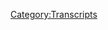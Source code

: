 {{DEFAULTSORT:
    #_TRANSCRIPT_0867:Stern Vs. Jones
}}{{Transcript
    | title         = [[867: Stern Vs. Jones]]
    | caption       = [https://knowledgefight.libsyn.com/867-stern-vs-jones Listen to this episode on Libsyn]
    | episodeNumber = [[867: Stern Vs. Jones|867]]
    | length        = 01:13:38
}}

{{MessageBox
    | header     = Warning: Bot Generated Content
    | text       = This transcript was automatically generated by transcription software and likely contains many mistakes and misattributions. Please check the audio for definitive quotes, attribution, and context.
    | image      = N3yvass4myg91.webp
    | imagewidth = 50px
    | id         = warning
}}

{{TranscriptBlock
    | name      = Unknown Speaker
    | timestamp = 00:00:00.000
    | text      = N-n-n-n-n-n-n-n-n-knowledgefight N-n-n-n-n-n-n-n-n-n-knowledgefight
}}

{{TranscriptBlock
    | name      = Unknown Speaker
    | timestamp = 00:00:13.199
    | text      = Dan and Jordan, I am sweating N-n-n-n-n-n-knowledgefight.com
}}

{{TranscriptBlock
    | name      = Unknown Speaker
    | timestamp = 00:00:20.719
    | text      = It's time to pray I have great respect for knowledgefight
}}

{{TranscriptBlock
    | name      = Unknown Speaker
    | timestamp = 00:00:24.000
    | text      = N-n-n-n-knowledgefight I'm sick of them posing as if they're the
}}

{{TranscriptBlock
    | name      = Unknown Speaker
    | timestamp = 00:00:27.000
    | text      = good guys saying we are the bad guys, knowledgefight.
}}

{{TranscriptBlock
    | name      = Unknown Speaker
    | timestamp = 00:00:30.280
    | text      = Dan and Jordan, knowledgefight N-n-n-knowledgefight
}}

{{TranscriptBlock
    | name      = Unknown Speaker
    | timestamp = 00:00:35.159
    | text      = I need, I need money N-n-n-knowledgefight
}}

{{TranscriptBlock
    | name      = Unknown Speaker
    | timestamp = 00:00:39.240
    | text      = N-n-n-knowledgefight Andy in Kansas.
}}

{{TranscriptBlock
    | name      = Unknown Speaker
    | timestamp = 00:00:42.200
    | text      = Stop it.
}}

{{TranscriptBlock
    | name      = Unknown Speaker
    | timestamp = 00:00:43.479
    | text      = N-n-n-knowledgefight It's time to pray.
}}

{{TranscriptBlock
    | name      = Unknown Speaker
    | timestamp = 00:00:47.399
    | text      = N-n-knowledgefight Andy in Kansas, you're on the air, thanks for
}}

{{TranscriptBlock
    | name      = Unknown Speaker
    | timestamp = 00:00:49.399
    | text      = holding us.
}}

{{TranscriptBlock
    | name      = Unknown Speaker
    | timestamp = 00:00:49.960
    | text      = Hello Alex, I'm a first time calling in with your fan.
}}

{{TranscriptBlock
    | name      = Unknown Speaker
    | timestamp = 00:00:52.119
    | text      = I love your word.
}}

{{TranscriptBlock
    | name      = Unknown Speaker
    | timestamp = 00:00:53.240
    | text      = N-n-n-knowledgefight N-n-n-knowledgefight.com
}}

{{TranscriptBlock
    | name      = Unknown Speaker
    | timestamp = 00:00:56.920
    | text      = I love you.
}}

{{TranscriptBlock
    | name      = Unknown Speaker
    | timestamp = 00:00:57.920
    | text      = Hey, everybody.
}}

{{TranscriptBlock
    | name      = Unknown Speaker
    | timestamp = 00:00:58.920
    | text      = Welcome back to Knowledge Fight.
}}

{{TranscriptBlock
    | name      = Unknown Speaker
    | timestamp = 00:00:59.920
    | text      = I'm Dan.
}}

{{TranscriptBlock
    | name      = Unknown Speaker
    | timestamp = 00:01:00.920
    | text      = I'm Jordan.
}}

{{TranscriptBlock
    | name      = Unknown Speaker
    | timestamp = 00:01:01.920
    | text      = We're couple dudes.
}}

{{TranscriptBlock
    | name      = Unknown Speaker
    | timestamp = 00:01:02.920
    | text      = I'd like to sit around, worship at the altar of Selene, and talk a little bit about Alex
}}

{{TranscriptBlock
    | name      = Unknown Speaker
    | timestamp = 00:01:06.000
    | text      = Jodens.
}}

{{TranscriptBlock
    | name      = Unknown Speaker
    | timestamp = 00:01:07.000
    | text      = Oh, indeed we are.
}}

{{TranscriptBlock
    | name      = Unknown Speaker
    | timestamp = 00:01:08.000
    | text      = Dan.
}}

{{TranscriptBlock
    | name      = Unknown Speaker
    | timestamp = 00:01:09.000
    | text      = Jordan.
}}

{{TranscriptBlock
    | name      = Unknown Speaker
    | timestamp = 00:01:10.000
    | text      = Dan.
}}

{{TranscriptBlock
    | name      = Unknown Speaker
    | timestamp = 00:01:11.000
    | text      = Jordan.
}}

{{TranscriptBlock
    | name      = Unknown Speaker
    | timestamp = 00:01:12.000
    | text      = Quick question for you.
}}

{{TranscriptBlock
    | name      = Unknown Speaker
    | timestamp = 00:01:13.000
    | text      = What's your bright spot, buddy?
}}

{{TranscriptBlock
    | name      = Unknown Speaker
    | timestamp = 00:01:14.000
    | text      = My bright spot today, Jordan, is it is finally time to announce the book project, the home
}}

{{TranscriptBlock
    | name      = Unknown Speaker
    | timestamp = 00:01:21.439
    | text      = of this, and forthcoming deconstructive projects.
}}

{{TranscriptBlock
    | name      = Unknown Speaker
    | timestamp = 00:01:26.719
    | text      = I don't want to tease too much, but obviously Alex has another book that has just come out,
}}

{{TranscriptBlock
    | name      = Unknown Speaker
    | timestamp = 00:01:32.439
    | text      = The Great Awakening, that will need to be dealt with.
}}

{{TranscriptBlock
    | name      = Unknown Speaker
    | timestamp = 00:01:35.599
    | text      = I told you, I told myself, and I told the audience, that we would never cover Reset
}}

{{TranscriptBlock
    | name      = Unknown Speaker
    | timestamp = 00:01:40.680
    | text      = Wars, and I've decided to go back on that promise.
}}

{{TranscriptBlock
    | name      = Unknown Speaker
    | timestamp = 00:01:43.239
    | text      = Oh, my God.
}}

{{TranscriptBlock
    | name      = Unknown Speaker
    | timestamp = 00:01:44.239
    | text      = There will be coverage of Reset Wars at this website.
}}

{{TranscriptBlock
    | name      = Unknown Speaker
    | timestamp = 00:01:47.239
    | text      = Sure, sure.
}}

{{TranscriptBlock
    | name      = Unknown Speaker
    | timestamp = 00:01:48.799
    | text      = And that website, Jordan, a lot of people have bought us fun URLs over the years.
}}

{{TranscriptBlock
    | name      = Unknown Speaker
    | timestamp = 00:01:55.239
    | text      = Of course, fillyourhand.com was, I think, the first of the...
}}

{{TranscriptBlock
    | name      = Unknown Speaker
    | timestamp = 00:01:58.959
    | text      = I think so, too, yeah.
}}

{{TranscriptBlock
    | name      = Unknown Speaker
    | timestamp = 00:02:00.680
    | text      = But there have been a number of great URLs that redirect to knowledgefight.com, and I
}}

{{TranscriptBlock
    | name      = Unknown Speaker
    | timestamp = 00:02:05.560
    | text      = appreciate everybody who has done that.
}}

{{TranscriptBlock
    | name      = Unknown Speaker
    | timestamp = 00:02:07.120
    | text      = Yes.
}}

{{TranscriptBlock
    | name      = Unknown Speaker
    | timestamp = 00:02:08.120
    | text      = But there is one URL that I thought was unattainable, that I thought never would be able to be snatched
}}

{{TranscriptBlock
    | name      = Unknown Speaker
    | timestamp = 00:02:14.479
    | text      = up, but I have snatched it up, and it was cheap, $12 a year.
}}

{{TranscriptBlock
    | name      = Unknown Speaker
    | timestamp = 00:02:17.879
    | text      = This was not an expensive URL.
}}

{{TranscriptBlock
    | name      = Unknown Speaker
    | timestamp = 00:02:18.879
    | text      = That is cheap.
}}

{{TranscriptBlock
    | name      = Unknown Speaker
    | timestamp = 00:02:20.879
    | text      = Alexjonesisanidiot.com is our website for this.
}}

{{TranscriptBlock
    | name      = Unknown Speaker
    | timestamp = 00:02:25.919
    | text      = The great reset coverage is there, and you can enjoy it at your leisure.
}}

{{TranscriptBlock
    | name      = Unknown Speaker
    | timestamp = 00:02:31.360
    | text      = It's long, too long, many have said.
}}

{{TranscriptBlock
    | name      = Unknown Speaker
    | timestamp = 00:02:34.039
    | text      = Who owned that URL, and how does that work?
}}

{{TranscriptBlock
    | name      = Unknown Speaker
    | timestamp = 00:02:37.560
    | text      = I don't think anyone did.
}}

{{TranscriptBlock
    | name      = Unknown Speaker
    | timestamp = 00:02:38.639
    | text      = I think it was open.
}}

{{TranscriptBlock
    | name      = Unknown Speaker
    | timestamp = 00:02:39.639
    | text      = What does that even mean?
}}

{{TranscriptBlock
    | name      = Unknown Speaker
    | timestamp = 00:02:40.639
    | text      = I think it was available.
}}

{{TranscriptBlock
    | name      = Unknown Speaker
    | timestamp = 00:02:41.639
    | text      = What does that mean?
}}

{{TranscriptBlock
    | name      = Unknown Speaker
    | timestamp = 00:02:42.639
    | text      = That no one had alexjonesisanidiot.com?
}}

{{TranscriptBlock
    | name      = Unknown Speaker
    | timestamp = 00:02:44.800
    | text      = So then, is that a thing?
}}

{{TranscriptBlock
    | name      = Unknown Speaker
    | timestamp = 00:02:47.360
    | text      = What do you do then?
}}

{{TranscriptBlock
    | name      = Unknown Speaker
    | timestamp = 00:02:48.680
    | text      = Does everybody have to auction it?
}}

{{TranscriptBlock
    | name      = Unknown Speaker
    | timestamp = 00:02:50.039
    | text      = Do you have to fight for it?
}}

{{TranscriptBlock
    | name      = Unknown Speaker
    | timestamp = 00:02:51.719
    | text      = What is it?
}}

{{TranscriptBlock
    | name      = Unknown Speaker
    | timestamp = 00:02:52.719
    | text      = I think demand was low.
}}

{{TranscriptBlock
    | name      = Unknown Speaker
    | timestamp = 00:02:54.000
    | text      = Or is it just literally like, it's like a company that just has them, and you register
}}

{{TranscriptBlock
    | name      = Unknown Speaker
    | timestamp = 00:02:58.680
    | text      = it as to you?
}}

{{TranscriptBlock
    | name      = Unknown Speaker
    | timestamp = 00:02:59.680
    | text      = Yeah, it's like GoDaddy.
}}

{{TranscriptBlock
    | name      = Unknown Speaker
    | timestamp = 00:03:00.680
    | text      = Okay.
}}

{{TranscriptBlock
    | name      = Unknown Speaker
    | timestamp = 00:03:01.680
    | text      = They have all the domains and stuff, right?
}}

{{TranscriptBlock
    | name      = Unknown Speaker
    | timestamp = 00:03:03.159
    | text      = All right.
}}

{{TranscriptBlock
    | name      = Unknown Speaker
    | timestamp = 00:03:04.159
    | text      = I mean, I don't know how it works either.
}}

{{TranscriptBlock
    | name      = Unknown Speaker
    | timestamp = 00:03:05.159
    | text      = Yeah, because I mean, now that I think about it, in the back of my head, there's a part
}}

{{TranscriptBlock
    | name      = Unknown Speaker
    | timestamp = 00:03:08.479
    | text      = of me that's like, so it's like one company owns all the URLs, and then you go to their
}}

{{TranscriptBlock
    | name      = Unknown Speaker
    | timestamp = 00:03:13.960
    | text      = warehouse, and you're like, oh, Alex Jones and Idiot, it's still on the shelves, okay.
}}

{{TranscriptBlock
    | name      = Unknown Speaker
    | timestamp = 00:03:18.800
    | text      = I've not researched this in any way, but here's what my guess is.
}}

{{TranscriptBlock
    | name      = Unknown Speaker
    | timestamp = 00:03:23.360
    | text      = My guess is that all domain names are available, essentially.
}}

{{TranscriptBlock
    | name      = Unknown Speaker
    | timestamp = 00:03:29.159
    | text      = Except for the ones that are taken.
}}

{{TranscriptBlock
    | name      = Unknown Speaker
    | timestamp = 00:03:31.400
    | text      = And so, you use a service like GoDaddy, and it costs whatever amount a year for their
}}

{{TranscriptBlock
    | name      = Unknown Speaker
    | timestamp = 00:03:38.639
    | text      = registration service, or whatever.
}}

{{TranscriptBlock
    | name      = Unknown Speaker
    | timestamp = 00:03:41.159
    | text      = You could conceivably maybe do it yourself, but it might cost you more than $12 in the
}}

{{TranscriptBlock
    | name      = Unknown Speaker
    | timestamp = 00:03:45.120
    | text      = process of doing it per year, or something.
}}

{{TranscriptBlock
    | name      = Unknown Speaker
    | timestamp = 00:03:50.080
    | text      = And so the reason that some are higher up than others, some are way more expensive,
}}

{{TranscriptBlock
    | name      = Unknown Speaker
    | timestamp = 00:03:54.199
    | text      = is because someone's sitting on them.
}}

{{TranscriptBlock
    | name      = Unknown Speaker
    | timestamp = 00:03:56.460
    | text      = So people have pre-registered these domain names, because they want to make it so you
}}

{{TranscriptBlock
    | name      = Unknown Speaker
    | timestamp = 00:04:01.580
    | text      = have to get into a bidding war with them.
}}

{{TranscriptBlock
    | name      = Unknown Speaker
    | timestamp = 00:04:03.919
    | text      = Like alexjones.com, or something like that, it's going to be prohibitively expensive.
}}

{{TranscriptBlock
    | name      = Unknown Speaker
    | timestamp = 00:04:08.599
    | text      = But alexjones is an idiot.com, wide open.
}}

{{TranscriptBlock
    | name      = Unknown Speaker
    | timestamp = 00:04:11.280
    | text      = Apparently.
}}

{{TranscriptBlock
    | name      = Unknown Speaker
    | timestamp = 00:04:12.280
    | text      = Yep.
}}

{{TranscriptBlock
    | name      = Unknown Speaker
    | timestamp = 00:04:13.280
    | text      = You know why?
}}

{{TranscriptBlock
    | name      = Unknown Speaker
    | timestamp = 00:04:14.280
    | text      = Maybe it is.
}}

{{TranscriptBlock
    | name      = Unknown Speaker
    | timestamp = 00:04:15.280
    | text      = Yeah, maybe it is.
}}

{{TranscriptBlock
    | name      = Unknown Speaker
    | timestamp = 00:04:16.279
    | text      = But that's why it's a perfect URL for my purposes.
}}

{{TranscriptBlock
    | name      = Unknown Speaker
    | timestamp = 00:04:19.199
    | text      = It is!
}}

{{TranscriptBlock
    | name      = Unknown Speaker
    | timestamp = 00:04:20.199
    | text      = It is!
}}

{{TranscriptBlock
    | name      = Unknown Speaker
    | timestamp = 00:04:21.199
    | text      = It's confrontational.
}}

{{TranscriptBlock
    | name      = Unknown Speaker
    | timestamp = 00:04:22.199
    | text      = I mean, it's better than onthenose.com.
}}

{{TranscriptBlock
    | name      = Unknown Speaker
    | timestamp = 00:04:24.199
    | text      = See if that's available.
}}

{{TranscriptBlock
    | name      = Unknown Speaker
    | timestamp = 00:04:27.800
    | text      = So I'm excited, I hope people enjoy, and have a good time.
}}

{{TranscriptBlock
    | name      = Unknown Speaker
    | timestamp = 00:04:32.680
    | text      = Yes!
}}

{{TranscriptBlock
    | name      = Unknown Speaker
    | timestamp = 00:04:33.680
    | text      = So what's your bright spot?
}}

{{TranscriptBlock
    | name      = Unknown Speaker
    | timestamp = 00:04:34.680
    | text      = My bright spot is this weekend, Banner Weekend, for anime.
}}

{{TranscriptBlock
    | name      = Unknown Speaker
    | timestamp = 00:04:40.079
    | text      = Not quite the Hulk.
}}

{{TranscriptBlock
    | name      = Unknown Speaker
    | timestamp = 00:04:41.519
    | text      = David Banner.
}}

{{TranscriptBlock
    | name      = Unknown Speaker
    | timestamp = 00:04:43.399
    | text      = Netflix just released Blue Eye Samurai, which is fucking amazing.
}}

{{TranscriptBlock
    | name      = Unknown Speaker
    | timestamp = 00:04:47.959
    | text      = If you like samurai movies, anything, anything.
}}

{{TranscriptBlock
    | name      = Unknown Speaker
    | timestamp = 00:04:52.660
    | text      = If you even are okay with them, it is fucking awesome.
}}

{{TranscriptBlock
    | name      = Unknown Speaker
    | timestamp = 00:04:56.519
    | text      = If you're tolerant of samurai movies.
}}

{{TranscriptBlock
    | name      = Unknown Speaker
    | timestamp = 00:04:57.959
    | text      = If you're tolerant of samurai anything, this is awesome.
}}

{{TranscriptBlock
    | name      = Unknown Speaker
    | timestamp = 00:05:02.300
    | text      = No doubt, really really well written, the anime is just so good, it's just awesome.
}}

{{TranscriptBlock
    | name      = Unknown Speaker
    | timestamp = 00:05:07.939
    | text      = And then finally, Attack on Titan ended.
}}

{{TranscriptBlock
    | name      = Unknown Speaker
    | timestamp = 00:05:11.439
    | text      = It finally ended, after so many years, so the last season was about three years ago
}}

{{TranscriptBlock
    | name      = Unknown Speaker
    | timestamp = 00:05:19.620
    | text      = and then they did two more seasons.
}}

{{TranscriptBlock
    | name      = Unknown Speaker
    | timestamp = 00:05:21.540
    | text      = To give you an idea of how...
}}

{{TranscriptBlock
    | name      = Unknown Speaker
    | timestamp = 00:05:22.540
    | text      = It's like Fast and Furious.
}}

{{TranscriptBlock
    | name      = Unknown Speaker
    | timestamp = 00:05:23.540
    | text      = It just won't go.
}}

{{TranscriptBlock
    | name      = Unknown Speaker
    | timestamp = 00:05:24.540
    | text      = It just won't stop.
}}

{{TranscriptBlock
    | name      = Unknown Speaker
    | timestamp = 00:05:25.540
    | text      = And then it did, it finally ended.
}}

{{TranscriptBlock
    | name      = Unknown Speaker
    | timestamp = 00:05:26.839
    | text      = So it was great, it was a good ending.
}}

{{TranscriptBlock
    | name      = Unknown Speaker
    | timestamp = 00:05:29.000
    | text      = Good for them.
}}

{{TranscriptBlock
    | name      = Unknown Speaker
    | timestamp = 00:05:30.000
    | text      = How long has it been around?
}}

{{TranscriptBlock
    | name      = Unknown Speaker
    | timestamp = 00:05:31.000
    | text      = Is this a General Hospital, Days of Our Lives kind of thing?
}}

{{TranscriptBlock
    | name      = Unknown Speaker
    | timestamp = 00:05:34.560
    | text      = No, like probably a decade, something like that maybe.
}}

{{TranscriptBlock
    | name      = Unknown Speaker
    | timestamp = 00:05:37.639
    | text      = That's a good run.
}}

{{TranscriptBlock
    | name      = Unknown Speaker
    | timestamp = 00:05:38.639
    | text      = Yeah, great run.
}}

{{TranscriptBlock
    | name      = Unknown Speaker
    | timestamp = 00:05:39.639
    | text      = Yeah, and it was a good ending.
}}

{{TranscriptBlock
    | name      = Unknown Speaker
    | timestamp = 00:05:42.160
    | text      = Attack on Titan is a name that I have nothing to attach to.
}}

{{TranscriptBlock
    | name      = Unknown Speaker
    | timestamp = 00:05:47.000
    | text      = I have no, my brain is trying to find any specific I can think of and I got nothing.
}}

{{TranscriptBlock
    | name      = Unknown Speaker
    | timestamp = 00:05:53.839
    | text      = I'm thinking of Titan AE, that movie.
}}

{{TranscriptBlock
    | name      = Unknown Speaker
    | timestamp = 00:05:58.220
    | text      = And I'll tell you this, do you know what's crazy about it?
}}

{{TranscriptBlock
    | name      = Unknown Speaker
    | timestamp = 00:06:02.220
    | text      = The bad things, they're called Titans, right?
}}

{{TranscriptBlock
    | name      = Unknown Speaker
    | timestamp = 00:06:05.959
    | text      = But they're not on Titan.
}}

{{TranscriptBlock
    | name      = Unknown Speaker
    | timestamp = 00:06:09.839
    | text      = The planet.
}}

{{TranscriptBlock
    | name      = Unknown Speaker
    | timestamp = 00:06:10.839
    | text      = Yeah, well the moon or whatever.
}}

{{TranscriptBlock
    | name      = Unknown Speaker
    | timestamp = 00:06:14.160
    | text      = So it's not like you're attacking on, it's like an assault on a thing, it's just kind
}}

{{TranscriptBlock
    | name      = Unknown Speaker
    | timestamp = 00:06:18.720
    | text      = of like a...
}}

{{TranscriptBlock
    | name      = Unknown Speaker
    | timestamp = 00:06:19.720
    | text      = They are Titans, it's an attack on them.
}}

{{TranscriptBlock
    | name      = Unknown Speaker
    | timestamp = 00:06:22.480
    | text      = Right, kind of.
}}

{{TranscriptBlock
    | name      = Unknown Speaker
    | timestamp = 00:06:23.620
    | text      = It's a Titanomachy, as the Greeks would put it.
}}

{{TranscriptBlock
    | name      = Unknown Speaker
    | timestamp = 00:06:27.040
    | text      = It's a frustrating name.
}}

{{TranscriptBlock
    | name      = Unknown Speaker
    | timestamp = 00:06:28.519
    | text      = I've always found it to, it's like a slant rhyme, it's close, but it's not right.
}}

{{TranscriptBlock
    | name      = Unknown Speaker
    | timestamp = 00:06:31.480
    | text      = This certainly doesn't help me put more details to the name.
}}

{{TranscriptBlock
    | name      = Unknown Speaker
    | timestamp = 00:06:35.199
    | text      = So I'm still just as confused as ever.
}}

{{TranscriptBlock
    | name      = Unknown Speaker
    | timestamp = 00:06:37.399
    | text      = Nah, you're good.
}}

{{TranscriptBlock
    | name      = Unknown Speaker
    | timestamp = 00:06:38.639
    | text      = So Jordan, today we have an episode to go over.
}}

{{TranscriptBlock
    | name      = Unknown Speaker
    | timestamp = 00:06:40.519
    | text      = Sure.
}}

{{TranscriptBlock
    | name      = Unknown Speaker
    | timestamp = 00:06:41.519
    | text      = And here's the sitch.
}}

{{TranscriptBlock
    | name      = Unknown Speaker
    | timestamp = 00:06:42.519
    | text      = What?
}}

{{TranscriptBlock
    | name      = Unknown Speaker
    | timestamp = 00:06:43.519
    | text      = Alex quit on our last episode.
}}

{{TranscriptBlock
    | name      = Unknown Speaker
    | timestamp = 00:06:45.519
    | text      = Yes he did.
}}

{{TranscriptBlock
    | name      = Unknown Speaker
    | timestamp = 00:06:46.519
    | text      = On Thursday's episode, November 1st of last week, he quit like a little baby.
}}

{{TranscriptBlock
    | name      = Unknown Speaker
    | timestamp = 00:06:52.040
    | text      = Cried in a huff.
}}

{{TranscriptBlock
    | name      = Unknown Speaker
    | timestamp = 00:06:53.040
    | text      = Yeah.
}}

{{TranscriptBlock
    | name      = Unknown Speaker
    | timestamp = 00:06:54.040
    | text      = Yeah.
}}

{{TranscriptBlock
    | name      = Unknown Speaker
    | timestamp = 00:06:55.040
    | text      = And then so on Friday, he had a little video of him in his backyard.
}}

{{TranscriptBlock
    | name      = Unknown Speaker
    | timestamp = 00:06:59.160
    | text      = I'm sorry?
}}

{{TranscriptBlock
    | name      = Unknown Speaker
    | timestamp = 00:07:00.160
    | text      = Yeah, that played at the beginning of the show.
}}

{{TranscriptBlock
    | name      = Unknown Speaker
    | timestamp = 00:07:02.740
    | text      = And then somebody else hosted, it wasn't even hosting, it was just a video of like a couple
}}

{{TranscriptBlock
    | name      = Unknown Speaker
    | timestamp = 00:07:08.560
    | text      = people talking shit for most of the show, and then Drew Hernandez, the baby reporter,
}}

{{TranscriptBlock
    | name      = Unknown Speaker
    | timestamp = 00:07:13.600
    | text      = took over towards the end of the show.
}}

{{TranscriptBlock
    | name      = Unknown Speaker
    | timestamp = 00:07:15.800
    | text      = Ouch.
}}

{{TranscriptBlock
    | name      = Unknown Speaker
    | timestamp = 00:07:16.800
    | text      = And just Alex rambling for a couple minutes in his backyard, like this isn't good.
}}

{{TranscriptBlock
    | name      = Unknown Speaker
    | timestamp = 00:07:22.439
    | text      = Then he did a show on Saturday.
}}

{{TranscriptBlock
    | name      = Unknown Speaker
    | timestamp = 00:07:24.240
    | text      = Was he wearing all of his clothes correctly, or was he wearing like shorts with big hearts
}}

{{TranscriptBlock
    | name      = Unknown Speaker
    | timestamp = 00:07:29.319
    | text      = on them?
}}

{{TranscriptBlock
    | name      = Unknown Speaker
    | timestamp = 00:07:30.319
    | text      = I mean, here's where things get interesting.
}}

{{TranscriptBlock
    | name      = Unknown Speaker
    | timestamp = 00:07:33.199
    | text      = Only shot from the shoulder up, shoulders up.
}}

{{TranscriptBlock
    | name      = Unknown Speaker
    | timestamp = 00:07:35.680
    | text      = No idea if he had pants on.
}}

{{TranscriptBlock
    | name      = Unknown Speaker
    | timestamp = 00:07:36.800
    | text      = So he's definitely outside the pool.
}}

{{TranscriptBlock
    | name      = Unknown Speaker
    | timestamp = 00:07:38.600
    | text      = He could be.
}}

{{TranscriptBlock
    | name      = Unknown Speaker
    | timestamp = 00:07:41.000
    | text      = So then on Saturday he put out a special report, and he just called in and did a little bit
}}

{{TranscriptBlock
    | name      = Unknown Speaker
    | timestamp = 00:07:47.220
    | text      = on the phone on that.
}}

{{TranscriptBlock
    | name      = Unknown Speaker
    | timestamp = 00:07:49.399
    | text      = Whereas the beginning of the show is all Viva Fry, who's the guy who does that podcast with
}}

{{TranscriptBlock
    | name      = Unknown Speaker
    | timestamp = 00:07:54.560
    | text      = Bobby Barnes.
}}

{{TranscriptBlock
    | name      = Unknown Speaker
    | timestamp = 00:07:56.279
    | text      = He's another lawyer who's friends with Barnes.
}}

{{TranscriptBlock
    | name      = Unknown Speaker
    | timestamp = 00:08:00.199
    | text      = And so he hosted interviewing somebody who's apparently writing a book on the 13 bloodlines
}}

{{TranscriptBlock
    | name      = Unknown Speaker
    | timestamp = 00:08:05.360
    | text      = of the Illuminati or some shit.
}}

{{TranscriptBlock
    | name      = Unknown Speaker
    | timestamp = 00:08:06.360
    | text      = I love those bloodlines.
}}

{{TranscriptBlock
    | name      = Unknown Speaker
    | timestamp = 00:08:08.160
    | text      = But apparently she was like live streaming Trump's trial or something like that, and
}}

{{TranscriptBlock
    | name      = Unknown Speaker
    | timestamp = 00:08:13.079
    | text      = she got in trouble, so that's why she's relevant.
}}

{{TranscriptBlock
    | name      = Unknown Speaker
    | timestamp = 00:08:15.040
    | text      = I don't know.
}}

{{TranscriptBlock
    | name      = Unknown Speaker
    | timestamp = 00:08:16.040
    | text      = Not interesting.
}}

{{TranscriptBlock
    | name      = Unknown Speaker
    | timestamp = 00:08:17.040
    | text      = Nope.
}}

{{TranscriptBlock
    | name      = Unknown Speaker
    | timestamp = 00:08:18.040
    | text      = And then the end of that episode, the last like hour or so, is Joel Gilbert, the guy
}}

{{TranscriptBlock
    | name      = Unknown Speaker
    | timestamp = 00:08:23.000
    | text      = who got screwed by Alex on Thursday, the guy who made the documentary quote unquote about
}}

{{TranscriptBlock
    | name      = Unknown Speaker
    | timestamp = 00:08:27.459
    | text      = Michelle Obama.
}}

{{TranscriptBlock
    | name      = Unknown Speaker
    | timestamp = 00:08:28.459
    | text      = And then we didn't do the promo, so fuck it, we're just not gonna talk to him, we're rescheduling.
}}

{{TranscriptBlock
    | name      = Unknown Speaker
    | timestamp = 00:08:32.039
    | text      = He shows up, he's got a trailer, he's got a promo, he's got everything.
}}

{{TranscriptBlock
    | name      = Unknown Speaker
    | timestamp = 00:08:36.879
    | text      = He alone, without Alex, does an entire presentation about this Michelle Obama film.
}}

{{TranscriptBlock
    | name      = Unknown Speaker
    | timestamp = 00:08:43.240
    | text      = I like that.
}}

{{TranscriptBlock
    | name      = Unknown Speaker
    | timestamp = 00:08:44.639
    | text      = But none of that is really worthwhile to talk about.
}}

{{TranscriptBlock
    | name      = Unknown Speaker
    | timestamp = 00:08:47.820
    | text      = None of that is gonna be an episode.
}}

{{TranscriptBlock
    | name      = Unknown Speaker
    | timestamp = 00:08:49.240
    | text      = No.
}}

{{TranscriptBlock
    | name      = Unknown Speaker
    | timestamp = 00:08:50.240
    | text      = And so I dove back into the past.
}}

{{TranscriptBlock
    | name      = Unknown Speaker
    | timestamp = 00:08:52.120
    | text      = Sure.
}}

{{TranscriptBlock
    | name      = Unknown Speaker
    | timestamp = 00:08:53.120
    | text      = It's been a while since we've had a 2004 episode.
}}

{{TranscriptBlock
    | name      = Unknown Speaker
    | timestamp = 00:08:55.000
    | text      = It has.
}}

{{TranscriptBlock
    | name      = Unknown Speaker
    | timestamp = 00:08:56.000
    | text      = And so I thought that would be perfect.
}}

{{TranscriptBlock
    | name      = Unknown Speaker
    | timestamp = 00:08:57.000
    | text      = Unfortunately, in March 2004, there's a little bit of a lull in Alex's content, and I ended
}}

{{TranscriptBlock
    | name      = Unknown Speaker
    | timestamp = 00:09:03.799
    | text      = up hitting like three or four episodes in a row that were like, there's nothing happening
}}

{{TranscriptBlock
    | name      = Unknown Speaker
    | timestamp = 00:09:07.360
    | text      = here.
}}

{{TranscriptBlock
    | name      = Unknown Speaker
    | timestamp = 00:09:08.360
    | text      = And so that's a time suck that ends up leading to a situation where Sunday is approaching
}}

{{TranscriptBlock
    | name      = Unknown Speaker
    | timestamp = 00:09:13.399
    | text      = us when we need to record, and I got nothing.
}}

{{TranscriptBlock
    | name      = Unknown Speaker
    | timestamp = 00:09:16.639
    | text      = What do we have to do?
}}

{{TranscriptBlock
    | name      = Unknown Speaker
    | timestamp = 00:09:18.360
    | text      = You know, I just had a thought, right?
}}

{{TranscriptBlock
    | name      = Unknown Speaker
    | timestamp = 00:09:21.720
    | text      = You know what I find interesting is that when I look back over my time in the W years, so
}}

{{TranscriptBlock
    | name      = Unknown Speaker
    | timestamp = 00:09:29.120
    | text      = much time spent on, what dumb thing did W say today?
}}

{{TranscriptBlock
    | name      = Unknown Speaker
    | timestamp = 00:09:33.139
    | text      = We don't do any of that, you know?
}}

{{TranscriptBlock
    | name      = Unknown Speaker
    | timestamp = 00:09:34.919
    | text      = I find that fascinating, to go back and just be like, that didn't even happen in our, this
}}

{{TranscriptBlock
    | name      = Unknown Speaker
    | timestamp = 00:09:39.840
    | text      = worldview.
}}

{{TranscriptBlock
    | name      = Unknown Speaker
    | timestamp = 00:09:40.840
    | text      = In Alex's world?
}}

{{TranscriptBlock
    | name      = Unknown Speaker
    | timestamp = 00:09:41.840
    | text      = Yeah.
}}

{{TranscriptBlock
    | name      = Unknown Speaker
    | timestamp = 00:09:42.840
    | text      = Yeah, there is not really strategery and that kind of stuff.
}}

{{TranscriptBlock
    | name      = Unknown Speaker
    | timestamp = 00:09:45.200
    | text      = It's kind of fascinating how an entire world, I recall, is so obsessed with those kinds
}}

{{TranscriptBlock
    | name      = Unknown Speaker
    | timestamp = 00:09:50.779
    | text      = of things, and then in Alex's world, it's just like not even there.
}}

{{TranscriptBlock
    | name      = Unknown Speaker
    | timestamp = 00:09:53.840
    | text      = We might just not be on the right days yet.
}}

{{TranscriptBlock
    | name      = Unknown Speaker
    | timestamp = 00:09:56.240
    | text      = That's possible.
}}

{{TranscriptBlock
    | name      = Unknown Speaker
    | timestamp = 00:09:57.240
    | text      = I don't know if we have a full, like we haven't gotten to the reelection yet.
}}

{{TranscriptBlock
    | name      = Unknown Speaker
    | timestamp = 00:10:00.559
    | text      = Yeah, that's true.
}}

{{TranscriptBlock
    | name      = Unknown Speaker
    | timestamp = 00:10:01.559
    | text      = You know, there's still a lot of Bush left to go.
}}

{{TranscriptBlock
    | name      = Unknown Speaker
    | timestamp = 00:10:04.759
    | text      = And you never, and you know what, I don't remember what, you know, because was he machine
}}

{{TranscriptBlock
    | name      = Unknown Speaker
    | timestamp = 00:10:09.559
    | text      = gunning those out?
}}

{{TranscriptBlock
    | name      = Unknown Speaker
    | timestamp = 00:10:10.559
    | text      = You know, was that a factory like one every day he's got another idiotic thing?
}}

{{TranscriptBlock
    | name      = Unknown Speaker
    | timestamp = 00:10:14.399
    | text      = It feels like it.
}}

{{TranscriptBlock
    | name      = Unknown Speaker
    | timestamp = 00:10:15.399
    | text      = Yeah, that's what I'm saying.
}}

{{TranscriptBlock
    | name      = Unknown Speaker
    | timestamp = 00:10:16.399
    | text      = It felt like that, but maybe he only said like 10 stupid things.
}}

{{TranscriptBlock
    | name      = Unknown Speaker
    | timestamp = 00:10:18.840
    | text      = Fool me once.
}}

{{TranscriptBlock
    | name      = Unknown Speaker
    | timestamp = 00:10:19.840
    | text      = Won't get fooled again.
}}

{{TranscriptBlock
    | name      = Unknown Speaker
    | timestamp = 00:10:20.840
    | text      = Was that what it was?
}}

{{TranscriptBlock
    | name      = Unknown Speaker
    | timestamp = 00:10:21.840
    | text      = Oh my God.
}}

{{TranscriptBlock
    | name      = Unknown Speaker
    | timestamp = 00:10:22.840
    | text      = That was one of them.
}}

{{TranscriptBlock
    | name      = Unknown Speaker
    | timestamp = 00:10:23.840
    | text      = That was something like that.
}}

{{TranscriptBlock
    | name      = Unknown Speaker
    | timestamp = 00:10:24.840
    | text      = Oh my God.
}}

{{TranscriptBlock
    | name      = Unknown Speaker
    | timestamp = 00:10:25.840
    | text      = Fool me once.
}}

{{TranscriptBlock
    | name      = Unknown Speaker
    | timestamp = 00:10:26.840
    | text      = Won't get fooled again.
}}

{{TranscriptBlock
    | name      = Unknown Speaker
    | timestamp = 00:10:27.840
    | text      = I know it was a little bit more to that quote than, but anyway, I was thinking about like
}}

{{TranscriptBlock
    | name      = Unknown Speaker
    | timestamp = 00:10:32.440
    | text      = some high profile guests and stuff that we haven't covered and I couldn't really come
}}

{{TranscriptBlock
    | name      = Unknown Speaker
    | timestamp = 00:10:37.440
    | text      = up with any off the top of my head that I would know where to find them and you know,
}}

{{TranscriptBlock
    | name      = Unknown Speaker
    | timestamp = 00:10:42.120
    | text      = it's just, what are we going to do?
}}

{{TranscriptBlock
    | name      = Unknown Speaker
    | timestamp = 00:10:43.960
    | text      = Yeah.
}}

{{TranscriptBlock
    | name      = Unknown Speaker
    | timestamp = 00:10:44.960
    | text      = And so I realized there's one thing we haven't covered and here's an out of context drop
}}

{{TranscriptBlock
    | name      = Unknown Speaker
    | timestamp = 00:10:47.480
    | text      = from that.
}}

{{TranscriptBlock
    | name      = Unknown Speaker
    | timestamp = 00:10:48.480
    | text      = Alex, are you over six inches?
}}

{{TranscriptBlock
    | name      = Unknown Speaker
    | timestamp = 00:10:51.279
    | text      = You know, I mean, I can get the job done.
}}

{{TranscriptBlock
    | name      = Unknown Speaker
    | timestamp = 00:10:53.600
    | text      = Really.
}}

{{TranscriptBlock
    | name      = Unknown Speaker
    | timestamp = 00:10:54.600
    | text      = Okay.
}}

{{TranscriptBlock
    | name      = Unknown Speaker
    | timestamp = 00:10:55.600
    | text      = So in 2013 Alex was on Howard Stern and Howard Stern asked him if his dick was over six inches.
}}

{{TranscriptBlock
    | name      = Unknown Speaker
    | timestamp = 00:11:03.960
    | text      = Right.
}}

{{TranscriptBlock
    | name      = Unknown Speaker
    | timestamp = 00:11:04.960
    | text      = Right.
}}

{{TranscriptBlock
    | name      = Unknown Speaker
    | timestamp = 00:11:05.960
    | text      = Yep.
}}

{{TranscriptBlock
    | name      = Unknown Speaker
    | timestamp = 00:11:06.960
    | text      = Oh man.
}}

{{TranscriptBlock
    | name      = Unknown Speaker
    | timestamp = 00:11:07.960
    | text      = That is, that is a maddening answer.
}}

{{TranscriptBlock
    | name      = Unknown Speaker
    | timestamp = 00:11:08.960
    | text      = Mm hmm.
}}

{{TranscriptBlock
    | name      = Unknown Speaker
    | timestamp = 00:11:09.960
    | text      = I get the job done.
}}

{{TranscriptBlock
    | name      = Unknown Speaker
    | timestamp = 00:11:12.080
    | text      = What does that mean?
}}

{{TranscriptBlock
    | name      = Unknown Speaker
    | timestamp = 00:11:13.779
    | text      = So it's a surreal environment for Alex to be in, but you know, I think I knew, of course
}}

{{TranscriptBlock
    | name      = Unknown Speaker
    | timestamp = 00:11:21.759
    | text      = I knew this happened.
}}

{{TranscriptBlock
    | name      = Unknown Speaker
    | timestamp = 00:11:23.000
    | text      = Yeah.
}}

{{TranscriptBlock
    | name      = Unknown Speaker
    | timestamp = 00:11:24.000
    | text      = But I think I felt like I don't want to cover this cause first of all, I don't know, I don't
}}

{{TranscriptBlock
    | name      = Unknown Speaker
    | timestamp = 00:11:28.320
    | text      = like Stern that much.
}}

{{TranscriptBlock
    | name      = Unknown Speaker
    | timestamp = 00:11:29.679
    | text      = Right.
}}

{{TranscriptBlock
    | name      = Unknown Speaker
    | timestamp = 00:11:30.679
    | text      = I never was a big Stern guy growing up.
}}

{{TranscriptBlock
    | name      = Unknown Speaker
    | timestamp = 00:11:32.480
    | text      = Sure.
}}

{{TranscriptBlock
    | name      = Unknown Speaker
    | timestamp = 00:11:33.480
    | text      = And it just, it kind of felt dumb.
}}

{{TranscriptBlock
    | name      = Unknown Speaker
    | timestamp = 00:11:36.240
    | text      = But I decided, Hey, let's, we have something to cover.
}}

{{TranscriptBlock
    | name      = Unknown Speaker
    | timestamp = 00:11:39.759
    | text      = Here we are.
}}

{{TranscriptBlock
    | name      = Unknown Speaker
    | timestamp = 00:11:40.759
    | text      = Why not dive in and see what Howard Stern and Alex Jones got up to.
}}

{{TranscriptBlock
    | name      = Unknown Speaker
    | timestamp = 00:11:44.240
    | text      = Roll them bones.
}}

{{TranscriptBlock
    | name      = Unknown Speaker
    | timestamp = 00:11:45.360
    | text      = This was also, I should say, uh, it's in 2013.
}}

{{TranscriptBlock
    | name      = Unknown Speaker
    | timestamp = 00:11:48.200
    | text      = Okay.
}}

{{TranscriptBlock
    | name      = Unknown Speaker
    | timestamp = 00:11:49.200
    | text      = It is in the immediate time after Alex was on Piers Morgan and screamed at him.
}}

{{TranscriptBlock
    | name      = Unknown Speaker
    | timestamp = 00:11:54.600
    | text      = Sure.
}}

{{TranscriptBlock
    | name      = Unknown Speaker
    | timestamp = 00:11:55.600
    | text      = And so that was when Alex was a hot commodity in the, uh, in the media.
}}

{{TranscriptBlock
    | name      = Unknown Speaker
    | timestamp = 00:11:58.120
    | text      = Right.
}}

{{TranscriptBlock
    | name      = Unknown Speaker
    | timestamp = 00:11:59.120
    | text      = And I believe if I had to guess based on the way this goes, uh, Howard was interested in
}}

{{TranscriptBlock
    | name      = Unknown Speaker
    | timestamp = 00:12:03.820
    | text      = maybe him being part of a whack pack.
}}

{{TranscriptBlock
    | name      = Unknown Speaker
    | timestamp = 00:12:05.519
    | text      = Okay.
}}

{{TranscriptBlock
    | name      = Unknown Speaker
    | timestamp = 00:12:06.519
    | text      = You know, like we've got this crazy guy who yelled at Piers Morgan.
}}

{{TranscriptBlock
    | name      = Unknown Speaker
    | timestamp = 00:12:09.120
    | text      = Sure, sure, sure, sure.
}}

{{TranscriptBlock
    | name      = Unknown Speaker
    | timestamp = 00:12:10.120
    | text      = He might be another interesting, insane person to add to our, our, uh, cadre.
}}

{{TranscriptBlock
    | name      = Unknown Speaker
    | timestamp = 00:12:14.840
    | text      = Right, right, right, right.
}}

{{TranscriptBlock
    | name      = Unknown Speaker
    | timestamp = 00:12:16.240
    | text      = I gotcha.
}}

{{TranscriptBlock
    | name      = Unknown Speaker
    | timestamp = 00:12:17.240
    | text      = So, so this may be like a recruitment interview as well.
}}

{{TranscriptBlock
    | name      = Unknown Speaker
    | timestamp = 00:12:21.399
    | text      = Or at least a spectacle.
}}

{{TranscriptBlock
    | name      = Unknown Speaker
    | timestamp = 00:12:22.399
    | text      = Right.
}}

{{TranscriptBlock
    | name      = Unknown Speaker
    | timestamp = 00:12:23.399
    | text      = Well, sure.
}}

{{TranscriptBlock
    | name      = Unknown Speaker
    | timestamp = 00:12:24.399
    | text      = So we'll get down to business on this Jordan, but first, uh, let's say hello to some new
}}

{{TranscriptBlock
    | name      = Unknown Speaker
    | timestamp = 00:12:27.559
    | text      = wonks.
}}

{{TranscriptBlock
    | name      = Unknown Speaker
    | timestamp = 00:12:28.559
    | text      = Oh, that's a great idea.
}}

{{TranscriptBlock
    | name      = Unknown Speaker
    | timestamp = 00:12:29.559
    | text      = So first, Mandalf, thank you so much.
}}

{{TranscriptBlock
    | name      = Unknown Speaker
    | timestamp = 00:12:31.320
    | text      = You are now a policy wonk.
}}

{{TranscriptBlock
    | name      = Unknown Speaker
    | timestamp = 00:12:32.440
    | text      = I'm a policy wonk.
}}

{{TranscriptBlock
    | name      = Unknown Speaker
    | timestamp = 00:12:33.440
    | text      = Thank you very much.
}}

{{TranscriptBlock
    | name      = Unknown Speaker
    | timestamp = 00:12:34.440
    | text      = Thank you.
}}

{{TranscriptBlock
    | name      = Unknown Speaker
    | timestamp = 00:12:35.440
    | text      = Next, my name is JR.
}}

{{TranscriptBlock
    | name      = Unknown Speaker
    | timestamp = 00:12:36.440
    | text      = Thank you so much.
}}

{{TranscriptBlock
    | name      = Unknown Speaker
    | timestamp = 00:12:37.440
    | text      = You are now a policy wonk.
}}

{{TranscriptBlock
    | name      = Unknown Speaker
    | timestamp = 00:12:38.440
    | text      = I'm a policy wonk.
}}

{{TranscriptBlock
    | name      = Unknown Speaker
    | timestamp = 00:12:39.440
    | text      = Thank you very much.
}}

{{TranscriptBlock
    | name      = Unknown Speaker
    | timestamp = 00:12:40.440
    | text      = Good old JR.
}}

{{TranscriptBlock
    | name      = Unknown Speaker
    | timestamp = 00:12:41.440
    | text      = Next, happy first anniversary to my amazing wife, the future pirate queen of Lake Michigan.
}}

{{TranscriptBlock
    | name      = Unknown Speaker
    | timestamp = 00:12:45.080
    | text      = Thank you so much.
}}

{{TranscriptBlock
    | name      = Unknown Speaker
    | timestamp = 00:12:46.080
    | text      = You are now a policy wonk.
}}

{{TranscriptBlock
    | name      = Unknown Speaker
    | timestamp = 00:12:47.080
    | text      = I'm a policy wonk.
}}

{{TranscriptBlock
    | name      = Unknown Speaker
    | timestamp = 00:12:48.080
    | text      = Thank you very much.
}}

{{TranscriptBlock
    | name      = Unknown Speaker
    | timestamp = 00:12:49.080
    | text      = Thank you.
}}

{{TranscriptBlock
    | name      = Unknown Speaker
    | timestamp = 00:12:50.080
    | text      = Next, Baron Von Count Grishnekak Desaad and his faithful steed, Poots the Cat.
}}

{{TranscriptBlock
    | name      = Unknown Speaker
    | timestamp = 00:12:55.820
    | text      = Thank you so much.
}}

{{TranscriptBlock
    | name      = Unknown Speaker
    | timestamp = 00:12:56.820
    | text      = You are now a policy wonk.
}}

{{TranscriptBlock
    | name      = Unknown Speaker
    | timestamp = 00:12:57.820
    | text      = I'm a policy wonk.
}}

{{TranscriptBlock
    | name      = Unknown Speaker
    | timestamp = 00:12:58.820
    | text      = Thank you very much.
}}

{{TranscriptBlock
    | name      = Unknown Speaker
    | timestamp = 00:12:59.820
    | text      = Thank you.
}}

{{TranscriptBlock
    | name      = Unknown Speaker
    | timestamp = 00:13:00.820
    | text      = And Alex Jones is my emotional support demagogue.
}}

{{TranscriptBlock
    | name      = Unknown Speaker
    | timestamp = 00:13:03.000
    | text      = Thank you so much.
}}

{{TranscriptBlock
    | name      = Unknown Speaker
    | timestamp = 00:13:04.000
    | text      = You are now a policy wonk.
}}

{{TranscriptBlock
    | name      = Unknown Speaker
    | timestamp = 00:13:05.000
    | text      = I'm a policy wonk.
}}

{{TranscriptBlock
    | name      = Unknown Speaker
    | timestamp = 00:13:06.000
    | text      = Thank you very much.
}}

{{TranscriptBlock
    | name      = Unknown Speaker
    | timestamp = 00:13:07.000
    | text      = You are now a technocrat in the mix, Jordan, so thank you so much to VHS, the pacifist
}}

{{TranscriptBlock
    | name      = Unknown Speaker
    | timestamp = 00:13:10.200
    | text      = lizard queen, and her dog Woodstock, the tiny love festival.
}}

{{TranscriptBlock
    | name      = Unknown Speaker
    | timestamp = 00:13:14.279
    | text      = Thank you so much.
}}

{{TranscriptBlock
    | name      = Unknown Speaker
    | timestamp = 00:13:15.279
    | text      = You are now a technocrat.
}}

{{TranscriptBlock
    | name      = Unknown Speaker
    | timestamp = 00:13:16.279
    | text      = I'm a policy wonk.
}}

{{TranscriptBlock
    | name      = Unknown Speaker
    | timestamp = 00:13:17.279
    | text      = Four stars.
}}

{{TranscriptBlock
    | name      = Unknown Speaker
    | timestamp = 00:13:18.279
    | text      = Go home to your mother and tell her you're brilliant.
}}

{{TranscriptBlock
    | name      = Unknown Speaker
    | timestamp = 00:13:21.279
    | text      = Someone sodomized and sent me a bucket of poop.
}}

{{TranscriptBlock
    | name      = Unknown Speaker
    | timestamp = 00:13:22.919
    | text      = Daddy shark.
}}

{{TranscriptBlock
    | name      = Unknown Speaker
    | timestamp = 00:13:23.919
    | text      = Bomp, bomp, bomp, bomp, bomp.
}}

{{TranscriptBlock
    | name      = Unknown Speaker
    | timestamp = 00:13:25.320
    | text      = Jar Jar Binks has a Caribbean black accent.
}}

{{TranscriptBlock
    | name      = Unknown Speaker
    | timestamp = 00:13:29.679
    | text      = He's a loser little titty baby.
}}

{{TranscriptBlock
    | name      = Unknown Speaker
    | timestamp = 00:13:32.759
    | text      = I don't want to hate black people.
}}

{{TranscriptBlock
    | name      = Unknown Speaker
    | timestamp = 00:13:34.399
    | text      = I renounce Jesus Christ.
}}

{{TranscriptBlock
    | name      = Unknown Speaker
    | timestamp = 00:13:35.759
    | text      = Thank you so much.
}}

{{TranscriptBlock
    | name      = Unknown Speaker
    | timestamp = 00:13:36.759
    | text      = Yes, thank you very much.
}}

{{TranscriptBlock
    | name      = Unknown Speaker
    | timestamp = 00:13:37.759
    | text      = I got confused while reading that because Woodstock in Peanuts is not the dog.
}}

{{TranscriptBlock
    | name      = Unknown Speaker
    | timestamp = 00:13:42.120
    | text      = Not the dog.
}}

{{TranscriptBlock
    | name      = Unknown Speaker
    | timestamp = 00:13:43.120
    | text      = Very specifically, not the dog, but hangs out on the dog house.
}}

{{TranscriptBlock
    | name      = Unknown Speaker
    | timestamp = 00:13:46.480
    | text      = Right.
}}

{{TranscriptBlock
    | name      = Unknown Speaker
    | timestamp = 00:13:47.480
    | text      = Uh huh.
}}

{{TranscriptBlock
    | name      = Unknown Speaker
    | timestamp = 00:13:48.480
    | text      = Yeah.
}}

{{TranscriptBlock
    | name      = Unknown Speaker
    | timestamp = 00:13:49.480
    | text      = That's right.
}}

{{TranscriptBlock
    | name      = Unknown Speaker
    | timestamp = 00:13:50.480
    | text      = Untangle these threads.
}}

{{TranscriptBlock
    | name      = Unknown Speaker
    | timestamp = 00:13:51.480
    | text      = Totally accurate statement you have made.
}}

{{TranscriptBlock
    | name      = Unknown Speaker
    | timestamp = 00:13:53.759
    | text      = So here is the beginning of Stern's interview with Alex, introduces him, and of course the
}}

{{TranscriptBlock
    | name      = Unknown Speaker
    | timestamp = 00:14:00.600
    | text      = context of this is that post Piers Morgan thing.
}}

{{TranscriptBlock
    | name      = Unknown Speaker
    | timestamp = 00:14:04.320
    | text      = And so Alex talks about how they desperately wanted, they wanted to keep him off the show
}}

{{TranscriptBlock
    | name      = Unknown Speaker
    | timestamp = 00:14:09.759
    | text      = and all this.
}}

{{TranscriptBlock
    | name      = Unknown Speaker
    | timestamp = 00:14:11.759
    | text      = Alex Jones is a radio host.
}}

{{TranscriptBlock
    | name      = Unknown Speaker
    | timestamp = 00:14:16.039
    | text      = He's on a lot of, I don't even know how many, Alex, how many stations are you on?
}}

{{TranscriptBlock
    | name      = Unknown Speaker
    | timestamp = 00:14:21.279
    | text      = Around 150 Howard.
}}

{{TranscriptBlock
    | name      = Unknown Speaker
    | timestamp = 00:14:22.480
    | text      = It's great to be here with you and Robin and the whole crew.
}}

{{TranscriptBlock
    | name      = Unknown Speaker
    | timestamp = 00:14:24.559
    | text      = It's crazy to be here.
}}

{{TranscriptBlock
    | name      = Unknown Speaker
    | timestamp = 00:14:26.000
    | text      = I've been listening to you for more than 20 years.
}}

{{TranscriptBlock
    | name      = Unknown Speaker
    | timestamp = 00:14:27.639
    | text      = Well, great to have you on because we saw you on Piers Morgan and we became really enjoyed
}}

{{TranscriptBlock
    | name      = Unknown Speaker
    | timestamp = 00:14:33.120
    | text      = it.
}}

{{TranscriptBlock
    | name      = Unknown Speaker
    | timestamp = 00:14:34.120
    | text      = I think it was the best Piers Morgan appearance I've ever seen.
}}

{{TranscriptBlock
    | name      = Unknown Speaker
    | timestamp = 00:14:37.159
    | text      = Well, folks liked it and they said it was the highest ratings they've had in their entire
}}

{{TranscriptBlock
    | name      = Unknown Speaker
    | timestamp = 00:14:40.759
    | text      = two year history.
}}

{{TranscriptBlock
    | name      = Unknown Speaker
    | timestamp = 00:14:42.279
    | text      = But I ran into Piers Morgan in Houston a few weeks ago and he said, they're basically scared
}}

{{TranscriptBlock
    | name      = Unknown Speaker
    | timestamp = 00:14:46.340
    | text      = to have me back on.
}}

{{TranscriptBlock
    | name      = Unknown Speaker
    | timestamp = 00:14:47.919
    | text      = Why?
}}

{{TranscriptBlock
    | name      = Unknown Speaker
    | timestamp = 00:14:48.919
    | text      = Why would they be scared of you?
}}

{{TranscriptBlock
    | name      = Unknown Speaker
    | timestamp = 00:14:50.120
    | text      = I guess they're afraid of ratings.
}}

{{TranscriptBlock
    | name      = Unknown Speaker
    | timestamp = 00:14:51.320
    | text      = Well, he said on video, actually caught it on video down in Houston, he said, we don't
}}

{{TranscriptBlock
    | name      = Unknown Speaker
    | timestamp = 00:14:54.879
    | text      = want to give you that much attention.
}}

{{TranscriptBlock
    | name      = Unknown Speaker
    | timestamp = 00:14:57.360
    | text      = I'm like, no, no, no.
}}

{{TranscriptBlock
    | name      = Unknown Speaker
    | timestamp = 00:14:58.600
    | text      = It's having controversy on your show that gave you attention and made it the number
}}

{{TranscriptBlock
    | name      = Unknown Speaker
    | timestamp = 00:15:02.720
    | text      = one story in the United States for a whole week, Piers.
}}

{{TranscriptBlock
    | name      = Unknown Speaker
    | timestamp = 00:15:05.919
    | text      = So that's a fun way of putting it.
}}

{{TranscriptBlock
    | name      = Unknown Speaker
    | timestamp = 00:15:07.740
    | text      = Like I ran into Piers Morgan.
}}

{{TranscriptBlock
    | name      = Unknown Speaker
    | timestamp = 00:15:09.360
    | text      = I just randomly ran into him.
}}

{{TranscriptBlock
    | name      = Unknown Speaker
    | timestamp = 00:15:10.860
    | text      = It was so weird.
}}

{{TranscriptBlock
    | name      = Unknown Speaker
    | timestamp = 00:15:11.899
    | text      = I was at the store.
}}

{{TranscriptBlock
    | name      = Unknown Speaker
    | timestamp = 00:15:13.120
    | text      = All right.
}}

{{TranscriptBlock
    | name      = Unknown Speaker
    | timestamp = 00:15:14.120
    | text      = And then I went to go, well, cause I hadn't put the quarter into the machine.
}}

{{TranscriptBlock
    | name      = Unknown Speaker
    | timestamp = 00:15:17.639
    | text      = So I went to go look at that and who is across the street getting a new pair of shoes, but
}}

{{TranscriptBlock
    | name      = Unknown Speaker
    | timestamp = 00:15:22.080
    | text      = Piers Morgan.
}}

{{TranscriptBlock
    | name      = Unknown Speaker
    | timestamp = 00:15:23.080
    | text      = Or even like more to the point that you're trying to like express is like me and Piers
}}

{{TranscriptBlock
    | name      = Unknown Speaker
    | timestamp = 00:15:27.100
    | text      = run in similar circles and we just happened to run into each other as opposed to Alex
}}

{{TranscriptBlock
    | name      = Unknown Speaker
    | timestamp = 00:15:31.919
    | text      = cornering him at an event Piers was doing and begging him to come back on the show.
}}

{{TranscriptBlock
    | name      = Unknown Speaker
    | timestamp = 00:15:36.159
    | text      = Yep.
}}

{{TranscriptBlock
    | name      = Unknown Speaker
    | timestamp = 00:15:37.159
    | text      = Hey man, we can have a lot of fun.
}}

{{TranscriptBlock
    | name      = Unknown Speaker
    | timestamp = 00:15:38.159
    | text      = We got a lot of ratings.
}}

{{TranscriptBlock
    | name      = Unknown Speaker
    | timestamp = 00:15:39.159
    | text      = It was good.
}}

{{TranscriptBlock
    | name      = Unknown Speaker
    | timestamp = 00:15:40.159
    | text      = Yep.
}}

{{TranscriptBlock
    | name      = Unknown Speaker
    | timestamp = 00:15:41.159
    | text      = Yep.
}}

{{TranscriptBlock
    | name      = Unknown Speaker
    | timestamp = 00:15:42.159
    | text      = Yep.
}}

{{TranscriptBlock
    | name      = Unknown Speaker
    | timestamp = 00:15:43.159
    | text      = Yep.
}}

{{TranscriptBlock
    | name      = Unknown Speaker
    | timestamp = 00:15:44.159
    | text      = Yep.
}}

{{TranscriptBlock
    | name      = Unknown Speaker
    | timestamp = 00:15:45.159
    | text      = Yep.
}}

{{TranscriptBlock
    | name      = Unknown Speaker
    | timestamp = 00:15:46.159
    | text      = Yep.
}}

{{TranscriptBlock
    | name      = Unknown Speaker
    | timestamp = 00:15:47.159
    | text      = Yeah.
}}

{{TranscriptBlock
    | name      = Unknown Speaker
    | timestamp = 00:15:48.159
    | text      = It's a good way to put it when you're talking to Stern.
}}

{{TranscriptBlock
    | name      = Unknown Speaker
    | timestamp = 00:15:49.159
    | text      = We were there.
}}

{{TranscriptBlock
    | name      = Unknown Speaker
    | timestamp = 00:15:50.159
    | text      = Yeah.
}}

{{TranscriptBlock
    | name      = Unknown Speaker
    | timestamp = 00:15:51.159
    | text      = So Alex, he went to New York to do this interview with Piers Morgan.
}}

{{TranscriptBlock
    | name      = Unknown Speaker
    | timestamp = 00:15:52.159
    | text      = Right.
}}

{{TranscriptBlock
    | name      = Unknown Speaker
    | timestamp = 00:15:53.159
    | text      = Is he in studio with Howard?
}}

{{TranscriptBlock
    | name      = Unknown Speaker
    | timestamp = 00:15:54.879
    | text      = I only.
}}

{{TranscriptBlock
    | name      = Unknown Speaker
    | timestamp = 00:15:55.879
    | text      = Howard.
}}

{{TranscriptBlock
    | name      = Unknown Speaker
    | timestamp = 00:15:56.879
    | text      = Listen.
}}

{{TranscriptBlock
    | name      = Unknown Speaker
    | timestamp = 00:15:57.879
    | text      = Mr. Stern, please.
}}

{{TranscriptBlock
    | name      = Unknown Speaker
    | timestamp = 00:15:58.879
    | text      = I don't know him.
}}

{{TranscriptBlock
    | name      = Unknown Speaker
    | timestamp = 00:15:59.879
    | text      = Yeah, Alex does say here in Austin at one point.
}}

{{TranscriptBlock
    | name      = Unknown Speaker
    | timestamp = 00:16:02.399
    | text      = So I think they're doing it remotely.
}}

{{TranscriptBlock
    | name      = Unknown Speaker
    | timestamp = 00:16:03.840
    | text      = Okay.
}}

{{TranscriptBlock
    | name      = Unknown Speaker
    | timestamp = 00:16:04.840
    | text      = Okay.
}}

{{TranscriptBlock
    | name      = Unknown Speaker
    | timestamp = 00:16:05.840
    | text      = Gotcha.
}}

{{TranscriptBlock
    | name      = Unknown Speaker
    | timestamp = 00:16:06.840
    | text      = Um, but, uh, he went to New York and, uh, she was, she was crazy, man.
}}

{{TranscriptBlock
    | name      = Unknown Speaker
    | timestamp = 00:16:10.559
    | text      = Sure.
}}

{{TranscriptBlock
    | name      = Unknown Speaker
    | timestamp = 00:16:11.559
    | text      = They were people all over the place following him.
}}

{{TranscriptBlock
    | name      = Unknown Speaker
    | timestamp = 00:16:13.440
    | text      = Right.
}}

{{TranscriptBlock
    | name      = Unknown Speaker
    | timestamp = 00:16:14.440
    | text      = There is a paranoid delusional fantasy that Alex expresses about his time in New York
}}

{{TranscriptBlock
    | name      = Unknown Speaker
    | timestamp = 00:16:19.320
    | text      = here.
}}

{{TranscriptBlock
    | name      = Unknown Speaker
    | timestamp = 00:16:20.320
    | text      = Yeah.
}}

{{TranscriptBlock
    | name      = Unknown Speaker
    | timestamp = 00:16:21.320
    | text      = I mean, you know, you have said that you were scared even to go to New York because you,
}}

{{TranscriptBlock
    | name      = Unknown Speaker
    | timestamp = 00:16:24.840
    | text      = you do have conspiracy theories and you were afraid they were plotting to kill you in New
}}

{{TranscriptBlock
    | name      = Unknown Speaker
    | timestamp = 00:16:28.159
    | text      = York, right?
}}

{{TranscriptBlock
    | name      = Unknown Speaker
    | timestamp = 00:16:29.159
    | text      = I don't know.
}}

{{TranscriptBlock
    | name      = Unknown Speaker
    | timestamp = 00:16:30.159
    | text      = Well, I mean, just to be honest, uh, I mean, I've snuck into Bohemian Grove, I've covered
}}

{{TranscriptBlock
    | name      = Unknown Speaker
    | timestamp = 00:16:33.840
    | text      = skull and bones, I've covered military operations, I've been arrested in New York, uh, for demonstrating
}}

{{TranscriptBlock
    | name      = Unknown Speaker
    | timestamp = 00:16:39.259
    | text      = things like that.
}}

{{TranscriptBlock
    | name      = Unknown Speaker
    | timestamp = 00:16:40.480
    | text      = It was after, well, well first they wanted to drive me the five or six blocks and pick
}}

{{TranscriptBlock
    | name      = Unknown Speaker
    | timestamp = 00:16:45.720
    | text      = us up.
}}

{{TranscriptBlock
    | name      = Unknown Speaker
    | timestamp = 00:16:46.720
    | text      = And I said, you know what?
}}

{{TranscriptBlock
    | name      = Unknown Speaker
    | timestamp = 00:16:47.720
    | text      = I want to walk down to the CNN building.
}}

{{TranscriptBlock
    | name      = Unknown Speaker
    | timestamp = 00:16:49.799
    | text      = And so they had cops in plain clothes that kept popping out.
}}

{{TranscriptBlock
    | name      = Unknown Speaker
    | timestamp = 00:16:52.879
    | text      = I even caught someone on video going, Hey Alex, where are you going?
}}

{{TranscriptBlock
    | name      = Unknown Speaker
    | timestamp = 00:16:55.679
    | text      = You planning something?
}}

{{TranscriptBlock
    | name      = Unknown Speaker
    | timestamp = 00:16:56.679
    | text      = And then when I left, they were following us and it looked like, it looked like cops
}}

{{TranscriptBlock
    | name      = Unknown Speaker
    | timestamp = 00:17:01.919
    | text      = from the movie Goodfellas or something.
}}

{{TranscriptBlock
    | name      = Unknown Speaker
    | timestamp = 00:17:03.779
    | text      = And then at our hotel, they were waiting for us.
}}

{{TranscriptBlock
    | name      = Unknown Speaker
    | timestamp = 00:17:05.920
    | text      = And I said, you know what?
}}

{{TranscriptBlock
    | name      = Unknown Speaker
    | timestamp = 00:17:07.079
    | text      = I think I'm going to get in a cab.
}}

{{TranscriptBlock
    | name      = Unknown Speaker
    | timestamp = 00:17:08.680
    | text      = We're already flying out of New Jersey.
}}

{{TranscriptBlock
    | name      = Unknown Speaker
    | timestamp = 00:17:10.440
    | text      = I said, let's just drive out, stay in New Jersey and fly out the next morning.
}}

{{TranscriptBlock
    | name      = Unknown Speaker
    | timestamp = 00:17:14.319
    | text      = So yes, my spidey sense, which, which I mean, I rarely get up and leave someplace.
}}

{{TranscriptBlock
    | name      = Unknown Speaker
    | timestamp = 00:17:19.319
    | text      = I had a bad feeling with a bunch of New York detectives following me around.
}}

{{TranscriptBlock
    | name      = Unknown Speaker
    | timestamp = 00:17:22.640
    | text      = I got out of the city.
}}

{{TranscriptBlock
    | name      = Unknown Speaker
    | timestamp = 00:17:23.640
    | text      = Yeah, that's it.
}}

{{TranscriptBlock
    | name      = Unknown Speaker
    | timestamp = 00:17:24.640
    | text      = And you live in Texas and that's your thing.
}}

{{TranscriptBlock
    | name      = Unknown Speaker
    | timestamp = 00:17:26.200
    | text      = You married guy?
}}

{{TranscriptBlock
    | name      = Unknown Speaker
    | timestamp = 00:17:27.200
    | text      = Yes, I am.
}}

{{TranscriptBlock
    | name      = Unknown Speaker
    | timestamp = 00:17:28.200
    | text      = Yeah.
}}

{{TranscriptBlock
    | name      = Unknown Speaker
    | timestamp = 00:17:29.200
    | text      = And you got kids?
}}

{{TranscriptBlock
    | name      = Unknown Speaker
    | timestamp = 00:17:30.200
    | text      = Three of them.
}}

{{TranscriptBlock
    | name      = Unknown Speaker
    | timestamp = 00:17:31.200
    | text      = So Stern, you can tell is kind of like, all right, let's move along this.
}}

{{TranscriptBlock
    | name      = Unknown Speaker
    | timestamp = 00:17:33.960
    | text      = Maybe we'll touch back on this.
}}

{{TranscriptBlock
    | name      = Unknown Speaker
    | timestamp = 00:17:36.960
    | text      = This interview is like just nuts.
}}

{{TranscriptBlock
    | name      = Unknown Speaker
    | timestamp = 00:17:40.240
    | text      = It makes no sense, except through the prism of Stern, like being like, see if I can get
}}

{{TranscriptBlock
    | name      = Unknown Speaker
    | timestamp = 00:17:44.920
    | text      = some entertainment out of this guy.
}}

{{TranscriptBlock
    | name      = Unknown Speaker
    | timestamp = 00:17:46.119
    | text      = Yeah, it does seem that way.
}}

{{TranscriptBlock
    | name      = Unknown Speaker
    | timestamp = 00:17:47.779
    | text      = And the way that Robin treats it is very fun.
}}

{{TranscriptBlock
    | name      = Unknown Speaker
    | timestamp = 00:17:50.539
    | text      = I already appreciate just that.
}}

{{TranscriptBlock
    | name      = Unknown Speaker
    | timestamp = 00:17:52.319
    | text      = Oh no.
}}

{{TranscriptBlock
    | name      = Unknown Speaker
    | timestamp = 00:17:53.319
    | text      = They tried to kill you.
}}

{{TranscriptBlock
    | name      = Unknown Speaker
    | timestamp = 00:17:54.960
    | text      = They tried to kill me.
}}

{{TranscriptBlock
    | name      = Unknown Speaker
    | timestamp = 00:17:56.279
    | text      = Oh no.
}}

{{TranscriptBlock
    | name      = Unknown Speaker
    | timestamp = 00:17:57.279
    | text      = Like, okay.
}}

{{TranscriptBlock
    | name      = Unknown Speaker
    | timestamp = 00:17:58.279
    | text      = Yeah.
}}

{{TranscriptBlock
    | name      = Unknown Speaker
    | timestamp = 00:17:59.279
    | text      = All right.
}}

{{TranscriptBlock
    | name      = Unknown Speaker
    | timestamp = 00:18:00.279
    | text      = We get it.
}}

{{TranscriptBlock
    | name      = Unknown Speaker
    | timestamp = 00:18:01.279
    | text      = Nobody tried to kill you.
}}

{{TranscriptBlock
    | name      = Unknown Speaker
    | timestamp = 00:18:02.279
    | text      = Fox News lured me.
}}

{{TranscriptBlock
    | name      = Unknown Speaker
    | timestamp = 00:18:04.240
    | text      = Detectives?
}}

{{TranscriptBlock
    | name      = Unknown Speaker
    | timestamp = 00:18:05.240
    | text      = Detectives.
}}

{{TranscriptBlock
    | name      = Unknown Speaker
    | timestamp = 00:18:06.240
    | text      = Come on, man.
}}

{{TranscriptBlock
    | name      = Unknown Speaker
    | timestamp = 00:18:07.240
    | text      = So the idea behind it is basically that Mike Bloomberg was trying to lure Alex to New York
}}

{{TranscriptBlock
    | name      = Unknown Speaker
    | timestamp = 00:18:15.119
    | text      = basically.
}}

{{TranscriptBlock
    | name      = Unknown Speaker
    | timestamp = 00:18:16.119
    | text      = Sure.
}}

{{TranscriptBlock
    | name      = Unknown Speaker
    | timestamp = 00:18:17.119
    | text      = And I guess he must have.
}}

{{TranscriptBlock
    | name      = Unknown Speaker
    | timestamp = 00:18:18.119
    | text      = Now that part makes sense.
}}

{{TranscriptBlock
    | name      = Unknown Speaker
    | timestamp = 00:18:19.119
    | text      = He must have had Piers Morgan invite Alex to come on.
}}

{{TranscriptBlock
    | name      = Unknown Speaker
    | timestamp = 00:18:21.400
    | text      = That tracks.
}}

{{TranscriptBlock
    | name      = Unknown Speaker
    | timestamp = 00:18:22.400
    | text      = In order to put him in a place where he could be kettled and these detectives would entrap
}}

{{TranscriptBlock
    | name      = Unknown Speaker
    | timestamp = 00:18:26.279
    | text      = him or somehow snatch him up or kill him.
}}

{{TranscriptBlock
    | name      = Unknown Speaker
    | timestamp = 00:18:29.839
    | text      = That's beat cop shit.
}}

{{TranscriptBlock
    | name      = Unknown Speaker
    | timestamp = 00:18:30.980
    | text      = You don't need a detective for that.
}}

{{TranscriptBlock
    | name      = Unknown Speaker
    | timestamp = 00:18:32.599
    | text      = What does a detective even do in there?
}}

{{TranscriptBlock
    | name      = Unknown Speaker
    | timestamp = 00:18:34.720
    | text      = They do a better job.
}}

{{TranscriptBlock
    | name      = Unknown Speaker
    | timestamp = 00:18:36.440
    | text      = Well listen, nobody's arguing that fact.
}}

{{TranscriptBlock
    | name      = Unknown Speaker
    | timestamp = 00:18:40.480
    | text      = Cleaner assassination methods.
}}

{{TranscriptBlock
    | name      = Unknown Speaker
    | timestamp = 00:18:42.559
    | text      = That is important.
}}

{{TranscriptBlock
    | name      = Unknown Speaker
    | timestamp = 00:18:43.559
    | text      = That is important.
}}

{{TranscriptBlock
    | name      = Unknown Speaker
    | timestamp = 00:18:44.740
    | text      = So Stern, he shifts over to your family stuff and then gets back to the, do you think people
}}

{{TranscriptBlock
    | name      = Unknown Speaker
    | timestamp = 00:18:53.519
    | text      = were trying to murder you in New York?
}}

{{TranscriptBlock
    | name      = Unknown Speaker
    | timestamp = 00:18:54.839
    | text      = Right, right, right.
}}

{{TranscriptBlock
    | name      = Unknown Speaker
    | timestamp = 00:18:55.839
    | text      = Okay, okay.
}}

{{TranscriptBlock
    | name      = Unknown Speaker
    | timestamp = 00:18:56.839
    | text      = And he gets Alex to waffle a little bit with that.
}}

{{TranscriptBlock
    | name      = Unknown Speaker
    | timestamp = 00:18:58.279
    | text      = What?
}}

{{TranscriptBlock
    | name      = Unknown Speaker
    | timestamp = 00:18:59.279
    | text      = Yeah, it's interesting.
}}

{{TranscriptBlock
    | name      = Unknown Speaker
    | timestamp = 00:19:00.279
    | text      = Oh, weak.
}}

{{TranscriptBlock
    | name      = Unknown Speaker
    | timestamp = 00:19:01.279
    | text      = Don't you lose people with, although, I mean, listen, you're a radio guy.
}}

{{TranscriptBlock
    | name      = Unknown Speaker
    | timestamp = 00:19:04.559
    | text      = You got to be a performer too and you got to hold an audience.
}}

{{TranscriptBlock
    | name      = Unknown Speaker
    | timestamp = 00:19:08.440
    | text      = If you keep upping the ante with like, you know, like you said, Mayor Bloomberg probably
}}

{{TranscriptBlock
    | name      = Unknown Speaker
    | timestamp = 00:19:13.240
    | text      = hired the mafia or undercover cops to pose as crackheads to kill you while you're in
}}

{{TranscriptBlock
    | name      = Unknown Speaker
    | timestamp = 00:19:18.000
    | text      = New York City.
}}

{{TranscriptBlock
    | name      = Unknown Speaker
    | timestamp = 00:19:19.000
    | text      = Yeah, that makes sense.
}}

{{TranscriptBlock
    | name      = Unknown Speaker
    | timestamp = 00:19:20.000
    | text      = You know, during the Piers Morgan thing.
}}

{{TranscriptBlock
    | name      = Unknown Speaker
    | timestamp = 00:19:21.400
    | text      = That's where you start to lose people because you're like, you know what I mean?
}}

{{TranscriptBlock
    | name      = Unknown Speaker
    | timestamp = 00:19:24.720
    | text      = You're going to, sure.
}}

{{TranscriptBlock
    | name      = Unknown Speaker
    | timestamp = 00:19:25.720
    | text      = Like you could, you could probably run for office or something if you, if you didn't
}}

{{TranscriptBlock
    | name      = Unknown Speaker
    | timestamp = 00:19:29.279
    | text      = go after the really far out there conspiracy theory.
}}

{{TranscriptBlock
    | name      = Unknown Speaker
    | timestamp = 00:19:32.319
    | text      = Listen, Howard, I totally agree with you that that sounds crazy.
}}

{{TranscriptBlock
    | name      = Unknown Speaker
    | timestamp = 00:19:35.480
    | text      = Right.
}}

{{TranscriptBlock
    | name      = Unknown Speaker
    | timestamp = 00:19:36.480
    | text      = Okay.
}}

{{TranscriptBlock
    | name      = Unknown Speaker
    | timestamp = 00:19:37.480
    | text      = Right.
}}

{{TranscriptBlock
    | name      = Unknown Speaker
    | timestamp = 00:19:38.480
    | text      = Here's the deal.
}}

{{TranscriptBlock
    | name      = Unknown Speaker
    | timestamp = 00:19:39.480
    | text      = It happened, so I talked about it.
}}

{{TranscriptBlock
    | name      = Unknown Speaker
    | timestamp = 00:19:40.480
    | text      = I've never put out something saying they're coming after us.
}}

{{TranscriptBlock
    | name      = Unknown Speaker
    | timestamp = 00:19:42.559
    | text      = Look out.
}}

{{TranscriptBlock
    | name      = Unknown Speaker
    | timestamp = 00:19:43.559
    | text      = This is going on.
}}

{{TranscriptBlock
    | name      = Unknown Speaker
    | timestamp = 00:19:44.559
    | text      = I was sick when I went to New York, had the flu, was throwing up in the CNN bathroom.
}}

{{TranscriptBlock
    | name      = Unknown Speaker
    | timestamp = 00:19:47.960
    | text      = That's why I described how dirty it was.
}}

{{TranscriptBlock
    | name      = Unknown Speaker
    | timestamp = 00:19:49.440
    | text      = It was really disgusting to me, spinning over a toilet with craft spray all over the wall.
}}

{{TranscriptBlock
    | name      = Unknown Speaker
    | timestamp = 00:19:53.960
    | text      = Literally not for me.
}}

{{TranscriptBlock
    | name      = Unknown Speaker
    | timestamp = 00:19:54.960
    | text      = Other people.
}}

{{TranscriptBlock
    | name      = Unknown Speaker
    | timestamp = 00:19:55.960
    | text      = I'm in this filthy bathroom throwing up.
}}

{{TranscriptBlock
    | name      = Unknown Speaker
    | timestamp = 00:19:56.960
    | text      = I got to go out there.
}}

{{TranscriptBlock
    | name      = Unknown Speaker
    | timestamp = 00:19:57.960
    | text      = I'm sweating.
}}

{{TranscriptBlock
    | name      = Unknown Speaker
    | timestamp = 00:19:58.960
    | text      = I'm up there with Piers Morgan.
}}

{{TranscriptBlock
    | name      = Unknown Speaker
    | timestamp = 00:19:59.960
    | text      = Actually, I wasn't putting on, you know, quote, an act.
}}

{{TranscriptBlock
    | name      = Unknown Speaker
    | timestamp = 00:20:02.400
    | text      = I was pissed off.
}}

{{TranscriptBlock
    | name      = Unknown Speaker
    | timestamp = 00:20:03.400
    | text      = I did blow up, but it actually worked out at first.
}}

{{TranscriptBlock
    | name      = Unknown Speaker
    | timestamp = 00:20:06.200
    | text      = People were all shocked by it, but then they said, wait a minute, and of course I heard
}}

{{TranscriptBlock
    | name      = Unknown Speaker
    | timestamp = 00:20:10.920
    | text      = Robin the day after talking about it.
}}

{{TranscriptBlock
    | name      = Unknown Speaker
    | timestamp = 00:20:12.720
    | text      = Look, you know, you should be mad.
}}

{{TranscriptBlock
    | name      = Unknown Speaker
    | timestamp = 00:20:14.400
    | text      = That's being a real American.
}}

{{TranscriptBlock
    | name      = Unknown Speaker
    | timestamp = 00:20:15.680
    | text      = They said it discredited me, but notice they haven't invited me back.
}}

{{TranscriptBlock
    | name      = Unknown Speaker
    | timestamp = 00:20:18.839
    | text      = Right.
}}

{{TranscriptBlock
    | name      = Unknown Speaker
    | timestamp = 00:20:19.839
    | text      = They don't want America waking up out of its coma and getting upset, but listen, getting
}}

{{TranscriptBlock
    | name      = Unknown Speaker
    | timestamp = 00:20:24.259
    | text      = back to the whole Bloomberg thing.
}}

{{TranscriptBlock
    | name      = Unknown Speaker
    | timestamp = 00:20:26.240
    | text      = That night, before we left the hotel, it might have been a little panicked.
}}

{{TranscriptBlock
    | name      = Unknown Speaker
    | timestamp = 00:20:29.440
    | text      = I might have even, in my own mind, exaggerated things.
}}

{{TranscriptBlock
    | name      = Unknown Speaker
    | timestamp = 00:20:32.799
    | text      = Maybe not.
}}

{{TranscriptBlock
    | name      = Unknown Speaker
    | timestamp = 00:20:33.799
    | text      = I'm sorry.
}}

{{TranscriptBlock
    | name      = Unknown Speaker
    | timestamp = 00:20:34.799
    | text      = I caught some of this on tape.
}}

{{TranscriptBlock
    | name      = Unknown Speaker
    | timestamp = 00:20:35.799
    | text      = In my own mind, exactly.
}}

{{TranscriptBlock
    | name      = Unknown Speaker
    | timestamp = 00:20:36.799
    | text      = My news director went with me.
}}

{{TranscriptBlock
    | name      = Unknown Speaker
    | timestamp = 00:20:38.799
    | text      = I said, man, I feel like crap.
}}

{{TranscriptBlock
    | name      = Unknown Speaker
    | timestamp = 00:20:41.839
    | text      = Maybe if I walk down the street and I'm sick, maybe I'll feel better when we get there.
}}

{{TranscriptBlock
    | name      = Unknown Speaker
    | timestamp = 00:20:46.599
    | text      = So I'm walking the five, six blocks, and guys are popping out of doorways that are obviously
}}

{{TranscriptBlock
    | name      = Unknown Speaker
    | timestamp = 00:20:50.519
    | text      = cops going, hey, buddy, what you planning?
}}

{{TranscriptBlock
    | name      = Unknown Speaker
    | timestamp = 00:20:53.559
    | text      = You planning to do something?
}}

{{TranscriptBlock
    | name      = Unknown Speaker
    | timestamp = 00:20:54.559
    | text      = I'm a big listener.
}}

{{TranscriptBlock
    | name      = Unknown Speaker
    | timestamp = 00:20:55.559
    | text      = You think that he was plotting against you, Bloomberg?
}}

{{TranscriptBlock
    | name      = Unknown Speaker
    | timestamp = 00:20:59.920
    | text      = I'm just guessing as he runs the city, and they look like detectives to me that I've
}}

{{TranscriptBlock
    | name      = Unknown Speaker
    | timestamp = 00:21:03.240
    | text      = seen around Bloomberg when I've been up in New York.
}}

{{TranscriptBlock
    | name      = Unknown Speaker
    | timestamp = 00:21:05.680
    | text      = Could they have been friends with Bloomberg?
}}

{{TranscriptBlock
    | name      = Unknown Speaker
    | timestamp = 00:21:07.680
    | text      = Listen.
}}

{{TranscriptBlock
    | name      = Unknown Speaker
    | timestamp = 00:21:08.680
    | text      = Man, that guy probably is a cop.
}}

{{TranscriptBlock
    | name      = Unknown Speaker
    | timestamp = 00:21:10.240
    | text      = It happened twice.
}}

{{TranscriptBlock
    | name      = Unknown Speaker
    | timestamp = 00:21:11.539
    | text      = Three times.
}}

{{TranscriptBlock
    | name      = Unknown Speaker
    | timestamp = 00:21:12.539
    | text      = They knew where I was at.
}}

{{TranscriptBlock
    | name      = Unknown Speaker
    | timestamp = 00:21:13.539
    | text      = A lady.
}}

{{TranscriptBlock
    | name      = Unknown Speaker
    | timestamp = 00:21:14.539
    | text      = They obviously had the cell phone tracking systems that the police, under Homeland Security,
}}

{{TranscriptBlock
    | name      = Unknown Speaker
    | timestamp = 00:21:18.119
    | text      = can dial into and pinpoint exactly where you're at, just like your wife, if she has your phone
}}

{{TranscriptBlock
    | name      = Unknown Speaker
    | timestamp = 00:21:22.759
    | text      = coming, knows where you're at.
}}

{{TranscriptBlock
    | name      = Unknown Speaker
    | timestamp = 00:21:23.759
    | text      = Alex, do you ever think that you're paranoid, seriously, because-
}}

{{TranscriptBlock
    | name      = Unknown Speaker
    | timestamp = 00:21:26.039
    | text      = No, listen.
}}

{{TranscriptBlock
    | name      = Unknown Speaker
    | timestamp = 00:21:27.039
    | text      = I caught it on tape.
}}

{{TranscriptBlock
    | name      = Unknown Speaker
    | timestamp = 00:21:28.039
    | text      = That's the thing, is that then I said, I said, I want to be let on the mall exit.
}}

{{TranscriptBlock
    | name      = Unknown Speaker
    | timestamp = 00:21:32.599
    | text      = I don't want to be let out on the back door.
}}

{{TranscriptBlock
    | name      = Unknown Speaker
    | timestamp = 00:21:35.059
    | text      = His guys are waiting out there.
}}

{{TranscriptBlock
    | name      = Unknown Speaker
    | timestamp = 00:21:36.880
    | text      = And we walk out, and there's the guy turning, walking, talking into his sleeve, bumping
}}

{{TranscriptBlock
    | name      = Unknown Speaker
    | timestamp = 00:21:40.599
    | text      = into the wall, and two other guys are walking up like in a Goodfellas movie, and I said
}}

{{TranscriptBlock
    | name      = Unknown Speaker
    | timestamp = 00:21:45.039
    | text      = taxi and jumped in a cab and left.
}}

{{TranscriptBlock
    | name      = Unknown Speaker
    | timestamp = 00:21:47.119
    | text      = All I know is-
}}

{{TranscriptBlock
    | name      = Unknown Speaker
    | timestamp = 00:21:48.119
    | text      = Do you think they wanted you out of New York?
}}

{{TranscriptBlock
    | name      = Unknown Speaker
    | timestamp = 00:21:50.079
    | text      = Listen, I was arrested, it's on video, in New York, five years ago, for nothing.
}}

{{TranscriptBlock
    | name      = Unknown Speaker
    | timestamp = 00:21:55.279
    | text      = Okay, we were down there protesting at Fox News.
}}

{{TranscriptBlock
    | name      = Unknown Speaker
    | timestamp = 00:21:58.599
    | text      = They had a live event.
}}

{{TranscriptBlock
    | name      = Unknown Speaker
    | timestamp = 00:21:59.599
    | text      = What were you protesting?
}}

{{TranscriptBlock
    | name      = Unknown Speaker
    | timestamp = 00:22:01.680
    | text      = We were protesting media propaganda.
}}

{{TranscriptBlock
    | name      = Unknown Speaker
    | timestamp = 00:22:03.240
    | text      = Okay.
}}

{{TranscriptBlock
    | name      = Unknown Speaker
    | timestamp = 00:22:04.240
    | text      = But the point is, I was protesting-
}}

{{TranscriptBlock
    | name      = Unknown Speaker
    | timestamp = 00:22:05.240
    | text      = This is general.
}}

{{TranscriptBlock
    | name      = Unknown Speaker
    | timestamp = 00:22:06.240
    | text      = This is general protest.
}}

{{TranscriptBlock
    | name      = Unknown Speaker
    | timestamp = 00:22:07.240
    | text      = No, he was protesting Geraldo Rivera.
}}

{{TranscriptBlock
    | name      = Unknown Speaker
    | timestamp = 00:22:08.240
    | text      = Yeah, yeah, yeah.
}}

{{TranscriptBlock
    | name      = Unknown Speaker
    | timestamp = 00:22:09.240
    | text      = I found that video.
}}

{{TranscriptBlock
    | name      = Unknown Speaker
    | timestamp = 00:22:10.240
    | text      = I've watched it.
}}

{{TranscriptBlock
    | name      = Unknown Speaker
    | timestamp = 00:22:11.240
    | text      = He was arrested, and it was for inciting people, like he had his bullhorn out and everything.
}}

{{TranscriptBlock
    | name      = Unknown Speaker
    | timestamp = 00:22:16.200
    | text      = Sure, sure, sure, sure.
}}

{{TranscriptBlock
    | name      = Unknown Speaker
    | timestamp = 00:22:17.200
    | text      = And it was a demonstration, a place that didn't have a permit to hold a rally.
}}

{{TranscriptBlock
    | name      = Unknown Speaker
    | timestamp = 00:22:20.960
    | text      = Right, right, right, right.
}}

{{TranscriptBlock
    | name      = Unknown Speaker
    | timestamp = 00:22:21.960
    | text      = So it was that.
}}

{{TranscriptBlock
    | name      = Unknown Speaker
    | timestamp = 00:22:23.200
    | text      = There was a reason, you can argue whether it's a good enough reason or not, to detain
}}

{{TranscriptBlock
    | name      = Unknown Speaker
    | timestamp = 00:22:28.279
    | text      = him momentarily.
}}

{{TranscriptBlock
    | name      = Unknown Speaker
    | timestamp = 00:22:29.279
    | text      = Sure.
}}

{{TranscriptBlock
    | name      = Unknown Speaker
    | timestamp = 00:22:30.279
    | text      = But yeah.
}}

{{TranscriptBlock
    | name      = Unknown Speaker
    | timestamp = 00:22:31.279
    | text      = Yeah.
}}

{{TranscriptBlock
    | name      = Unknown Speaker
    | timestamp = 00:22:32.279
    | text      = So he was almost killed by these detectives.
}}

{{TranscriptBlock
    | name      = Unknown Speaker
    | timestamp = 00:22:36.319
    | text      = I mean, you can't really argue with the way he's laying it out, it sounds not like a paranoid
}}

{{TranscriptBlock
    | name      = Unknown Speaker
    | timestamp = 00:22:39.839
    | text      = person at all.
}}

{{TranscriptBlock
    | name      = Unknown Speaker
    | timestamp = 00:22:40.839
    | text      = No, no, no, no, no.
}}

{{TranscriptBlock
    | name      = Unknown Speaker
    | timestamp = 00:22:41.839
    | text      = Sounds legit.
}}

{{TranscriptBlock
    | name      = Unknown Speaker
    | timestamp = 00:22:42.839
    | text      = It is weird to exist in the totality of Alex's career now, where it's like, we know what
}}

{{TranscriptBlock
    | name      = Unknown Speaker
    | timestamp = 00:22:50.000
    | text      = he sounded like in 2004, obviously, in 1999, we know what he sounded like.
}}

{{TranscriptBlock
    | name      = Unknown Speaker
    | timestamp = 00:22:55.740
    | text      = Yet we're in 2013 all the way, all these years later, and it's stills Howard Stern being
}}

{{TranscriptBlock
    | name      = Unknown Speaker
    | timestamp = 00:23:02.359
    | text      = like, Alex, do you sound paranoid?
}}

{{TranscriptBlock
    | name      = Unknown Speaker
    | timestamp = 00:23:04.240
    | text      = You know?
}}

{{TranscriptBlock
    | name      = Unknown Speaker
    | timestamp = 00:23:05.240
    | text      = And it's like, you don't even fuck, we should all be doing something about this!
}}

{{TranscriptBlock
    | name      = Unknown Speaker
    | timestamp = 00:23:09.240
    | text      = Howard being like, do you sound paranoid?
}}

{{TranscriptBlock
    | name      = Unknown Speaker
    | timestamp = 00:23:11.480
    | text      = No!
}}

{{TranscriptBlock
    | name      = Unknown Speaker
    | timestamp = 00:23:12.480
    | text      = Well, it's an interesting point, because at this stage, in 2013, the public awareness
}}

{{TranscriptBlock
    | name      = Unknown Speaker
    | timestamp = 00:23:17.200
    | text      = of Alex Jones would have been fairly minimal.
}}

{{TranscriptBlock
    | name      = Unknown Speaker
    | timestamp = 00:23:19.599
    | text      = Yeah, yeah, yeah.
}}

{{TranscriptBlock
    | name      = Unknown Speaker
    | timestamp = 00:23:20.599
    | text      = He was well known within conspiracy and pretty far right-wing media-ish circles, but in terms
}}

{{TranscriptBlock
    | name      = Unknown Speaker
    | timestamp = 00:23:29.420
    | text      = of his penetration of mainstream awareness, there was some 9-11 blips that he might have
}}

{{TranscriptBlock
    | name      = Unknown Speaker
    | timestamp = 00:23:38.000
    | text      = come to the surface with, there might have been some instances where his involvement
}}

{{TranscriptBlock
    | name      = Unknown Speaker
    | timestamp = 00:23:42.700
    | text      = with the Tea Party might have made him closer to relevant to people, but until he was on
}}

{{TranscriptBlock
    | name      = Unknown Speaker
    | timestamp = 00:23:48.640
    | text      = that Piers Morgan show, there was not really a ton of, like, who is this guy, he's a big
}}

{{TranscriptBlock
    | name      = Unknown Speaker
    | timestamp = 00:23:55.880
    | text      = name.
}}

{{TranscriptBlock
    | name      = Unknown Speaker
    | timestamp = 00:23:56.880
    | text      = People were more interested in Glenn Beck, honestly.
}}

{{TranscriptBlock
    | name      = Unknown Speaker
    | timestamp = 00:23:59.440
    | text      = Yeah, that's true.
}}

{{TranscriptBlock
    | name      = Unknown Speaker
    | timestamp = 00:24:00.440
    | text      = Weird.
}}

{{TranscriptBlock
    | name      = Unknown Speaker
    | timestamp = 00:24:01.440
    | text      = Weird times.
}}

{{TranscriptBlock
    | name      = Unknown Speaker
    | timestamp = 00:24:02.440
    | text      = So it makes sense for Howard to have a little bit of a, who is this, kind of fucker on here,
}}

{{TranscriptBlock
    | name      = Unknown Speaker
    | timestamp = 00:24:09.839
    | text      = talking nonsense.
}}

{{TranscriptBlock
    | name      = Unknown Speaker
    | timestamp = 00:24:10.839
    | text      = Yeah.
}}

{{TranscriptBlock
    | name      = Unknown Speaker
    | timestamp = 00:24:11.839
    | text      = But yeah, he does sound a little paranoid, I think.
}}

{{TranscriptBlock
    | name      = Unknown Speaker
    | timestamp = 00:24:15.039
    | text      = What's Howard's plan here?
}}

{{TranscriptBlock
    | name      = Unknown Speaker
    | timestamp = 00:24:16.039
    | text      = I don't think he has one.
}}

{{TranscriptBlock
    | name      = Unknown Speaker
    | timestamp = 00:24:17.759
    | text      = I think he wants to find out how big Alex's dick is.
}}

{{TranscriptBlock
    | name      = Unknown Speaker
    | timestamp = 00:24:20.759
    | text      = I mean, I feel like that's probably where we should go.
}}

{{TranscriptBlock
    | name      = Unknown Speaker
    | timestamp = 00:24:25.319
    | text      = That comes up later in a part that I did not include, where Alex is describing how he had
}}

{{TranscriptBlock
    | name      = Unknown Speaker
    | timestamp = 00:24:31.000
    | text      = sex at 12 and all that stuff, all of his childhood dalliances that he does not believe to be
}}

{{TranscriptBlock
    | name      = Unknown Speaker
    | timestamp = 00:24:39.680
    | text      = traumatic.
}}

{{TranscriptBlock
    | name      = Unknown Speaker
    | timestamp = 00:24:40.680
    | text      = Yeah.
}}

{{TranscriptBlock
    | name      = Unknown Speaker
    | timestamp = 00:24:41.680
    | text      = Very, very, very traumatic.
}}

{{TranscriptBlock
    | name      = Unknown Speaker
    | timestamp = 00:24:43.680
    | text      = Fucking traumatic to me, yeah.
}}

{{TranscriptBlock
    | name      = Unknown Speaker
    | timestamp = 00:24:47.160
    | text      = So the police were following Alex, and then he admits that he might be overblowing all
}}

{{TranscriptBlock
    | name      = Unknown Speaker
    | timestamp = 00:24:52.920
    | text      = of this.
}}

{{TranscriptBlock
    | name      = Unknown Speaker
    | timestamp = 00:24:53.920
    | text      = Well.
}}

{{TranscriptBlock
    | name      = Unknown Speaker
    | timestamp = 00:24:54.920
    | text      = Listen, my point is, I know when people are basically hunting you, you know when a tiger
}}

{{TranscriptBlock
    | name      = Unknown Speaker
    | timestamp = 00:25:01.960
    | text      = is crawling on its front paws about to pounce on a gazelle or something, okay?
}}

{{TranscriptBlock
    | name      = Unknown Speaker
    | timestamp = 00:25:05.799
    | text      = No, that's the point.
}}

{{TranscriptBlock
    | name      = Unknown Speaker
    | timestamp = 00:25:06.799
    | text      = You know when cops are on your butt planning something, they had a look in their eyes like
}}

{{TranscriptBlock
    | name      = Unknown Speaker
    | timestamp = 00:25:11.680
    | text      = they were planning something.
}}

{{TranscriptBlock
    | name      = Unknown Speaker
    | timestamp = 00:25:13.079
    | text      = You know the difference when cops have just got you staked out to see if you're planning
}}

{{TranscriptBlock
    | name      = Unknown Speaker
    | timestamp = 00:25:16.359
    | text      = something and the difference when they're acting really aggressive and bugging their
}}

{{TranscriptBlock
    | name      = Unknown Speaker
    | timestamp = 00:25:19.839
    | text      = eyes about it.
}}

{{TranscriptBlock
    | name      = Unknown Speaker
    | timestamp = 00:25:20.839
    | text      = I really don't know the difference.
}}

{{TranscriptBlock
    | name      = Unknown Speaker
    | timestamp = 00:25:21.839
    | text      = Actually, I don't want to tear your head off.
}}

{{TranscriptBlock
    | name      = Unknown Speaker
    | timestamp = 00:25:22.839
    | text      = And my instinct was, get the hell out of here.
}}

{{TranscriptBlock
    | name      = Unknown Speaker
    | timestamp = 00:25:24.480
    | text      = You think they don't like you?
}}

{{TranscriptBlock
    | name      = Unknown Speaker
    | timestamp = 00:25:25.480
    | text      = Now, do you think you're safe in Texas?
}}

{{TranscriptBlock
    | name      = Unknown Speaker
    | timestamp = 00:25:27.359
    | text      = Is that why you broadcast from there?
}}

{{TranscriptBlock
    | name      = Unknown Speaker
    | timestamp = 00:25:30.240
    | text      = Listen, I go out, I've snuck on military bases to cover urban warfare drills.
}}

{{TranscriptBlock
    | name      = Unknown Speaker
    | timestamp = 00:25:35.640
    | text      = I snuck into Bohemian Grove.
}}

{{TranscriptBlock
    | name      = Unknown Speaker
    | timestamp = 00:25:37.480
    | text      = I go out there without bodyguards and do all this stuff.
}}

{{TranscriptBlock
    | name      = Unknown Speaker
    | timestamp = 00:25:40.240
    | text      = I'm not normally a timid person.
}}

{{TranscriptBlock
    | name      = Unknown Speaker
    | timestamp = 00:25:42.519
    | text      = I've gone in, I've gotten my Piers Morgan interview.
}}

{{TranscriptBlock
    | name      = Unknown Speaker
    | timestamp = 00:25:45.680
    | text      = I had the flu.
}}

{{TranscriptBlock
    | name      = Unknown Speaker
    | timestamp = 00:25:47.359
    | text      = So when you're dizzy and puking, do you feel like going to jail?
}}

{{TranscriptBlock
    | name      = Unknown Speaker
    | timestamp = 00:25:50.319
    | text      = Are you in fear for your life?
}}

{{TranscriptBlock
    | name      = Unknown Speaker
    | timestamp = 00:25:52.880
    | text      = Not generally.
}}

{{TranscriptBlock
    | name      = Unknown Speaker
    | timestamp = 00:25:53.880
    | text      = I mean, I'm in fear for my life.
}}

{{TranscriptBlock
    | name      = Unknown Speaker
    | timestamp = 00:25:54.880
    | text      = I drive to work.
}}

{{TranscriptBlock
    | name      = Unknown Speaker
    | timestamp = 00:25:55.880
    | text      = That's the most dangerous thing in this country, right?
}}

{{TranscriptBlock
    | name      = Unknown Speaker
    | timestamp = 00:25:57.759
    | text      = Is automobiles.
}}

{{TranscriptBlock
    | name      = Unknown Speaker
    | timestamp = 00:25:58.759
    | text      = But listen, let's just be specific here.
}}

{{TranscriptBlock
    | name      = Unknown Speaker
    | timestamp = 00:26:00.960
    | text      = I'm bold.
}}

{{TranscriptBlock
    | name      = Unknown Speaker
    | timestamp = 00:26:01.960
    | text      = I'm the opposite of fearful.
}}

{{TranscriptBlock
    | name      = Unknown Speaker
    | timestamp = 00:26:03.720
    | text      = I was off balance.
}}

{{TranscriptBlock
    | name      = Unknown Speaker
    | timestamp = 00:26:05.160
    | text      = I was sick in New York.
}}

{{TranscriptBlock
    | name      = Unknown Speaker
    | timestamp = 00:26:06.599
    | text      = I was going off pure adrenaline.
}}

{{TranscriptBlock
    | name      = Unknown Speaker
    | timestamp = 00:26:08.480
    | text      = And that's why, I mean, imagine, Howard, I'm sure before you've had an event or some big
}}

{{TranscriptBlock
    | name      = Unknown Speaker
    | timestamp = 00:26:12.220
    | text      = thing you've got to do, you're a consummate professional.
}}

{{TranscriptBlock
    | name      = Unknown Speaker
    | timestamp = 00:26:15.160
    | text      = Have you ever been sick before and had to go on air and were kind of an asshole?
}}

{{TranscriptBlock
    | name      = Unknown Speaker
    | timestamp = 00:26:19.960
    | text      = Many times.
}}

{{TranscriptBlock
    | name      = Unknown Speaker
    | timestamp = 00:26:20.960
    | text      = I'm not kind of an asshole every day.
}}

{{TranscriptBlock
    | name      = Unknown Speaker
    | timestamp = 00:26:21.960
    | text      = No, you're not.
}}

{{TranscriptBlock
    | name      = Unknown Speaker
    | timestamp = 00:26:22.960
    | text      = But when you're sick and have to perform, do you tend to be almost even more focused
}}

{{TranscriptBlock
    | name      = Unknown Speaker
    | timestamp = 00:26:28.079
    | text      = than pissed?
}}

{{TranscriptBlock
    | name      = Unknown Speaker
    | timestamp = 00:26:29.079
    | text      = Yes.
}}

{{TranscriptBlock
    | name      = Unknown Speaker
    | timestamp = 00:26:30.079
    | text      = It's funny.
}}

{{TranscriptBlock
    | name      = Unknown Speaker
    | timestamp = 00:26:31.079
    | text      = Some of my best shows are when I'm really sick.
}}

{{TranscriptBlock
    | name      = Unknown Speaker
    | timestamp = 00:26:32.079
    | text      = Exactly.
}}

{{TranscriptBlock
    | name      = Unknown Speaker
    | timestamp = 00:26:33.079
    | text      = So, again, I mean, sure, I had the flu.
}}

{{TranscriptBlock
    | name      = Unknown Speaker
    | timestamp = 00:26:35.079
    | text      = I had 102 fever.
}}

{{TranscriptBlock
    | name      = Unknown Speaker
    | timestamp = 00:26:36.640
    | text      = Did I overblow?
}}

{{TranscriptBlock
    | name      = Unknown Speaker
    | timestamp = 00:26:37.640
    | text      = Cops following me around?
}}

{{TranscriptBlock
    | name      = Unknown Speaker
    | timestamp = 00:26:38.640
    | text      = Yeah.
}}

{{TranscriptBlock
    | name      = Unknown Speaker
    | timestamp = 00:26:39.640
    | text      = Yeah.
}}

{{TranscriptBlock
    | name      = Unknown Speaker
    | timestamp = 00:26:40.640
    | text      = Wait, what?
}}

{{TranscriptBlock
    | name      = Unknown Speaker
    | timestamp = 00:26:41.640
    | text      = Did I make all this up because I have these excuses that I was sick and I had a fever?
}}

{{TranscriptBlock
    | name      = Unknown Speaker
    | timestamp = 00:26:47.319
    | text      = Yes, of course I did.
}}

{{TranscriptBlock
    | name      = Unknown Speaker
    | timestamp = 00:26:49.599
    | text      = I just got to let him keep talking until he says, yes, of course I was lying to you.
}}

{{TranscriptBlock
    | name      = Unknown Speaker
    | timestamp = 00:26:57.480
    | text      = Right.
}}

{{TranscriptBlock
    | name      = Unknown Speaker
    | timestamp = 00:26:58.480
    | text      = And have a high status person like Howard Stern who won't let things go necessarily.
}}

{{TranscriptBlock
    | name      = Unknown Speaker
    | timestamp = 00:27:04.079
    | text      = No, and it was, it is basically, no, it's 100% Austin Powers like, oh no, he asked you
}}

{{TranscriptBlock
    | name      = Unknown Speaker
    | timestamp = 00:27:09.240
    | text      = three times.
}}

{{TranscriptBlock
    | name      = Unknown Speaker
    | timestamp = 00:27:10.240
    | text      = And at the third time he's like, yeah, I made it all up.
}}

{{TranscriptBlock
    | name      = Unknown Speaker
    | timestamp = 00:27:12.440
    | text      = Like it's that simple.
}}

{{TranscriptBlock
    | name      = Unknown Speaker
    | timestamp = 00:27:13.440
    | text      = If you just ask him, nobody ever follows up, nobody just asks him three times.
}}

{{TranscriptBlock
    | name      = Unknown Speaker
    | timestamp = 00:27:17.039
    | text      = But it has to be like, this environment is really unique in some ways because it's live,
}}

{{TranscriptBlock
    | name      = Unknown Speaker
    | timestamp = 00:27:23.759
    | text      = presumably.
}}

{{TranscriptBlock
    | name      = Unknown Speaker
    | timestamp = 00:27:24.759
    | text      = Sure.
}}

{{TranscriptBlock
    | name      = Unknown Speaker
    | timestamp = 00:27:25.759
    | text      = It is Howard Stern, who's somebody who's a giant celebrity and someone who Alex says
}}

{{TranscriptBlock
    | name      = Unknown Speaker
    | timestamp = 00:27:30.039
    | text      = multiple times, I've listened to you for years.
}}

{{TranscriptBlock
    | name      = Unknown Speaker
    | timestamp = 00:27:32.160
    | text      = Yeah.
}}

{{TranscriptBlock
    | name      = Unknown Speaker
    | timestamp = 00:27:33.160
    | text      = So it's someone who Alex enjoys and likes and it's also somebody who has keen interviewing
}}

{{TranscriptBlock
    | name      = Unknown Speaker
    | timestamp = 00:27:38.299
    | text      = instincts and can tell when Alex is trying to dodge something and is willing to be like,
}}

{{TranscriptBlock
    | name      = Unknown Speaker
    | timestamp = 00:27:44.400
    | text      = nope, what are you talking about?
}}

{{TranscriptBlock
    | name      = Unknown Speaker
    | timestamp = 00:27:45.799
    | text      = What are you talking about?
}}

{{TranscriptBlock
    | name      = Unknown Speaker
    | timestamp = 00:27:48.039
    | text      = And yeah, that's, that's a, that's a threatening position for Alex.
}}

{{TranscriptBlock
    | name      = Unknown Speaker
    | timestamp = 00:27:50.599
    | text      = Cause you just ended up saying, yeah, I made it up.
}}

{{TranscriptBlock
    | name      = Unknown Speaker
    | timestamp = 00:27:52.799
    | text      = I over blew it in my head.
}}

{{TranscriptBlock
    | name      = Unknown Speaker
    | timestamp = 00:27:53.799
    | text      = Yeah, of course.
}}

{{TranscriptBlock
    | name      = Unknown Speaker
    | timestamp = 00:27:54.920
    | text      = I had a fever and so I made it up.
}}

{{TranscriptBlock
    | name      = Unknown Speaker
    | timestamp = 00:27:57.519
    | text      = And it's more fun to imagine that I'm being chased out of New York by Bloomberg hired
}}

{{TranscriptBlock
    | name      = Unknown Speaker
    | timestamp = 00:28:02.759
    | text      = mafia undercover detective goons.
}}

{{TranscriptBlock
    | name      = Unknown Speaker
    | timestamp = 00:28:04.880
    | text      = Yeah.
}}

{{TranscriptBlock
    | name      = Unknown Speaker
    | timestamp = 00:28:05.880
    | text      = Come on man.
}}

{{TranscriptBlock
    | name      = Unknown Speaker
    | timestamp = 00:28:06.880
    | text      = You know, it's better for the brand.
}}

{{TranscriptBlock
    | name      = Unknown Speaker
    | timestamp = 00:28:07.880
    | text      = Sure.
}}

{{TranscriptBlock
    | name      = Unknown Speaker
    | timestamp = 00:28:08.880
    | text      = So they talk a little bit about the turning the frogs gay thing and it turns out frogs
}}

{{TranscriptBlock
    | name      = Unknown Speaker
    | timestamp = 00:28:11.839
    | text      = are gay.
}}

{{TranscriptBlock
    | name      = Unknown Speaker
    | timestamp = 00:28:12.839
    | text      = Sure.
}}

{{TranscriptBlock
    | name      = Unknown Speaker
    | timestamp = 00:28:13.839
    | text      = Fish are bisexual and shrimp are becoming suicidal.
}}

{{TranscriptBlock
    | name      = Unknown Speaker
    | timestamp = 00:28:15.799
    | text      = These are the talking points of the ocean.
}}

{{TranscriptBlock
    | name      = Unknown Speaker
    | timestamp = 00:28:18.000
    | text      = All right.
}}

{{TranscriptBlock
    | name      = Unknown Speaker
    | timestamp = 00:28:19.000
    | text      = Um, and so they want to, Stern and Robin want to touch on this and be like, you don't hate
}}

{{TranscriptBlock
    | name      = Unknown Speaker
    | timestamp = 00:28:25.720
    | text      = gay people, right?
}}

{{TranscriptBlock
    | name      = Unknown Speaker
    | timestamp = 00:28:27.200
    | text      = Where are you on gay marriage?
}}

{{TranscriptBlock
    | name      = Unknown Speaker
    | timestamp = 00:28:28.920
    | text      = Wow.
}}

{{TranscriptBlock
    | name      = Unknown Speaker
    | timestamp = 00:28:29.920
    | text      = Man.
}}

{{TranscriptBlock
    | name      = Unknown Speaker
    | timestamp = 00:28:30.920
    | text      = Great times to be alive.
}}

{{TranscriptBlock
    | name      = Unknown Speaker
    | timestamp = 00:28:31.920
    | text      = Uh huh.
}}

{{TranscriptBlock
    | name      = Unknown Speaker
    | timestamp = 00:28:32.920
    | text      = Yeah.
}}

{{TranscriptBlock
    | name      = Unknown Speaker
    | timestamp = 00:28:33.920
    | text      = How do you stand on gay marriage?
}}

{{TranscriptBlock
    | name      = Unknown Speaker
    | timestamp = 00:28:35.519
    | text      = Where are you on gay marriage?
}}

{{TranscriptBlock
    | name      = Unknown Speaker
    | timestamp = 00:28:36.920
    | text      = I don't care about it.
}}

{{TranscriptBlock
    | name      = Unknown Speaker
    | timestamp = 00:28:38.160
    | text      = Well, listen, I'm a libertarian, so I think people should be able to do whatever they
}}

{{TranscriptBlock
    | name      = Unknown Speaker
    | timestamp = 00:28:41.160
    | text      = want.
}}

{{TranscriptBlock
    | name      = Unknown Speaker
    | timestamp = 00:28:42.160
    | text      = Yeah, right.
}}

{{TranscriptBlock
    | name      = Unknown Speaker
    | timestamp = 00:28:43.160
    | text      = Yeah.
}}

{{TranscriptBlock
    | name      = Unknown Speaker
    | timestamp = 00:28:44.160
    | text      = Right.
}}

{{TranscriptBlock
    | name      = Unknown Speaker
    | timestamp = 00:28:45.160
    | text      = So this is not a homophobic thing.
}}

{{TranscriptBlock
    | name      = Unknown Speaker
    | timestamp = 00:28:46.160
    | text      = What happened when you went on the show?
}}

{{TranscriptBlock
    | name      = Unknown Speaker
    | timestamp = 00:28:47.160
    | text      = The view, was it a disaster?
}}

{{TranscriptBlock
    | name      = Unknown Speaker
    | timestamp = 00:28:48.160
    | text      = I didn't see tape of that.
}}

{{TranscriptBlock
    | name      = Unknown Speaker
    | timestamp = 00:28:49.160
    | text      = No, it was great.
}}

{{TranscriptBlock
    | name      = Unknown Speaker
    | timestamp = 00:28:50.160
    | text      = I mean, I took it over.
}}

{{TranscriptBlock
    | name      = Unknown Speaker
    | timestamp = 00:28:51.160
    | text      = Right.
}}

{{TranscriptBlock
    | name      = Unknown Speaker
    | timestamp = 00:28:52.160
    | text      = Uh, I mean, I mean, what's the point of, you know, they wanted to basically make fun of
}}

{{TranscriptBlock
    | name      = Unknown Speaker
    | timestamp = 00:28:56.480
    | text      = Charlie Sheen when I was on there and, uh, you know, I've known Charlie for about eight
}}

{{TranscriptBlock
    | name      = Unknown Speaker
    | timestamp = 00:29:01.200
    | text      = years.
}}

{{TranscriptBlock
    | name      = Unknown Speaker
    | timestamp = 00:29:02.200
    | text      = I probably stayed at his house 15 times.
}}

{{TranscriptBlock
    | name      = Unknown Speaker
    | timestamp = 00:29:03.319
    | text      = He's a really, really interesting fellow and, uh, that I would say, yes, is beyond even
}}

{{TranscriptBlock
    | name      = Unknown Speaker
    | timestamp = 00:29:09.839
    | text      = what people here.
}}

{{TranscriptBlock
    | name      = Unknown Speaker
    | timestamp = 00:29:10.839
    | text      = He's, he's a really smart guy.
}}

{{TranscriptBlock
    | name      = Unknown Speaker
    | timestamp = 00:29:11.839
    | text      = So like when you go over Charlie's house because you become friendly, he's a fan of yours,
}}

{{TranscriptBlock
    | name      = Unknown Speaker
    | timestamp = 00:29:15.559
    | text      = right?
}}

{{TranscriptBlock
    | name      = Unknown Speaker
    | timestamp = 00:29:16.559
    | text      = He, he, he buys into a lot of your theories.
}}

{{TranscriptBlock
    | name      = Unknown Speaker
    | timestamp = 00:29:18.039
    | text      = Sure.
}}

{{TranscriptBlock
    | name      = Unknown Speaker
    | timestamp = 00:29:19.039
    | text      = But I shouldn't have let the meltdown happen a year and a half ago on my show because it
}}

{{TranscriptBlock
    | name      = Unknown Speaker
    | timestamp = 00:29:21.759
    | text      = was first Martin Sheen and Emilio Estevez that were listeners.
}}

{{TranscriptBlock
    | name      = Unknown Speaker
    | timestamp = 00:29:25.319
    | text      = It was Emilio that turned him on to the show and my films, and then Charlie invited me
}}

{{TranscriptBlock
    | name      = Unknown Speaker
    | timestamp = 00:29:28.599
    | text      = out there, you know, called me back in like 2005.
}}

{{TranscriptBlock
    | name      = Unknown Speaker
    | timestamp = 00:29:31.559
    | text      = And then, uh, you know, was it culture shock for you when you went over his house?
}}

{{TranscriptBlock
    | name      = Unknown Speaker
    | timestamp = 00:29:34.559
    | text      = No, there's no easy ball back then.
}}

{{TranscriptBlock
    | name      = Unknown Speaker
    | timestamp = 00:29:36.079
    | text      = He was all clean and, and just incredibly smart and incredible energy.
}}

{{TranscriptBlock
    | name      = Unknown Speaker
    | timestamp = 00:29:39.720
    | text      = The guy would sit there, uh, you know, up till 2 a.m. just talking about quantum mechanics
}}

{{TranscriptBlock
    | name      = Unknown Speaker
    | timestamp = 00:29:44.720
    | text      = and stuff.
}}

{{TranscriptBlock
    | name      = Unknown Speaker
    | timestamp = 00:29:45.720
    | text      = Does he know what he's talking about?
}}

{{TranscriptBlock
    | name      = Unknown Speaker
    | timestamp = 00:29:46.720
    | text      = Oh, he does.
}}

{{TranscriptBlock
    | name      = Unknown Speaker
    | timestamp = 00:29:47.720
    | text      = Let's see.
}}

{{TranscriptBlock
    | name      = Unknown Speaker
    | timestamp = 00:29:48.720
    | text      = The issue is, and he's fine.
}}

{{TranscriptBlock
    | name      = Unknown Speaker
    | timestamp = 00:29:49.720
    | text      = You know, quantum mechanics, I mean, I'm into stuff like that.
}}

{{TranscriptBlock
    | name      = Unknown Speaker
    | timestamp = 00:29:53.359
    | text      = Sure.
}}

{{TranscriptBlock
    | name      = Unknown Speaker
    | timestamp = 00:29:54.359
    | text      = I mean, that's what I'm into.
}}

{{TranscriptBlock
    | name      = Unknown Speaker
    | timestamp = 00:29:55.359
    | text      = That's your thing.
}}

{{TranscriptBlock
    | name      = Unknown Speaker
    | timestamp = 00:29:56.359
    | text      = That's his thing.
}}

{{TranscriptBlock
    | name      = Unknown Speaker
    | timestamp = 00:29:57.359
    | text      = That's his thing.
}}

{{TranscriptBlock
    | name      = Unknown Speaker
    | timestamp = 00:29:58.359
    | text      = Yeah.
}}

{{TranscriptBlock
    | name      = Unknown Speaker
    | timestamp = 00:29:59.359
    | text      = Definitely.
}}

{{TranscriptBlock
    | name      = Unknown Speaker
    | timestamp = 00:30:00.359
    | text      = I mean, it's all hours of the night rambling about quantum mechanics when you're an actor.
}}

{{TranscriptBlock
    | name      = Unknown Speaker
    | timestamp = 00:30:04.440
    | text      = That's when he was clean.
}}

{{TranscriptBlock
    | name      = Unknown Speaker
    | timestamp = 00:30:05.440
    | text      = Yeah.
}}

{{TranscriptBlock
    | name      = Unknown Speaker
    | timestamp = 00:30:06.440
    | text      = Totally clean.
}}

{{TranscriptBlock
    | name      = Unknown Speaker
    | timestamp = 00:30:07.440
    | text      = That's when he was totally clean.
}}

{{TranscriptBlock
    | name      = Unknown Speaker
    | timestamp = 00:30:08.440
    | text      = Well, I mean, that's when things were getting cleaned a lot because he was up all night
}}

{{TranscriptBlock
    | name      = Unknown Speaker
    | timestamp = 00:30:11.480
    | text      = all the time.
}}

{{TranscriptBlock
    | name      = Unknown Speaker
    | timestamp = 00:30:12.480
    | text      = Right.
}}

{{TranscriptBlock
    | name      = Unknown Speaker
    | timestamp = 00:30:13.480
    | text      = Compulsively clean, some might say.
}}

{{TranscriptBlock
    | name      = Unknown Speaker
    | timestamp = 00:30:14.480
    | text      = So, oh, so almost, oh, too clean.
}}

{{TranscriptBlock
    | name      = Unknown Speaker
    | timestamp = 00:30:17.119
    | text      = Now, um, I think that Alex believes himself to be a fan of gay marriage or fine with gay
}}

{{TranscriptBlock
    | name      = Unknown Speaker
    | timestamp = 00:30:22.880
    | text      = marriage at this point in his life.
}}

{{TranscriptBlock
    | name      = Unknown Speaker
    | timestamp = 00:30:25.859
    | text      = He's lying to himself and to everyone around him.
}}

{{TranscriptBlock
    | name      = Unknown Speaker
    | timestamp = 00:30:28.480
    | text      = But I do think that he thinks that's his position at this point.
}}

{{TranscriptBlock
    | name      = Unknown Speaker
    | timestamp = 00:30:33.000
    | text      = Right.
}}

{{TranscriptBlock
    | name      = Unknown Speaker
    | timestamp = 00:30:34.000
    | text      = That said, I'm fascinated by the idea that he's able to articulate that he shouldn't
}}

{{TranscriptBlock
    | name      = Unknown Speaker
    | timestamp = 00:30:38.680
    | text      = have let Charlie Sheen behave the way he did on his show.
}}

{{TranscriptBlock
    | name      = Unknown Speaker
    | timestamp = 00:30:41.200
    | text      = I am blown away by that.
}}

{{TranscriptBlock
    | name      = Unknown Speaker
    | timestamp = 00:30:42.559
    | text      = Because that is the truth.
}}

{{TranscriptBlock
    | name      = Unknown Speaker
    | timestamp = 00:30:43.559
    | text      = Yeah.
}}

{{TranscriptBlock
    | name      = Unknown Speaker
    | timestamp = 00:30:44.559
    | text      = As a friend, as somebody who has any concern for the welfare of others over what ratings
}}

{{TranscriptBlock
    | name      = Unknown Speaker
    | timestamp = 00:30:50.039
    | text      = you'll get out of something, he had every obligation to not allow that interview to
}}

{{TranscriptBlock
    | name      = Unknown Speaker
    | timestamp = 00:30:54.480
    | text      = proceed like Charlie Sheen was obviously fucked up.
}}

{{TranscriptBlock
    | name      = Unknown Speaker
    | timestamp = 00:30:58.519
    | text      = And Alex was actually egging him on because it was good radio and it ruined Charlie Sheen's
}}

{{TranscriptBlock
    | name      = Unknown Speaker
    | timestamp = 00:31:04.400
    | text      = fucking life.
}}

{{TranscriptBlock
    | name      = Unknown Speaker
    | timestamp = 00:31:05.400
    | text      = Yeah.
}}

{{TranscriptBlock
    | name      = Unknown Speaker
    | timestamp = 00:31:06.400
    | text      = That is, it is really strange to hear him say it, to hear Alex so readily.
}}

{{TranscriptBlock
    | name      = Unknown Speaker
    | timestamp = 00:31:11.279
    | text      = Yeah.
}}

{{TranscriptBlock
    | name      = Unknown Speaker
    | timestamp = 00:31:12.279
    | text      = Yeah.
}}

{{TranscriptBlock
    | name      = Unknown Speaker
    | timestamp = 00:31:13.279
    | text      = Yeah.
}}

{{TranscriptBlock
    | name      = Unknown Speaker
    | timestamp = 00:31:14.279
    | text      = And it's just be like, yeah, I've, I've actually analyzed my behavior from that time, recognized
}}

{{TranscriptBlock
    | name      = Unknown Speaker
    | timestamp = 00:31:19.099
    | text      = a failing and I'm now willing to admit to that, especially considering we know that
}}

{{TranscriptBlock
    | name      = Unknown Speaker
    | timestamp = 00:31:24.119
    | text      = he doesn't give a fuck about Joe Rogan, you know, like he doesn't give a fuck about any
}}

{{TranscriptBlock
    | name      = Unknown Speaker
    | timestamp = 00:31:28.359
    | text      = of these people.
}}

{{TranscriptBlock
    | name      = Unknown Speaker
    | timestamp = 00:31:29.359
    | text      = Did God tell him to destroy Charlie Sheen?
}}

{{TranscriptBlock
    | name      = Unknown Speaker
    | timestamp = 00:31:32.079
    | text      = I I'm going to, maybe that's the problem.
}}

{{TranscriptBlock
    | name      = Unknown Speaker
    | timestamp = 00:31:34.799
    | text      = Maybe God was like, come on man, why didn't you save Charlie Sheen?
}}

{{TranscriptBlock
    | name      = Unknown Speaker
    | timestamp = 00:31:38.640
    | text      = I loved that guy.
}}

{{TranscriptBlock
    | name      = Unknown Speaker
    | timestamp = 00:31:39.960
    | text      = Or God was like, Major League One, great, Major League Two, hotshots part one, hotshots
}}

{{TranscriptBlock
    | name      = Unknown Speaker
    | timestamp = 00:31:46.680
    | text      = part two.
}}

{{TranscriptBlock
    | name      = Unknown Speaker
    | timestamp = 00:31:47.680
    | text      = Okay.
}}

{{TranscriptBlock
    | name      = Unknown Speaker
    | timestamp = 00:31:48.680
    | text      = Part two, really.
}}

{{TranscriptBlock
    | name      = Unknown Speaker
    | timestamp = 00:31:49.680
    | text      = No one cares about hotshots.
}}

{{TranscriptBlock
    | name      = Unknown Speaker
    | timestamp = 00:31:51.279
    | text      = It had to rhyme with two.
}}

{{TranscriptBlock
    | name      = Unknown Speaker
    | timestamp = 00:31:52.960
    | text      = Listen.
}}

{{TranscriptBlock
    | name      = Unknown Speaker
    | timestamp = 00:31:53.960
    | text      = I'm channeling Alex because he's saying listen a lot in this interview.
}}

{{TranscriptBlock
    | name      = Unknown Speaker
    | timestamp = 00:31:58.279
    | text      = I think that God was probably telling Alex while he was doing that interview, this is
}}

{{TranscriptBlock
    | name      = Unknown Speaker
    | timestamp = 00:32:02.599
    | text      = good shit, man.
}}

{{TranscriptBlock
    | name      = Unknown Speaker
    | timestamp = 00:32:03.599
    | text      = Keep it going.
}}

{{TranscriptBlock
    | name      = Unknown Speaker
    | timestamp = 00:32:04.599
    | text      = Keep it going.
}}

{{TranscriptBlock
    | name      = Unknown Speaker
    | timestamp = 00:32:05.599
    | text      = Ironically, I bet God was saying the same thing to Charlie Sheen.
}}

{{TranscriptBlock
    | name      = Unknown Speaker
    | timestamp = 00:32:09.759
    | text      = Yeah.
}}

{{TranscriptBlock
    | name      = Unknown Speaker
    | timestamp = 00:32:10.759
    | text      = So the question of drugs comes up and Alex is weirdly cagey about something.
}}

{{TranscriptBlock
    | name      = Unknown Speaker
    | timestamp = 00:32:16.279
    | text      = Sure.
}}

{{TranscriptBlock
    | name      = Unknown Speaker
    | timestamp = 00:32:17.279
    | text      = Did he ever try to do drugs with you?
}}

{{TranscriptBlock
    | name      = Unknown Speaker
    | timestamp = 00:32:18.880
    | text      = No, listen, I've never seen him do drugs.
}}

{{TranscriptBlock
    | name      = Unknown Speaker
    | timestamp = 00:32:21.720
    | text      = I've never, all I've seen him is smoke Marlboro Reds and drink tons of coffee.
}}

{{TranscriptBlock
    | name      = Unknown Speaker
    | timestamp = 00:32:25.400
    | text      = You ever do, were you ever into drugs?
}}

{{TranscriptBlock
    | name      = Unknown Speaker
    | timestamp = 00:32:28.240
    | text      = You know, I mean, I've been honest about it growing up in Dallas, Texas, I experimented
}}

{{TranscriptBlock
    | name      = Unknown Speaker
    | timestamp = 00:32:33.119
    | text      = with this and that, but every time I, uh, sure pot, yes, loads.
}}

{{TranscriptBlock
    | name      = Unknown Speaker
    | timestamp = 00:32:39.000
    | text      = You know, I never really liked, I mean, I tried hard drugs once or twice, LSE, um, how
}}

{{TranscriptBlock
    | name      = Unknown Speaker
    | timestamp = 00:32:45.920
    | text      = am I going to discuss Alex?
}}

{{TranscriptBlock
    | name      = Unknown Speaker
    | timestamp = 00:32:51.960
    | text      = Did you do LSD?
}}

{{TranscriptBlock
    | name      = Unknown Speaker
    | timestamp = 00:32:52.960
    | text      = No, I didn't.
}}

{{TranscriptBlock
    | name      = Unknown Speaker
    | timestamp = 00:32:53.960
    | text      = I didn't have sex with that woman, Monica Lewanski.
}}

{{TranscriptBlock
    | name      = Unknown Speaker
    | timestamp = 00:32:59.680
    | text      = Why don't you talk about drug use?
}}

{{TranscriptBlock
    | name      = Unknown Speaker
    | timestamp = 00:33:01.160
    | text      = Seriously.
}}

{{TranscriptBlock
    | name      = Unknown Speaker
    | timestamp = 00:33:02.160
    | text      = I smoked pot, but I didn't inhale.
}}

{{TranscriptBlock
    | name      = Unknown Speaker
    | timestamp = 00:33:03.160
    | text      = Did you, how come you don't, uh, do you want to run for office or something?
}}

{{TranscriptBlock
    | name      = Unknown Speaker
    | timestamp = 00:33:05.400
    | text      = Listen here, I got to tell you something, Howard, Alex, why don't you talk about that?
}}

{{TranscriptBlock
    | name      = Unknown Speaker
    | timestamp = 00:33:12.519
    | text      = You seem pretty honest.
}}

{{TranscriptBlock
    | name      = Unknown Speaker
    | timestamp = 00:33:13.559
    | text      = Why don't you talk about stuff like that?
}}

{{TranscriptBlock
    | name      = Unknown Speaker
    | timestamp = 00:33:15.880
    | text      = Because it's a distraction and overall diversion.
}}

{{TranscriptBlock
    | name      = Unknown Speaker
    | timestamp = 00:33:18.079
    | text      = And I might have a glass of wine now and I don't even smoke cigars anymore.
}}

{{TranscriptBlock
    | name      = Unknown Speaker
    | timestamp = 00:33:22.880
    | text      = So I mean, that's basically it.
}}

{{TranscriptBlock
    | name      = Unknown Speaker
    | timestamp = 00:33:24.200
    | text      = I mean, I'm, I'm, I'm, I'm a clean guy.
}}

{{TranscriptBlock
    | name      = Unknown Speaker
    | timestamp = 00:33:26.359
    | text      = So, so if you admit that you did acid, it would hurt who?
}}

{{TranscriptBlock
    | name      = Unknown Speaker
    | timestamp = 00:33:31.880
    | text      = Undermine your argument.
}}

{{TranscriptBlock
    | name      = Unknown Speaker
    | timestamp = 00:33:33.359
    | text      = Well, yeah, then Howard would say, well, that's why he's so paranoid.
}}

{{TranscriptBlock
    | name      = Unknown Speaker
    | timestamp = 00:33:37.480
    | text      = No, no, no.
}}

{{TranscriptBlock
    | name      = Unknown Speaker
    | timestamp = 00:33:38.480
    | text      = I wouldn't say that.
}}

{{TranscriptBlock
    | name      = Unknown Speaker
    | timestamp = 00:33:39.480
    | text      = I did it.
}}

{{TranscriptBlock
    | name      = Unknown Speaker
    | timestamp = 00:33:40.480
    | text      = I did acid.
}}

{{TranscriptBlock
    | name      = Unknown Speaker
    | timestamp = 00:33:41.480
    | text      = I mean, I was the biggest mistake of my life.
}}

{{TranscriptBlock
    | name      = Unknown Speaker
    | timestamp = 00:33:42.720
    | text      = I'm high on reality.
}}

{{TranscriptBlock
    | name      = Unknown Speaker
    | timestamp = 00:33:44.319
    | text      = They perfectly nailed why Alex wouldn't talk about this.
}}

{{TranscriptBlock
    | name      = Unknown Speaker
    | timestamp = 00:33:49.039
    | text      = He has such a defensiveness about it because he feels that people would not take him seriously
}}

{{TranscriptBlock
    | name      = Unknown Speaker
    | timestamp = 00:33:55.319
    | text      = if they knew that he'd done hallucinogenic things in the past.
}}

{{TranscriptBlock
    | name      = Unknown Speaker
    | timestamp = 00:33:59.519
    | text      = That is, that's the instinct that I'm talking about that Howard Stern has that a lot of
}}

{{TranscriptBlock
    | name      = Unknown Speaker
    | timestamp = 00:34:04.480
    | text      = other interviewers don't have.
}}

{{TranscriptBlock
    | name      = Unknown Speaker
    | timestamp = 00:34:07.000
    | text      = And because of his high status with Alex, he's able to operate in this way and ask those
}}

{{TranscriptBlock
    | name      = Unknown Speaker
    | timestamp = 00:34:11.280
    | text      = questions that Alex would storm out or not, you know, take seriously for someone else.
}}

{{TranscriptBlock
    | name      = Unknown Speaker
    | timestamp = 00:34:16.320
    | text      = The point there is, is pretty important.
}}

{{TranscriptBlock
    | name      = Unknown Speaker
    | timestamp = 00:34:20.079
    | text      = I think that Alex is fine saying I've done hash.
}}

{{TranscriptBlock
    | name      = Unknown Speaker
    | timestamp = 00:34:23.880
    | text      = Sure.
}}

{{TranscriptBlock
    | name      = Unknown Speaker
    | timestamp = 00:34:24.880
    | text      = I've smoked weed.
}}

{{TranscriptBlock
    | name      = Unknown Speaker
    | timestamp = 00:34:25.880
    | text      = Sure.
}}

{{TranscriptBlock
    | name      = Unknown Speaker
    | timestamp = 00:34:26.880
    | text      = And also you could tell that Howard is, is fucking with him because the next one was
}}

{{TranscriptBlock
    | name      = Unknown Speaker
    | timestamp = 00:34:30.719
    | text      = ludes.
}}

{{TranscriptBlock
    | name      = Unknown Speaker
    | timestamp = 00:34:31.719
    | text      = Yeah.
}}

{{TranscriptBlock
    | name      = Unknown Speaker
    | timestamp = 00:34:32.719
    | text      = Yeah.
}}

{{TranscriptBlock
    | name      = Unknown Speaker
    | timestamp = 00:34:33.719
    | text      = You've done quaaludes?
}}

{{TranscriptBlock
    | name      = Unknown Speaker
    | timestamp = 00:34:34.719
    | text      = Yeah.
}}

{{TranscriptBlock
    | name      = Unknown Speaker
    | timestamp = 00:34:35.719
    | text      = If I were Alex, I'd be kind of self-conscious about that too, because he is so clearly
}}

{{TranscriptBlock
    | name      = Unknown Speaker
    | timestamp = 00:34:41.199
    | text      = unbalanced, that like, pretending he's an acid casualty or something like that makes
}}

{{TranscriptBlock
    | name      = Unknown Speaker
    | timestamp = 00:34:47.199
    | text      = some sense.
}}

{{TranscriptBlock
    | name      = Unknown Speaker
    | timestamp = 00:34:48.199
    | text      = Yeah.
}}

{{TranscriptBlock
    | name      = Unknown Speaker
    | timestamp = 00:34:49.199
    | text      = I mean, it's, it's hard not to be, if anybody's yelling about MK ultra too much, who also
}}

{{TranscriptBlock
    | name      = Unknown Speaker
    | timestamp = 00:34:55.519
    | text      = did LSD, you, you immediately drop them down a peg or two and the credibility train.
}}

{{TranscriptBlock
    | name      = Unknown Speaker
    | timestamp = 00:35:02.079
    | text      = And Alex doesn't want to have to deal with the reality of what his credibility is.
}}

{{TranscriptBlock
    | name      = Unknown Speaker
    | timestamp = 00:35:07.360
    | text      = He wants to sort of whitewash a little bit.
}}

{{TranscriptBlock
    | name      = Unknown Speaker
    | timestamp = 00:35:10.000
    | text      = Sure.
}}

{{TranscriptBlock
    | name      = Unknown Speaker
    | timestamp = 00:35:11.000
    | text      = At least in this situation, you know, but I don't know how, I don't know how hard it
}}

{{TranscriptBlock
    | name      = Unknown Speaker
    | timestamp = 00:35:16.360
    | text      = would be to say, to admit that you've done LSD.
}}

{{TranscriptBlock
    | name      = Unknown Speaker
    | timestamp = 00:35:19.800
    | text      = If you're yelling about how God downloaded everything into your brain over a chicken
}}

{{TranscriptBlock
    | name      = Unknown Speaker
    | timestamp = 00:35:26.739
    | text      = fried steak.
}}

{{TranscriptBlock
    | name      = Unknown Speaker
    | timestamp = 00:35:27.739
    | text      = Well, he's high on reality.
}}

{{TranscriptBlock
    | name      = Unknown Speaker
    | timestamp = 00:35:28.739
    | text      = Well, I mean, you can do both.
}}

{{TranscriptBlock
    | name      = Unknown Speaker
    | timestamp = 00:35:31.719
    | text      = Can you?
}}

{{TranscriptBlock
    | name      = Unknown Speaker
    | timestamp = 00:35:33.000
    | text      = I'll give it a shot.
}}

{{TranscriptBlock
    | name      = Unknown Speaker
    | timestamp = 00:35:34.639
    | text      = You can probably do both, but Alex recognizes that his arguments about his own shit fall
}}

{{TranscriptBlock
    | name      = Unknown Speaker
    | timestamp = 00:35:42.199
    | text      = apart a little bit.
}}

{{TranscriptBlock
    | name      = Unknown Speaker
    | timestamp = 00:35:43.199
    | text      = If you're like, Oh, you're, you're, you've done, done a bunch of drugs.
}}

{{TranscriptBlock
    | name      = Unknown Speaker
    | timestamp = 00:35:47.519
    | text      = It is, it is weird.
}}

{{TranscriptBlock
    | name      = Unknown Speaker
    | timestamp = 00:35:49.000
    | text      = It is weird that if you say it's a dream or if you say you did drugs, people immediately
}}

{{TranscriptBlock
    | name      = Unknown Speaker
    | timestamp = 00:35:55.400
    | text      = go, ah, I'm going to ignore that.
}}

{{TranscriptBlock
    | name      = Unknown Speaker
    | timestamp = 00:35:57.400
    | text      = But if you just say that, no, it really happened, people, a lot of people will go, whoa, or
}}

{{TranscriptBlock
    | name      = Unknown Speaker
    | timestamp = 00:36:01.320
    | text      = it was a vision.
}}

{{TranscriptBlock
    | name      = Unknown Speaker
    | timestamp = 00:36:02.320
    | text      = Yeah.
}}

{{TranscriptBlock
    | name      = Unknown Speaker
    | timestamp = 00:36:03.320
    | text      = Yeah.
}}

{{TranscriptBlock
    | name      = Unknown Speaker
    | timestamp = 00:36:04.320
    | text      = And nobody ever just goes, Oh, well see, here's the other scenarios where people say this,
}}

{{TranscriptBlock
    | name      = Unknown Speaker
    | timestamp = 00:36:08.679
    | text      = go fuck yourself.
}}

{{TranscriptBlock
    | name      = Unknown Speaker
    | timestamp = 00:36:09.679
    | text      = And I want to, I want to quickly clarify what I'm saying too, really quick about, about
}}

{{TranscriptBlock
    | name      = Unknown Speaker
    | timestamp = 00:36:13.360
    | text      = this.
}}

{{TranscriptBlock
    | name      = Unknown Speaker
    | timestamp = 00:36:14.360
    | text      = I don't think that Alex having done acid, uh, makes him any less credible or whatever.
}}

{{TranscriptBlock
    | name      = Unknown Speaker
    | timestamp = 00:36:21.320
    | text      = I don't believe that, but I believe that in Alex's head, he projects that onto other people
}}

{{TranscriptBlock
    | name      = Unknown Speaker
    | timestamp = 00:36:26.239
    | text      = that they would not take him seriously if they knew he did hallucinogens in his past.
}}

{{TranscriptBlock
    | name      = Unknown Speaker
    | timestamp = 00:36:30.280
    | text      = Totally.
}}

{{TranscriptBlock
    | name      = Unknown Speaker
    | timestamp = 00:36:31.280
    | text      = And I think correctly.
}}

{{TranscriptBlock
    | name      = Unknown Speaker
    | timestamp = 00:36:32.280
    | text      = Well, not onto us, but maybe on the, on the greater whole.
}}

{{TranscriptBlock
    | name      = Unknown Speaker
    | timestamp = 00:36:37.079
    | text      = Meanwhile, he's on his show talking about doing crack on the beach.
}}

{{TranscriptBlock
    | name      = Unknown Speaker
    | timestamp = 00:36:40.000
    | text      = You did heroin once.
}}

{{TranscriptBlock
    | name      = Unknown Speaker
    | timestamp = 00:36:41.199
    | text      = I know those are, but those are genteel drugs.
}}

{{TranscriptBlock
    | name      = Unknown Speaker
    | timestamp = 00:36:44.719
    | text      = And he did hash.
}}

{{TranscriptBlock
    | name      = Unknown Speaker
    | timestamp = 00:36:45.860
    | text      = We learned now he did hash.
}}

{{TranscriptBlock
    | name      = Unknown Speaker
    | timestamp = 00:36:48.840
    | text      = There's nobody put hash.
}}

{{TranscriptBlock
    | name      = Unknown Speaker
    | timestamp = 00:36:50.000
    | text      = I drank mead.
}}

{{TranscriptBlock
    | name      = Unknown Speaker
    | timestamp = 00:36:51.320
    | text      = What are you talking about?
}}

{{TranscriptBlock
    | name      = Unknown Speaker
    | timestamp = 00:36:52.480
    | text      = Hash Jesus Christ.
}}

{{TranscriptBlock
    | name      = Unknown Speaker
    | timestamp = 00:36:55.000
    | text      = So there's a new death, uh, new death just dropped relatively, uh, bin Laden's dad.
}}

{{TranscriptBlock
    | name      = Unknown Speaker
    | timestamp = 00:37:01.840
    | text      = Oh, okay.
}}

{{TranscriptBlock
    | name      = Unknown Speaker
    | timestamp = 00:37:02.840
    | text      = Um, and Alex doesn't believe that shit and he references a very credible source.
}}

{{TranscriptBlock
    | name      = Unknown Speaker
    | timestamp = 00:37:07.719
    | text      = Okay.
}}

{{TranscriptBlock
    | name      = Unknown Speaker
    | timestamp = 00:37:08.719
    | text      = Well, let me understand something.
}}

{{TranscriptBlock
    | name      = Unknown Speaker
    | timestamp = 00:37:09.719
    | text      = You, you, you, do you think, uh, Osama bin Laden was killed, uh, during the, you know,
}}

{{TranscriptBlock
    | name      = Unknown Speaker
    | timestamp = 00:37:14.360
    | text      = during the, when we found out, what do you think he got?
}}

{{TranscriptBlock
    | name      = Unknown Speaker
    | timestamp = 00:37:16.880
    | text      = What do you think he's alive?
}}

{{TranscriptBlock
    | name      = Unknown Speaker
    | timestamp = 00:37:17.880
    | text      = Well, I mean, here's the issue.
}}

{{TranscriptBlock
    | name      = Unknown Speaker
    | timestamp = 00:37:19.400
    | text      = See, let me just go back for a moment.
}}

{{TranscriptBlock
    | name      = Unknown Speaker
    | timestamp = 00:37:21.480
    | text      = You really don't believe they killed him.
}}

{{TranscriptBlock
    | name      = Unknown Speaker
    | timestamp = 00:37:23.519
    | text      = Let me just break this down.
}}

{{TranscriptBlock
    | name      = Unknown Speaker
    | timestamp = 00:37:24.800
    | text      = Okay.
}}

{{TranscriptBlock
    | name      = Unknown Speaker
    | timestamp = 00:37:25.800
    | text      = We had day one with Dr. Steve, who was the former head of, of, of the state department
}}

{{TranscriptBlock
    | name      = Unknown Speaker
    | timestamp = 00:37:32.480
    | text      = and CIA psychological operations.
}}

{{TranscriptBlock
    | name      = Unknown Speaker
    | timestamp = 00:37:34.119
    | text      = He's the guy that, uh, got the Anwar Sadat deal at Camp David.
}}

{{TranscriptBlock
    | name      = Unknown Speaker
    | timestamp = 00:37:37.800
    | text      = He's the guy, he's the guy that co-wrote Tom Clancy's books.
}}

{{TranscriptBlock
    | name      = Unknown Speaker
    | timestamp = 00:37:42.079
    | text      = Okay.
}}

{{TranscriptBlock
    | name      = Unknown Speaker
    | timestamp = 00:37:43.079
    | text      = He killed Aldo Moro.
}}

{{TranscriptBlock
    | name      = Unknown Speaker
    | timestamp = 00:37:44.079
    | text      = That's the one he did do.
}}

{{TranscriptBlock
    | name      = Unknown Speaker
    | timestamp = 00:37:45.079
    | text      = I just want to go on record as saying, I think Osama right now is being eaten by gay fish
}}

{{TranscriptBlock
    | name      = Unknown Speaker
    | timestamp = 00:37:49.239
    | text      = and suicidal shrimp.
}}

{{TranscriptBlock
    | name      = Unknown Speaker
    | timestamp = 00:37:50.440
    | text      = I think he's in that water right now.
}}

{{TranscriptBlock
    | name      = Unknown Speaker
    | timestamp = 00:37:53.239
    | text      = Is it a bisexual shrimp or are they sucking his dick right now?
}}

{{TranscriptBlock
    | name      = Unknown Speaker
    | timestamp = 00:37:57.480
    | text      = But go ahead, Alex, you, you, hey, hey, did you guys search engine the suicidal shrimp
}}

{{TranscriptBlock
    | name      = Unknown Speaker
    | timestamp = 00:38:03.239
    | text      = to find out I'm not lying?
}}

{{TranscriptBlock
    | name      = Unknown Speaker
    | timestamp = 00:38:04.239
    | text      = No, I haven't done it yet.
}}

{{TranscriptBlock
    | name      = Unknown Speaker
    | timestamp = 00:38:05.239
    | text      = Not yet.
}}

{{TranscriptBlock
    | name      = Unknown Speaker
    | timestamp = 00:38:06.239
    | text      = We're going to go home and do home work.
}}

{{TranscriptBlock
    | name      = Unknown Speaker
    | timestamp = 00:38:07.239
    | text      = I'm treadmills.
}}

{{TranscriptBlock
    | name      = Unknown Speaker
    | timestamp = 00:38:08.239
    | text      = I'm treadmills.
}}

{{TranscriptBlock
    | name      = Unknown Speaker
    | timestamp = 00:38:09.239
    | text      = Benji, what's it say about suicidal shrimp?
}}

{{TranscriptBlock
    | name      = Unknown Speaker
    | timestamp = 00:38:11.719
    | text      = Yeah, no, I looked it up.
}}

{{TranscriptBlock
    | name      = Unknown Speaker
    | timestamp = 00:38:13.320
    | text      = It's a, he talked about, now their intention might not be suicide, but like he said, they
}}

{{TranscriptBlock
    | name      = Unknown Speaker
    | timestamp = 00:38:17.239
    | text      = swim.
}}

{{TranscriptBlock
    | name      = Unknown Speaker
    | timestamp = 00:38:18.239
    | text      = They go out of their minds and they swim to where they're not protected.
}}

{{TranscriptBlock
    | name      = Unknown Speaker
    | timestamp = 00:38:20.239
    | text      = Right.
}}

{{TranscriptBlock
    | name      = Unknown Speaker
    | timestamp = 00:38:21.239
    | text      = Right.
}}

{{TranscriptBlock
    | name      = Unknown Speaker
    | timestamp = 00:38:22.239
    | text      = There you go.
}}

{{TranscriptBlock
    | name      = Unknown Speaker
    | timestamp = 00:38:23.239
    | text      = There you go.
}}

{{TranscriptBlock
    | name      = Unknown Speaker
    | timestamp = 00:38:24.239
    | text      = So yeah, Alex says, Steve Pachanik, most reliable source, super credible guy, willing to drop
}}

{{TranscriptBlock
    | name      = Unknown Speaker
    | timestamp = 00:38:31.719
    | text      = his name on a, on a Howard Stern show to impress him a little bit.
}}

{{TranscriptBlock
    | name      = Unknown Speaker
    | timestamp = 00:38:36.460
    | text      = Not so, not so much these days.
}}

{{TranscriptBlock
    | name      = Unknown Speaker
    | timestamp = 00:38:38.800
    | text      = I think outside, like pure alien wise, the sheer weirdness of the, the diversity of places
}}

{{TranscriptBlock
    | name      = Unknown Speaker
    | timestamp = 00:38:49.079
    | text      = that Steve Pachanik seems to pop up, maddening, absolute insanity.
}}

{{TranscriptBlock
    | name      = Unknown Speaker
    | timestamp = 00:38:54.239
    | text      = I do have something of a belief that he might be underneath the surface.
}}

{{TranscriptBlock
    | name      = Unknown Speaker
    | timestamp = 00:39:01.079
    | text      = One of the more influential people in, in something he's caused a lot of damage for
}}

{{TranscriptBlock
    | name      = Unknown Speaker
    | timestamp = 00:39:07.800
    | text      = someone who's not a household name.
}}

{{TranscriptBlock
    | name      = Unknown Speaker
    | timestamp = 00:39:11.199
    | text      = Something yeah, by virtue of a lot of the things that he was instrumental in pushing
}}

{{TranscriptBlock
    | name      = Unknown Speaker
    | timestamp = 00:39:16.800
    | text      = through Alex it's, I mean, he's a major part of Alex adopting Trump.
}}

{{TranscriptBlock
    | name      = Unknown Speaker
    | timestamp = 00:39:25.480
    | text      = Sure.
}}

{{TranscriptBlock
    | name      = Unknown Speaker
    | timestamp = 00:39:26.480
    | text      = He's a major part of Alex's belief in false flags, particularly in the case of like Sandy
}}

{{TranscriptBlock
    | name      = Unknown Speaker
    | timestamp = 00:39:31.960
    | text      = hook.
}}

{{TranscriptBlock
    | name      = Unknown Speaker
    | timestamp = 00:39:32.960
    | text      = Yep.
}}

{{TranscriptBlock
    | name      = Unknown Speaker
    | timestamp = 00:39:33.960
    | text      = He is somebody who, I don't know what the reality of any connection is, but he was preaching
}}

{{TranscriptBlock
    | name      = Unknown Speaker
    | timestamp = 00:39:41.920
    | text      = basically what QAnon is before QAnon existed.
}}

{{TranscriptBlock
    | name      = Unknown Speaker
    | timestamp = 00:39:45.280
    | text      = Yep.
}}

{{TranscriptBlock
    | name      = Unknown Speaker
    | timestamp = 00:39:46.280
    | text      = He's, he's a guy who's up to some shit.
}}

{{TranscriptBlock
    | name      = Unknown Speaker
    | timestamp = 00:39:50.679
    | text      = There's a Forrest Gump element, but if like, if you know, every time, every scene where
}}

{{TranscriptBlock
    | name      = Unknown Speaker
    | timestamp = 00:39:55.559
    | text      = Forrest Gump shows up in a historical thing and everybody's like, Oh, he's there.
}}

{{TranscriptBlock
    | name      = Unknown Speaker
    | timestamp = 00:40:00.960
    | text      = Instead Steve Pachanik is like kicking somebody in the shin and then it sets off a weird domino
}}

{{TranscriptBlock
    | name      = Unknown Speaker
    | timestamp = 00:40:06.000
    | text      = effect.
}}

{{TranscriptBlock
    | name      = Unknown Speaker
    | timestamp = 00:40:07.000
    | text      = Like it's not, and it's not like, Oh, he's whispering in the ears of important people.
}}

{{TranscriptBlock
    | name      = Unknown Speaker
    | timestamp = 00:40:09.880
    | text      = It is literally, he kicks a guy in the shin and then the Rube Goldberg machine kicked
}}

{{TranscriptBlock
    | name      = Unknown Speaker
    | timestamp = 00:40:14.920
    | text      = that pops off and then all tomorrow's dead.
}}

{{TranscriptBlock
    | name      = Unknown Speaker
    | timestamp = 00:40:17.679
    | text      = Steve has a resume that is fraudulent, but it is full of ways in which he has been incredibly
}}

{{TranscriptBlock
    | name      = Unknown Speaker
    | timestamp = 00:40:24.880
    | text      = influential and the most important person in the world.
}}

{{TranscriptBlock
    | name      = Unknown Speaker
    | timestamp = 00:40:27.639
    | text      = Yes.
}}

{{TranscriptBlock
    | name      = Unknown Speaker
    | timestamp = 00:40:28.639
    | text      = And the truth is he has been really influential, just not in the ways that his resume would
}}

{{TranscriptBlock
    | name      = Unknown Speaker
    | timestamp = 00:40:34.760
    | text      = say.
}}

{{TranscriptBlock
    | name      = Unknown Speaker
    | timestamp = 00:40:35.760
    | text      = Yeah.
}}

{{TranscriptBlock
    | name      = Unknown Speaker
    | timestamp = 00:40:36.760
    | text      = I fucked with Alex to the point where I have really just destroyed minds.
}}

{{TranscriptBlock
    | name      = Unknown Speaker
    | timestamp = 00:40:43.559
    | text      = Yeah.
}}

{{TranscriptBlock
    | name      = Unknown Speaker
    | timestamp = 00:40:44.559
    | text      = Of tons of his audience.
}}

{{TranscriptBlock
    | name      = Unknown Speaker
    | timestamp = 00:40:46.159
    | text      = And I would be more proud of his actual CV than his, than his fake one.
}}

{{TranscriptBlock
    | name      = Unknown Speaker
    | timestamp = 00:40:51.840
    | text      = His fake one is clearly, yeah, I like it, but I mean the real one is obviously like,
}}

{{TranscriptBlock
    | name      = Unknown Speaker
    | timestamp = 00:40:59.559
    | text      = that's too much.
}}

{{TranscriptBlock
    | name      = Unknown Speaker
    | timestamp = 00:41:00.559
    | text      = You were too busy.
}}

{{TranscriptBlock
    | name      = Unknown Speaker
    | timestamp = 00:41:01.559
    | text      = You know what that CV says?
}}

{{TranscriptBlock
    | name      = Unknown Speaker
    | timestamp = 00:41:02.559
    | text      = It says you neglected your wife.
}}

{{TranscriptBlock
    | name      = Unknown Speaker
    | timestamp = 00:41:04.960
    | text      = But he would not be able to pull off the things that are in his real CV if it weren't for
}}

{{TranscriptBlock
    | name      = Unknown Speaker
    | timestamp = 00:41:11.079
    | text      = the fake things in his fake CV.
}}

{{TranscriptBlock
    | name      = Unknown Speaker
    | timestamp = 00:41:13.280
    | text      = No, that's one part of his real CV.
}}

{{TranscriptBlock
    | name      = Unknown Speaker
    | timestamp = 00:41:14.760
    | text      = No one would take him as seriously if like he didn't have, I took down the Soviet Union
}}

{{TranscriptBlock
    | name      = Unknown Speaker
    | timestamp = 00:41:20.159
    | text      = single handedly in his resume.
}}

{{TranscriptBlock
    | name      = Unknown Speaker
    | timestamp = 00:41:22.559
    | text      = Sure.
}}

{{TranscriptBlock
    | name      = Unknown Speaker
    | timestamp = 00:41:23.559
    | text      = But I mean one part of his resume is great resume writer.
}}

{{TranscriptBlock
    | name      = Unknown Speaker
    | timestamp = 00:41:26.159
    | text      = That is true, that is true.
}}

{{TranscriptBlock
    | name      = Unknown Speaker
    | timestamp = 00:41:29.239
    | text      = So Alex explains his conspiracy surrounding Bin Laden and I think that, I don't know,
}}

{{TranscriptBlock
    | name      = Unknown Speaker
    | timestamp = 00:41:36.000
    | text      = this isn't well articulated.
}}

{{TranscriptBlock
    | name      = Unknown Speaker
    | timestamp = 00:41:37.000
    | text      = Go to Bin Laden, is he being eaten by gay shrimp or not?
}}

{{TranscriptBlock
    | name      = Unknown Speaker
    | timestamp = 00:41:40.719
    | text      = Listen, here's the deal.
}}

{{TranscriptBlock
    | name      = Unknown Speaker
    | timestamp = 00:41:41.880
    | text      = Dr. Steve Pacinek said on 2002 on my show, and he's a doctor, a medical doctor, not just
}}

{{TranscriptBlock
    | name      = Unknown Speaker
    | timestamp = 00:41:47.840
    | text      = a psychiatrist.
}}

{{TranscriptBlock
    | name      = Unknown Speaker
    | timestamp = 00:41:48.840
    | text      = He said that Bin Laden died of kidney failure and where he died, and even CBS News reported
}}

{{TranscriptBlock
    | name      = Unknown Speaker
    | timestamp = 00:41:54.880
    | text      = he was at the American hospital in Dubai dying in 2002.
}}

{{TranscriptBlock
    | name      = Unknown Speaker
    | timestamp = 00:41:58.519
    | text      = This is what's insane, but that if he would be rolled out later by Bush, but see Walter
}}

{{TranscriptBlock
    | name      = Unknown Speaker
    | timestamp = 00:42:03.360
    | text      = Cronkite came out before he died and then Madeline Albright came out in 2004 during
}}

{{TranscriptBlock
    | name      = Unknown Speaker
    | timestamp = 00:42:08.559
    | text      = the election, Bush's reelection, and so did Kerry's wife, Heinz, Kerry.
}}

{{TranscriptBlock
    | name      = Unknown Speaker
    | timestamp = 00:42:14.440
    | text      = They all came out, look this up folks, and said-
}}

{{TranscriptBlock
    | name      = Unknown Speaker
    | timestamp = 00:42:16.400
    | text      = I can't believe this.
}}

{{TranscriptBlock
    | name      = Unknown Speaker
    | timestamp = 00:42:17.400
    | text      = Wait a minute, let him finish.
}}

{{TranscriptBlock
    | name      = Unknown Speaker
    | timestamp = 00:42:19.280
    | text      = And listen, I swear to God, look it up, you'll have an amazing video.
}}

{{TranscriptBlock
    | name      = Unknown Speaker
    | timestamp = 00:42:22.280
    | text      = Just wrap it up, wrap it up, I got to hear what you're going to say.
}}

{{TranscriptBlock
    | name      = Unknown Speaker
    | timestamp = 00:42:25.320
    | text      = Go ahead.
}}

{{TranscriptBlock
    | name      = Unknown Speaker
    | timestamp = 00:42:26.320
    | text      = Let me just give you sources, so you're listening to all this crap.
}}

{{TranscriptBlock
    | name      = Unknown Speaker
    | timestamp = 00:42:28.519
    | text      = They all came out and said, Dr. Pacinek's right, Bin Laden has been frozen over Air
}}

{{TranscriptBlock
    | name      = Unknown Speaker
    | timestamp = 00:42:34.519
    | text      = Force Base, and they're going to roll out- I'm not- I'm not laughing, because I just
}}

{{TranscriptBlock
    | name      = Unknown Speaker
    | timestamp = 00:42:39.960
    | text      = felt-
}}

{{TranscriptBlock
    | name      = Unknown Speaker
    | timestamp = 00:42:40.960
    | text      = They're going to roll out his-
}}

{{TranscriptBlock
    | name      = Unknown Speaker
    | timestamp = 00:42:41.960
    | text      = I don't blame you for this.
}}

{{TranscriptBlock
    | name      = Unknown Speaker
    | timestamp = 00:42:42.960
    | text      = Robin's right in there with you, don't worry.
}}

{{TranscriptBlock
    | name      = Unknown Speaker
    | timestamp = 00:42:43.960
    | text      = They're going to roll out his dead body.
}}

{{TranscriptBlock
    | name      = Unknown Speaker
    | timestamp = 00:42:44.960
    | text      = No, I just don't believe his death now meant anything.
}}

{{TranscriptBlock
    | name      = Unknown Speaker
    | timestamp = 00:42:47.639
    | text      = But listen, here's what I'm saying, because Walter Cronkite and the former Secretary of
}}

{{TranscriptBlock
    | name      = Unknown Speaker
    | timestamp = 00:42:53.239
    | text      = State, Madeline Albright, came out and said, Bush, don't bring out his body to get reelected,
}}

{{TranscriptBlock
    | name      = Unknown Speaker
    | timestamp = 00:42:57.960
    | text      = they couldn't do it, so they kept him frozen, and then they had the Navy Seals go to a house
}}

{{TranscriptBlock
    | name      = Unknown Speaker
    | timestamp = 00:43:03.119
    | text      = to get the thawed out dead body, and then they blew up the Navy Seals when they got
}}

{{TranscriptBlock
    | name      = Unknown Speaker
    | timestamp = 00:43:07.039
    | text      = on the helicopter, so that it wouldn't actually get out, and then two weeks later, I talked
}}

{{TranscriptBlock
    | name      = Unknown Speaker
    | timestamp = 00:43:11.679
    | text      = to one of the Navy Seals, whose buddy died in Seal Team 6, here in Austin, I talked to
}}

{{TranscriptBlock
    | name      = Unknown Speaker
    | timestamp = 00:43:15.239
    | text      = them, remember, 23 of them blew up on the helicopter in Afghanistan, they then blew
}}

{{TranscriptBlock
    | name      = Unknown Speaker
    | timestamp = 00:43:20.000
    | text      = up the guys, so they couldn't tell the truth, and now it turns out no one saw the body thrown
}}

{{TranscriptBlock
    | name      = Unknown Speaker
    | timestamp = 00:43:24.599
    | text      = off the aircraft carrier.
}}

{{TranscriptBlock
    | name      = Unknown Speaker
    | timestamp = 00:43:25.599
    | text      = But who's going to all this trouble?
}}

{{TranscriptBlock
    | name      = Unknown Speaker
    | timestamp = 00:43:26.599
    | text      = They fired everybody on the aircraft carrier.
}}

{{TranscriptBlock
    | name      = Unknown Speaker
    | timestamp = 00:43:28.739
    | text      = And how are they- and what about this guy who was in the military, who just said he's
}}

{{TranscriptBlock
    | name      = Unknown Speaker
    | timestamp = 00:43:31.719
    | text      = the guy who put the bullet in Bin Laden's head, and he's saying that he can't even get
}}

{{TranscriptBlock
    | name      = Unknown Speaker
    | timestamp = 00:43:35.360
    | text      = any kind of help in terms of, you know, assistance or money from the government, he can't find
}}

{{TranscriptBlock
    | name      = Unknown Speaker
    | timestamp = 00:43:39.679
    | text      = a job, I mean, he seems pretty legitimate, he put a bullet-
}}

{{TranscriptBlock
    | name      = Unknown Speaker
    | timestamp = 00:43:41.800
    | text      = Now, it's all part of a psy-op, so it's believable, so you feel sorry for him.
}}

{{TranscriptBlock
    | name      = Unknown Speaker
    | timestamp = 00:43:45.280
    | text      = Ah, it's all part of a psy-op to make us feel sorry for him, so it's believable.
}}

{{TranscriptBlock
    | name      = Unknown Speaker
    | timestamp = 00:43:48.880
    | text      = That tracks.
}}

{{TranscriptBlock
    | name      = Unknown Speaker
    | timestamp = 00:43:49.880
    | text      = Yeah, so they had Bin Laden frozen, right?
}}

{{TranscriptBlock
    | name      = Unknown Speaker
    | timestamp = 00:43:54.219
    | text      = So hold on, hold on.
}}

{{TranscriptBlock
    | name      = Unknown Speaker
    | timestamp = 00:43:56.760
    | text      = Okay!
}}

{{TranscriptBlock
    | name      = Unknown Speaker
    | timestamp = 00:43:57.760
    | text      = Let me say my piece.
}}

{{TranscriptBlock
    | name      = Unknown Speaker
    | timestamp = 00:43:58.760
    | text      = I'm hell- I'm being held on!
}}

{{TranscriptBlock
    | name      = Unknown Speaker
    | timestamp = 00:44:01.400
    | text      = Cronkite.
}}

{{TranscriptBlock
    | name      = Unknown Speaker
    | timestamp = 00:44:02.400
    | text      = Yeah.
}}

{{TranscriptBlock
    | name      = Unknown Speaker
    | timestamp = 00:44:03.400
    | text      = Yep.
}}

{{TranscriptBlock
    | name      = Unknown Speaker
    | timestamp = 00:44:04.400
    | text      = Teresa Heinz Carey.
}}

{{TranscriptBlock
    | name      = Unknown Speaker
    | timestamp = 00:44:06.400
    | text      = Sure.
}}

{{TranscriptBlock
    | name      = Unknown Speaker
    | timestamp = 00:44:07.400
    | text      = Naturally.
}}

{{TranscriptBlock
    | name      = Unknown Speaker
    | timestamp = 00:44:08.400
    | text      = Margaret Thatcher.
}}

{{TranscriptBlock
    | name      = Unknown Speaker
    | timestamp = 00:44:09.400
    | text      = But, I mean, no, Albright.
}}

{{TranscriptBlock
    | name      = Unknown Speaker
    | timestamp = 00:44:10.400
    | text      = Albright, sorry.
}}

{{TranscriptBlock
    | name      = Unknown Speaker
    | timestamp = 00:44:11.400
    | text      = Not Thatcher.
}}

{{TranscriptBlock
    | name      = Unknown Speaker
    | timestamp = 00:44:12.400
    | text      = Excuse me.
}}

{{TranscriptBlock
    | name      = Unknown Speaker
    | timestamp = 00:44:13.400
    | text      = I think Thatcher's dead by this point.
}}

{{TranscriptBlock
    | name      = Unknown Speaker
    | timestamp = 00:44:14.400
    | text      = Maybe.
}}

{{TranscriptBlock
    | name      = Unknown Speaker
    | timestamp = 00:44:15.400
    | text      = Maybe she's frozen.
}}

{{TranscriptBlock
    | name      = Unknown Speaker
    | timestamp = 00:44:16.400
    | text      = Who knows?
}}

{{TranscriptBlock
    | name      = Unknown Speaker
    | timestamp = 00:44:17.400
    | text      = Could be!
}}

{{TranscriptBlock
    | name      = Unknown Speaker
    | timestamp = 00:44:18.400
    | text      = That's what I- that's where my problems start.
}}

{{TranscriptBlock
    | name      = Unknown Speaker
    | timestamp = 00:44:19.400
    | text      = Right.
}}

{{TranscriptBlock
    | name      = Unknown Speaker
    | timestamp = 00:44:20.400
    | text      = Yeah.
}}

{{TranscriptBlock
    | name      = Unknown Speaker
    | timestamp = 00:44:21.400
    | text      = So they all say, hey man, Pecanik's right, don't bring out Bin Laden's dead body to help
}}

{{TranscriptBlock
    | name      = Unknown Speaker
    | timestamp = 00:44:25.840
    | text      = you get re-elected.
}}

{{TranscriptBlock
    | name      = Unknown Speaker
    | timestamp = 00:44:26.840
    | text      = It was a very weird thing for them to say to Bush through the news.
}}

{{TranscriptBlock
    | name      = Unknown Speaker
    | timestamp = 00:44:30.960
    | text      = Yeah.
}}

{{TranscriptBlock
    | name      = Unknown Speaker
    | timestamp = 00:44:31.960
    | text      = I mean, we've-
}}

{{TranscriptBlock
    | name      = Unknown Speaker
    | timestamp = 00:44:32.960
    | text      = We could've sent a letter.
}}

{{TranscriptBlock
    | name      = Unknown Speaker
    | timestamp = 00:44:33.960
    | text      = We've seen a little bit of what this is based on already in our 2004 episodes.
}}

{{TranscriptBlock
    | name      = Unknown Speaker
    | timestamp = 00:44:38.440
    | text      = Yeah.
}}

{{TranscriptBlock
    | name      = Unknown Speaker
    | timestamp = 00:44:39.440
    | text      = It's all nonsense.
}}

{{TranscriptBlock
    | name      = Unknown Speaker
    | timestamp = 00:44:40.440
    | text      = Yeah.
}}

{{TranscriptBlock
    | name      = Unknown Speaker
    | timestamp = 00:44:41.440
    | text      = But it's a very interesting, like, compelling kind of conspiracy if you don't have any basis
}}

{{TranscriptBlock
    | name      = Unknown Speaker
    | timestamp = 00:44:47.320
    | text      = for understanding of what Alex is talking about.
}}

{{TranscriptBlock
    | name      = Unknown Speaker
    | timestamp = 00:44:49.280
    | text      = Right, right, right.
}}

{{TranscriptBlock
    | name      = Unknown Speaker
    | timestamp = 00:44:50.280
    | text      = If this is all just being spat at you wholesale, like, why would he say all this stuff if it's
}}

{{TranscriptBlock
    | name      = Unknown Speaker
    | timestamp = 00:44:56.800
    | text      = not real?
}}

{{TranscriptBlock
    | name      = Unknown Speaker
    | timestamp = 00:44:57.800
    | text      = Why would he?
}}

{{TranscriptBlock
    | name      = Unknown Speaker
    | timestamp = 00:44:58.800
    | text      = There's so many specifics and so many details.
}}

{{TranscriptBlock
    | name      = Unknown Speaker
    | timestamp = 00:45:01.079
    | text      = Yeah.
}}

{{TranscriptBlock
    | name      = Unknown Speaker
    | timestamp = 00:45:02.079
    | text      = Theresa Hines Kerry told Bush not to do it.
}}

{{TranscriptBlock
    | name      = Unknown Speaker
    | timestamp = 00:45:04.960
    | text      = So then, so then, they had him frozen, they put him in that house, thawed him out, then
}}

{{TranscriptBlock
    | name      = Unknown Speaker
    | timestamp = 00:45:10.159
    | text      = the Marines came, SEAL Team 6 came and got him.
}}

{{TranscriptBlock
    | name      = Unknown Speaker
    | timestamp = 00:45:12.280
    | text      = Blew up that helicopter.
}}

{{TranscriptBlock
    | name      = Unknown Speaker
    | timestamp = 00:45:13.280
    | text      = Had to kill all of the elite SEAL team in order to make sure that they didn't talk about
}}

{{TranscriptBlock
    | name      = Unknown Speaker
    | timestamp = 00:45:17.699
    | text      = how they just went to get a frozen body.
}}

{{TranscriptBlock
    | name      = Unknown Speaker
    | timestamp = 00:45:19.159
    | text      = Sure.
}}

{{TranscriptBlock
    | name      = Unknown Speaker
    | timestamp = 00:45:20.159
    | text      = And Alex knows this from talking to somebody who I assume is Tonto.
}}

{{TranscriptBlock
    | name      = Unknown Speaker
    | timestamp = 00:45:22.880
    | text      = Tonto Speranto.
}}

{{TranscriptBlock
    | name      = Unknown Speaker
    | timestamp = 00:45:23.880
    | text      = Something.
}}

{{TranscriptBlock
    | name      = Unknown Speaker
    | timestamp = 00:45:24.880
    | text      = Something along those lines.
}}

{{TranscriptBlock
    | name      = Unknown Speaker
    | timestamp = 00:45:25.880
    | text      = Ah.
}}

{{TranscriptBlock
    | name      = Unknown Speaker
    | timestamp = 00:45:26.880
    | text      = Here's my problem.
}}

{{TranscriptBlock
    | name      = Unknown Speaker
    | timestamp = 00:45:27.880
    | text      = How could, how could you have a problem?
}}

{{TranscriptBlock
    | name      = Unknown Speaker
    | timestamp = 00:45:30.360
    | text      = Once you, now the rest of us make sense.
}}

{{TranscriptBlock
    | name      = Unknown Speaker
    | timestamp = 00:45:32.280
    | text      = Okay.
}}

{{TranscriptBlock
    | name      = Unknown Speaker
    | timestamp = 00:45:33.280
    | text      = Once you, this is the only problem I have, everything else makes perfect sense.
}}

{{TranscriptBlock
    | name      = Unknown Speaker
    | timestamp = 00:45:36.840
    | text      = Once you've got Osama Bin Laden frozen.
}}

{{TranscriptBlock
    | name      = Unknown Speaker
    | timestamp = 00:45:39.199
    | text      = Yeah.
}}

{{TranscriptBlock
    | name      = Unknown Speaker
    | timestamp = 00:45:40.199
    | text      = All right.
}}

{{TranscriptBlock
    | name      = Unknown Speaker
    | timestamp = 00:45:41.199
    | text      = You're keeping him someplace.
}}

{{TranscriptBlock
    | name      = Unknown Speaker
    | timestamp = 00:45:42.199
    | text      = Now, I cannot help but think that if you've already got an Osama Bin Laden frozen, you've
}}

{{TranscriptBlock
    | name      = Unknown Speaker
    | timestamp = 00:45:48.760
    | text      = got a frozen people playbook.
}}

{{TranscriptBlock
    | name      = Unknown Speaker
    | timestamp = 00:45:50.480
    | text      = Yeah.
}}

{{TranscriptBlock
    | name      = Unknown Speaker
    | timestamp = 00:45:51.480
    | text      = Which means you've done this before.
}}

{{TranscriptBlock
    | name      = Unknown Speaker
    | timestamp = 00:45:52.920
    | text      = Which means I wonder who else is in that frozen meat locker and then I think to myself, once
}}

{{TranscriptBlock
    | name      = Unknown Speaker
    | timestamp = 00:45:59.480
    | text      = you've got two or three plus famous people, frozen, frozen corpses in your meat locker,
}}

{{TranscriptBlock
    | name      = Unknown Speaker
    | timestamp = 00:46:05.639
    | text      = right?
}}

{{TranscriptBlock
    | name      = Unknown Speaker
    | timestamp = 00:46:06.639
    | text      = Yeah.
}}

{{TranscriptBlock
    | name      = Unknown Speaker
    | timestamp = 00:46:07.639
    | text      = Maybe you want another one.
}}

{{TranscriptBlock
    | name      = Unknown Speaker
    | timestamp = 00:46:08.699
    | text      = Maybe you start collecting frozen famous people.
}}

{{TranscriptBlock
    | name      = Unknown Speaker
    | timestamp = 00:46:11.480
    | text      = Now let me, let me flip this on you.
}}

{{TranscriptBlock
    | name      = Unknown Speaker
    | timestamp = 00:46:13.239
    | text      = Okay.
}}

{{TranscriptBlock
    | name      = Unknown Speaker
    | timestamp = 00:46:14.239
    | text      = What if it is the first time?
}}

{{TranscriptBlock
    | name      = Unknown Speaker
    | timestamp = 00:46:16.440
    | text      = What if.
}}

{{TranscriptBlock
    | name      = Unknown Speaker
    | timestamp = 00:46:17.440
    | text      = Yeah.
}}

{{TranscriptBlock
    | name      = Unknown Speaker
    | timestamp = 00:46:18.440
    | text      = Bin Laden died and someone's like, ah, I might be able to use this later.
}}

{{TranscriptBlock
    | name      = Unknown Speaker
    | timestamp = 00:46:21.639
    | text      = Freeze this asshole real quick.
}}

{{TranscriptBlock
    | name      = Unknown Speaker
    | timestamp = 00:46:23.400
    | text      = Right.
}}

{{TranscriptBlock
    | name      = Unknown Speaker
    | timestamp = 00:46:24.400
    | text      = This could be useful.
}}

{{TranscriptBlock
    | name      = Unknown Speaker
    | timestamp = 00:46:25.519
    | text      = What if he had, what if it was a weekend at Bernie's but in reverse wherein he was pretending
}}

{{TranscriptBlock
    | name      = Unknown Speaker
    | timestamp = 00:46:33.079
    | text      = to be, no, no, no.
}}

{{TranscriptBlock
    | name      = Unknown Speaker
    | timestamp = 00:46:34.079
    | text      = That's a weekend at Bernie's too.
}}

{{TranscriptBlock
    | name      = Unknown Speaker
    | timestamp = 00:46:35.559
    | text      = No, he was, he was pretending to be dead and had people act like he was dead, making him
}}

{{TranscriptBlock
    | name      = Unknown Speaker
    | timestamp = 00:46:42.960
    | text      = pretend to be alive while he was, eh, no, he was frozen.
}}

{{TranscriptBlock
    | name      = Unknown Speaker
    | timestamp = 00:46:47.079
    | text      = Yeah.
}}

{{TranscriptBlock
    | name      = Unknown Speaker
    | timestamp = 00:46:48.079
    | text      = The freezing is really a difficult thing to get around.
}}

{{TranscriptBlock
    | name      = Unknown Speaker
    | timestamp = 00:46:49.960
    | text      = The freezing is difficult to get around.
}}

{{TranscriptBlock
    | name      = Unknown Speaker
    | timestamp = 00:46:50.960
    | text      = Yeah.
}}

{{TranscriptBlock
    | name      = Unknown Speaker
    | timestamp = 00:46:51.960
    | text      = So he was frozen for like a decade then basically, right?
}}

{{TranscriptBlock
    | name      = Unknown Speaker
    | timestamp = 00:46:54.360
    | text      = How long can you freeze a person for?
}}

{{TranscriptBlock
    | name      = Unknown Speaker
    | timestamp = 00:46:56.360
    | text      = Ask Walt Disney.
}}

{{TranscriptBlock
    | name      = Unknown Speaker
    | timestamp = 00:46:57.360
    | text      = That's what I want to know.
}}

{{TranscriptBlock
    | name      = Unknown Speaker
    | timestamp = 00:46:58.360
    | text      = I don't know.
}}

{{TranscriptBlock
    | name      = Unknown Speaker
    | timestamp = 00:46:59.360
    | text      = Yeah, exactly.
}}

{{TranscriptBlock
    | name      = Unknown Speaker
    | timestamp = 00:47:00.360
    | text      = What kind of freezing are we doing?
}}

{{TranscriptBlock
    | name      = Unknown Speaker
    | timestamp = 00:47:01.360
    | text      = Do we have, are we talking full cryogenic freezing?
}}

{{TranscriptBlock
    | name      = Unknown Speaker
    | timestamp = 00:47:03.639
    | text      = I think this is just my assessment.
}}

{{TranscriptBlock
    | name      = Unknown Speaker
    | timestamp = 00:47:06.920
    | text      = Sure.
}}

{{TranscriptBlock
    | name      = Unknown Speaker
    | timestamp = 00:47:07.920
    | text      = If this is true.
}}

{{TranscriptBlock
    | name      = Unknown Speaker
    | timestamp = 00:47:08.920
    | text      = Oh, if, if.
}}

{{TranscriptBlock
    | name      = Unknown Speaker
    | timestamp = 00:47:10.519
    | text      = Big if.
}}

{{TranscriptBlock
    | name      = Unknown Speaker
    | timestamp = 00:47:11.519
    | text      = Big if.
}}

{{TranscriptBlock
    | name      = Unknown Speaker
    | timestamp = 00:47:12.519
    | text      = If you're keeping Bin Laden frozen for a decade.
}}

{{TranscriptBlock
    | name      = Unknown Speaker
    | timestamp = 00:47:16.119
    | text      = Sure.
}}

{{TranscriptBlock
    | name      = Unknown Speaker
    | timestamp = 00:47:17.119
    | text      = That's going to be, someone's going to talk.
}}

{{TranscriptBlock
    | name      = Unknown Speaker
    | timestamp = 00:47:20.079
    | text      = There's a number of people who are going to need to be involved in terms of maintaining
}}

{{TranscriptBlock
    | name      = Unknown Speaker
    | timestamp = 00:47:24.360
    | text      = the cryogenic pod or whatever the fuck.
}}

{{TranscriptBlock
    | name      = Unknown Speaker
    | timestamp = 00:47:28.320
    | text      = It would, it would be, there would be a number of people involved in this.
}}

{{TranscriptBlock
    | name      = Unknown Speaker
    | timestamp = 00:47:31.320
    | text      = Uh, I, I find it difficult to believe that there wouldn't be like some kind of talking,
}}

{{TranscriptBlock
    | name      = Unknown Speaker
    | timestamp = 00:47:36.579
    | text      = but then again, you talk, you get frozen.
}}

{{TranscriptBlock
    | name      = Unknown Speaker
    | timestamp = 00:47:38.719
    | text      = See, well now I get what you're saying there.
}}

{{TranscriptBlock
    | name      = Unknown Speaker
    | timestamp = 00:47:41.239
    | text      = Here's why, here's what I would, here's my way that this breaks down.
}}

{{TranscriptBlock
    | name      = Unknown Speaker
    | timestamp = 00:47:45.679
    | text      = Sure.
}}

{{TranscriptBlock
    | name      = Unknown Speaker
    | timestamp = 00:47:46.679
    | text      = This is the smart thing you do if you've got Osama Bin Laden frozen, keep them in a place,
}}

{{TranscriptBlock
    | name      = Unknown Speaker
    | timestamp = 00:47:51.199
    | text      = hide them forest for the trees kind of thing.
}}

{{TranscriptBlock
    | name      = Unknown Speaker
    | timestamp = 00:47:53.000
    | text      = You know, very small, very middle of nowhere.
}}

{{TranscriptBlock
    | name      = Unknown Speaker
    | timestamp = 00:47:57.039
    | text      = Hide them out.
}}

{{TranscriptBlock
    | name      = Unknown Speaker
    | timestamp = 00:47:58.039
    | text      = You know, who's looking for, yeah, who's looking for Osama Bin Laden.
}}

{{TranscriptBlock
    | name      = Unknown Speaker
    | timestamp = 00:48:00.039
    | text      = That house that he was in, it was probably a cryo facility.
}}

{{TranscriptBlock
    | name      = Unknown Speaker
    | timestamp = 00:48:02.519
    | text      = Might as well put it there.
}}

{{TranscriptBlock
    | name      = Unknown Speaker
    | timestamp = 00:48:03.719
    | text      = Right.
}}

{{TranscriptBlock
    | name      = Unknown Speaker
    | timestamp = 00:48:04.719
    | text      = Right.
}}

{{TranscriptBlock
    | name      = Unknown Speaker
    | timestamp = 00:48:05.719
    | text      = Problem is you got at least one person in there every now and again checking to see
}}

{{TranscriptBlock
    | name      = Unknown Speaker
    | timestamp = 00:48:08.119
    | text      = if the power's on.
}}

{{TranscriptBlock
    | name      = Unknown Speaker
    | timestamp = 00:48:09.320
    | text      = Sooner or later they are out on a date going a little bit hard.
}}

{{TranscriptBlock
    | name      = Unknown Speaker
    | timestamp = 00:48:13.880
    | text      = Probably the only interesting thing they've got is like, you want to see Osama?
}}

{{TranscriptBlock
    | name      = Unknown Speaker
    | timestamp = 00:48:17.280
    | text      = Yeah.
}}

{{TranscriptBlock
    | name      = Unknown Speaker
    | timestamp = 00:48:18.280
    | text      = Yeah.
}}

{{TranscriptBlock
    | name      = Unknown Speaker
    | timestamp = 00:48:19.280
    | text      = And then all of a sudden the whole-
}}

{{TranscriptBlock
    | name      = Unknown Speaker
    | timestamp = 00:48:20.280
    | text      = You want to see a frozen terrorist?
}}

{{TranscriptBlock
    | name      = Unknown Speaker
    | timestamp = 00:48:21.280
    | text      = Yeah.
}}

{{TranscriptBlock
    | name      = Unknown Speaker
    | timestamp = 00:48:22.280
    | text      = You want to see a frozen terrorist?
}}

{{TranscriptBlock
    | name      = Unknown Speaker
    | timestamp = 00:48:23.280
    | text      = And then the whole thing falls apart.
}}

{{TranscriptBlock
    | name      = Unknown Speaker
    | timestamp = 00:48:24.280
    | text      = Look, I just don't have any game.
}}

{{TranscriptBlock
    | name      = Unknown Speaker
    | timestamp = 00:48:25.280
    | text      = I can't impress ladies on dates.
}}

{{TranscriptBlock
    | name      = Unknown Speaker
    | timestamp = 00:48:27.000
    | text      = That's why conspiracies never work.
}}

{{TranscriptBlock
    | name      = Unknown Speaker
    | timestamp = 00:48:29.360
    | text      = Right.
}}

{{TranscriptBlock
    | name      = Unknown Speaker
    | timestamp = 00:48:30.360
    | text      = A lack of game.
}}

{{TranscriptBlock
    | name      = Unknown Speaker
    | timestamp = 00:48:31.360
    | text      = Someone's too thirsty and is bombing on a date and-
}}

{{TranscriptBlock
    | name      = Unknown Speaker
    | timestamp = 00:48:36.360
    | text      = You know, if we think too hard on it, that might come up more true than I want.
}}

{{TranscriptBlock
    | name      = Unknown Speaker
    | timestamp = 00:48:41.280
    | text      = So the topic of abortion comes up and this is just kind of incoherent.
}}

{{TranscriptBlock
    | name      = Unknown Speaker
    | timestamp = 00:48:47.480
    | text      = Yeah.
}}

{{TranscriptBlock
    | name      = Unknown Speaker
    | timestamp = 00:48:48.480
    | text      = Are you for abortion?
}}

{{TranscriptBlock
    | name      = Unknown Speaker
    | timestamp = 00:48:49.719
    | text      = I'm for it.
}}

{{TranscriptBlock
    | name      = Unknown Speaker
    | timestamp = 00:48:50.719
    | text      = I mean, there's so many unwanted children in the world.
}}

{{TranscriptBlock
    | name      = Unknown Speaker
    | timestamp = 00:48:52.960
    | text      = I know you were crying the other night about children and you were-
}}

{{TranscriptBlock
    | name      = Unknown Speaker
    | timestamp = 00:48:56.159
    | text      = What was that?
}}

{{TranscriptBlock
    | name      = Unknown Speaker
    | timestamp = 00:48:57.159
    | text      = Yeah, what was that by the way?
}}

{{TranscriptBlock
    | name      = Unknown Speaker
    | timestamp = 00:48:58.280
    | text      = But-
}}

{{TranscriptBlock
    | name      = Unknown Speaker
    | timestamp = 00:48:59.280
    | text      = What happened to those children?
}}

{{TranscriptBlock
    | name      = Unknown Speaker
    | timestamp = 00:49:00.280
    | text      = But seriously, Alex-
}}

{{TranscriptBlock
    | name      = Unknown Speaker
    | timestamp = 00:49:01.280
    | text      = What are we talking about?
}}

{{TranscriptBlock
    | name      = Unknown Speaker
    | timestamp = 00:49:02.280
    | text      = Who was crying for children?
}}

{{TranscriptBlock
    | name      = Unknown Speaker
    | timestamp = 00:49:03.280
    | text      = You.
}}

{{TranscriptBlock
    | name      = Unknown Speaker
    | timestamp = 00:49:04.280
    | text      = In 2011.
}}

{{TranscriptBlock
    | name      = Unknown Speaker
    | timestamp = 00:49:05.280
    | text      = What are you talking about?
}}

{{TranscriptBlock
    | name      = Unknown Speaker
    | timestamp = 00:49:06.280
    | text      = I heard a tape.
}}

{{TranscriptBlock
    | name      = Unknown Speaker
    | timestamp = 00:49:07.280
    | text      = We played a tape of you crying over some children.
}}

{{TranscriptBlock
    | name      = Unknown Speaker
    | timestamp = 00:49:08.559
    | text      = I don't know what the hell was going on.
}}

{{TranscriptBlock
    | name      = Unknown Speaker
    | timestamp = 00:49:09.760
    | text      = Well, I have actually actually cried for real sometimes, but listen, here's the issue.
}}

{{TranscriptBlock
    | name      = Unknown Speaker
    | timestamp = 00:49:13.639
    | text      = On the issue of gay marriage, it should be a state issue, as Ron Paul has said, and the
}}

{{TranscriptBlock
    | name      = Unknown Speaker
    | timestamp = 00:49:17.480
    | text      = state shouldn't even be involved, period.
}}

{{TranscriptBlock
    | name      = Unknown Speaker
    | timestamp = 00:49:19.559
    | text      = And on the issue of abortion, they carry out abortion for population reduction.
}}

{{TranscriptBlock
    | name      = Unknown Speaker
    | timestamp = 00:49:24.400
    | text      = And again, I'm going to say it, Margaret Sanger, you can pull up her writings, University Writing
}}

{{TranscriptBlock
    | name      = Unknown Speaker
    | timestamp = 00:49:30.000
    | text      = scans the letters in the National Archive, where she said, we're going to oppose as liberals,
}}

{{TranscriptBlock
    | name      = Unknown Speaker
    | timestamp = 00:49:35.579
    | text      = show that blacks trust us, we're going to hire black doctors and preachers to sell them
}}

{{TranscriptBlock
    | name      = Unknown Speaker
    | timestamp = 00:49:39.440
    | text      = on a welfare state to take over the black community and break up their families so we
}}

{{TranscriptBlock
    | name      = Unknown Speaker
    | timestamp = 00:49:43.639
    | text      = can abort them.
}}

{{TranscriptBlock
    | name      = Unknown Speaker
    | timestamp = 00:49:44.679
    | text      = And they abort fully 52% of blacks since Roe v. Wade in this country.
}}

{{TranscriptBlock
    | name      = Unknown Speaker
    | timestamp = 00:49:49.079
    | text      = So again, again, we're talking about blacks.
}}

{{TranscriptBlock
    | name      = Unknown Speaker
    | timestamp = 00:49:51.960
    | text      = So you're against abortion or you're for it?
}}

{{TranscriptBlock
    | name      = Unknown Speaker
    | timestamp = 00:49:54.360
    | text      = I'm stating, I'm asking people.
}}

{{TranscriptBlock
    | name      = Unknown Speaker
    | timestamp = 00:49:56.239
    | text      = Okay, I can hear the argument of, well, it's a woman's right or she got raped or whatever
}}

{{TranscriptBlock
    | name      = Unknown Speaker
    | timestamp = 00:49:59.559
    | text      = her first trimester.
}}

{{TranscriptBlock
    | name      = Unknown Speaker
    | timestamp = 00:50:00.559
    | text      = I'm saying there's too many people on the planet who are unwanted and unloved.
}}

{{TranscriptBlock
    | name      = Unknown Speaker
    | timestamp = 00:50:03.599
    | text      = I'm against abortion because those are humans and they're even aborting people, Howard,
}}

{{TranscriptBlock
    | name      = Unknown Speaker
    | timestamp = 00:50:07.639
    | text      = up to up to nine months, maybe nine years.
}}

{{TranscriptBlock
    | name      = Unknown Speaker
    | timestamp = 00:50:12.440
    | text      = I'm for nine years.
}}

{{TranscriptBlock
    | name      = Unknown Speaker
    | timestamp = 00:50:13.599
    | text      = I got so many unloved, unwanted children.
}}

{{TranscriptBlock
    | name      = Unknown Speaker
    | timestamp = 00:50:17.079
    | text      = And by the way, most people who are for, you know, the abolition of abortion, they don't
}}

{{TranscriptBlock
    | name      = Unknown Speaker
    | timestamp = 00:50:23.000
    | text      = give to charity and they don't sit there and take these children and not adopting these
}}

{{TranscriptBlock
    | name      = Unknown Speaker
    | timestamp = 00:50:26.519
    | text      = are not adopting these children.
}}

{{TranscriptBlock
    | name      = Unknown Speaker
    | timestamp = 00:50:27.679
    | text      = They just want more children.
}}

{{TranscriptBlock
    | name      = Unknown Speaker
    | timestamp = 00:50:28.679
    | text      = It's a nightmare.
}}

{{TranscriptBlock
    | name      = Unknown Speaker
    | timestamp = 00:50:29.679
    | text      = Let me ask you this, though.
}}

{{TranscriptBlock
    | name      = Unknown Speaker
    | timestamp = 00:50:30.679
    | text      = Let me ask you this.
}}

{{TranscriptBlock
    | name      = Unknown Speaker
    | timestamp = 00:50:31.679
    | text      = Because once the children get here, who's taking care of them?
}}

{{TranscriptBlock
    | name      = Unknown Speaker
    | timestamp = 00:50:33.719
    | text      = Sure.
}}

{{TranscriptBlock
    | name      = Unknown Speaker
    | timestamp = 00:50:34.719
    | text      = Patrick's last year called for killing kids up to age three.
}}

{{TranscriptBlock
    | name      = Unknown Speaker
    | timestamp = 00:50:37.719
    | text      = Thank you.
}}

{{TranscriptBlock
    | name      = Unknown Speaker
    | timestamp = 00:50:38.719
    | text      = Thank you.
}}

{{TranscriptBlock
    | name      = Unknown Speaker
    | timestamp = 00:50:39.719
    | text      = No, no, no, I'm not going to do it.
}}

{{TranscriptBlock
    | name      = Unknown Speaker
    | timestamp = 00:50:43.760
    | text      = We have people who do that.
}}

{{TranscriptBlock
    | name      = Unknown Speaker
    | timestamp = 00:50:45.000
    | text      = No, I'm for abortion.
}}

{{TranscriptBlock
    | name      = Unknown Speaker
    | timestamp = 00:50:46.000
    | text      = I'm not for three year olds being killed, I'm for abortion.
}}

{{TranscriptBlock
    | name      = Unknown Speaker
    | timestamp = 00:50:49.519
    | text      = So you see, there's an interesting way that Alex is trying to dodge the question of like
}}

{{TranscriptBlock
    | name      = Unknown Speaker
    | timestamp = 00:50:55.099
    | text      = his support of abortion or, you know, obviously opposition in this case.
}}

{{TranscriptBlock
    | name      = Unknown Speaker
    | timestamp = 00:51:00.639
    | text      = And Howard keeps interjecting things that kind of force him to say, I'm against it.
}}

{{TranscriptBlock
    | name      = Unknown Speaker
    | timestamp = 00:51:05.840
    | text      = Yeah.
}}

{{TranscriptBlock
    | name      = Unknown Speaker
    | timestamp = 00:51:06.840
    | text      = You know, he's, he's trying to obfuscate and dodge around and be like, I can see these
}}

{{TranscriptBlock
    | name      = Unknown Speaker
    | timestamp = 00:51:10.079
    | text      = arguments for blah, blah, blah.
}}

{{TranscriptBlock
    | name      = Unknown Speaker
    | timestamp = 00:51:12.239
    | text      = And because of the way that Howard interviews, it forces Alex to just directly say, I'm opposed
}}

{{TranscriptBlock
    | name      = Unknown Speaker
    | timestamp = 00:51:18.320
    | text      = to this.
}}

{{TranscriptBlock
    | name      = Unknown Speaker
    | timestamp = 00:51:19.320
    | text      = Yeah.
}}

{{TranscriptBlock
    | name      = Unknown Speaker
    | timestamp = 00:51:20.320
    | text      = I mean, there is, there is an element of anybody else saying and talking to Alex this way would
}}

{{TranscriptBlock
    | name      = Unknown Speaker
    | timestamp = 00:51:26.800
    | text      = have seen a blow up, would have seen a storm out, seen any number of reactions.
}}

{{TranscriptBlock
    | name      = Unknown Speaker
    | timestamp = 00:51:32.400
    | text      = But the only reason that Howard can get away with this is because Alex is a star fucker
}}

{{TranscriptBlock
    | name      = Unknown Speaker
    | timestamp = 00:51:36.920
    | text      = and Howard's a star.
}}

{{TranscriptBlock
    | name      = Unknown Speaker
    | timestamp = 00:51:38.340
    | text      = He's desperate for Howard to see him as cool.
}}

{{TranscriptBlock
    | name      = Unknown Speaker
    | timestamp = 00:51:41.000
    | text      = That's what it, yeah, exactly.
}}

{{TranscriptBlock
    | name      = Unknown Speaker
    | timestamp = 00:51:42.119
    | text      = You know, it is, it is, that's why he's fine talking about how like he was fucking as a
}}

{{TranscriptBlock
    | name      = Unknown Speaker
    | timestamp = 00:51:46.360
    | text      = kid and stuff because he knows that'll impress Howard.
}}

{{TranscriptBlock
    | name      = Unknown Speaker
    | timestamp = 00:51:49.639
    | text      = Howard's a really sexual dude.
}}

{{TranscriptBlock
    | name      = Unknown Speaker
    | timestamp = 00:51:51.760
    | text      = And so like him being like, I fucked hot 15 year olds when I was 12, like that's going
}}

{{TranscriptBlock
    | name      = Unknown Speaker
    | timestamp = 00:51:57.079
    | text      = to impress Howard.
}}

{{TranscriptBlock
    | name      = Unknown Speaker
    | timestamp = 00:51:58.079
    | text      = And so he's fine with that.
}}

{{TranscriptBlock
    | name      = Unknown Speaker
    | timestamp = 00:52:00.440
    | text      = All right.
}}

{{TranscriptBlock
    | name      = Unknown Speaker
    | timestamp = 00:52:01.440
    | text      = So here's the strategy for dealing with Alex and his ilk.
}}

{{TranscriptBlock
    | name      = Unknown Speaker
    | timestamp = 00:52:04.519
    | text      = All right.
}}

{{TranscriptBlock
    | name      = Unknown Speaker
    | timestamp = 00:52:05.519
    | text      = Shock jocks.
}}

{{TranscriptBlock
    | name      = Unknown Speaker
    | timestamp = 00:52:06.519
    | text      = We need to get famous people to bully him.
}}

{{TranscriptBlock
    | name      = Unknown Speaker
    | timestamp = 00:52:10.119
    | text      = Yeah.
}}

{{TranscriptBlock
    | name      = Unknown Speaker
    | timestamp = 00:52:11.119
    | text      = I'm, I mean, let's throw this out there.
}}

{{TranscriptBlock
    | name      = Unknown Speaker
    | timestamp = 00:52:13.679
    | text      = All right.
}}

{{TranscriptBlock
    | name      = Unknown Speaker
    | timestamp = 00:52:14.679
    | text      = It has to be the right kind of famous person.
}}

{{TranscriptBlock
    | name      = Unknown Speaker
    | timestamp = 00:52:15.800
    | text      = Chris Hemsworth.
}}

{{TranscriptBlock
    | name      = Unknown Speaker
    | timestamp = 00:52:16.800
    | text      = Yeah.
}}

{{TranscriptBlock
    | name      = Unknown Speaker
    | timestamp = 00:52:17.800
    | text      = It's not going to be a Chris Hemsworth.
}}

{{TranscriptBlock
    | name      = Unknown Speaker
    | timestamp = 00:52:18.800
    | text      = No.
}}

{{TranscriptBlock
    | name      = Unknown Speaker
    | timestamp = 00:52:19.800
    | text      = Who's it gotta be?
}}

{{TranscriptBlock
    | name      = Unknown Speaker
    | timestamp = 00:52:20.800
    | text      = Yeah, it is going to have to be somebody like Rogan.
}}

{{TranscriptBlock
    | name      = Unknown Speaker
    | timestamp = 00:52:22.960
    | text      = Yeah.
}}

{{TranscriptBlock
    | name      = Unknown Speaker
    | timestamp = 00:52:23.960
    | text      = Rogan's perfectly situated actually to be that.
}}

{{TranscriptBlock
    | name      = Unknown Speaker
    | timestamp = 00:52:25.599
    | text      = Is Clint Eastwood still alive?
}}

{{TranscriptBlock
    | name      = Unknown Speaker
    | timestamp = 00:52:28.440
    | text      = He's frozen.
}}

{{TranscriptBlock
    | name      = Unknown Speaker
    | timestamp = 00:52:29.440
    | text      = I have no idea.
}}

{{TranscriptBlock
    | name      = Unknown Speaker
    | timestamp = 00:52:32.440
    | text      = I bet he could bully Alex.
}}

{{TranscriptBlock
    | name      = Unknown Speaker
    | timestamp = 00:52:34.360
    | text      = This could be a Mandela effect.
}}

{{TranscriptBlock
    | name      = Unknown Speaker
    | timestamp = 00:52:35.360
    | text      = He might've died 10 years ago or he's still alive.
}}

{{TranscriptBlock
    | name      = Unknown Speaker
    | timestamp = 00:52:39.420
    | text      = No idea.
}}

{{TranscriptBlock
    | name      = Unknown Speaker
    | timestamp = 00:52:40.420
    | text      = These are very possible things.
}}

{{TranscriptBlock
    | name      = Unknown Speaker
    | timestamp = 00:52:41.420
    | text      = He might've won an Oscar last year.
}}

{{TranscriptBlock
    | name      = Unknown Speaker
    | timestamp = 00:52:42.719
    | text      = I have no idea.
}}

{{TranscriptBlock
    | name      = Unknown Speaker
    | timestamp = 00:52:43.719
    | text      = Also very possible.
}}

{{TranscriptBlock
    | name      = Unknown Speaker
    | timestamp = 00:52:45.400
    | text      = So Alex, there's a couple things like he just seems refusing to answer.
}}

{{TranscriptBlock
    | name      = Unknown Speaker
    | timestamp = 00:52:52.199
    | text      = One was that acid thing.
}}

{{TranscriptBlock
    | name      = Unknown Speaker
    | timestamp = 00:52:53.880
    | text      = Another question that comes up in a clip that I didn't include was whether or not he's had
}}

{{TranscriptBlock
    | name      = Unknown Speaker
    | timestamp = 00:52:57.119
    | text      = sex with a black woman before.
}}

{{TranscriptBlock
    | name      = Unknown Speaker
    | timestamp = 00:52:58.639
    | text      = Sure.
}}

{{TranscriptBlock
    | name      = Unknown Speaker
    | timestamp = 00:52:59.639
    | text      = Seems to not want to answer that question.
}}

{{TranscriptBlock
    | name      = Unknown Speaker
    | timestamp = 00:53:00.639
    | text      = That's such a very strange question to not want to answer.
}}

{{TranscriptBlock
    | name      = Unknown Speaker
    | timestamp = 00:53:03.639
    | text      = I mean, it's a weird question to ask and it's a strange question to not want to answer.
}}

{{TranscriptBlock
    | name      = Unknown Speaker
    | timestamp = 00:53:07.039
    | text      = It's not a weird question to ask in Howard's show.
}}

{{TranscriptBlock
    | name      = Unknown Speaker
    | timestamp = 00:53:09.159
    | text      = No, in Howard's world.
}}

{{TranscriptBlock
    | name      = Unknown Speaker
    | timestamp = 00:53:10.159
    | text      = Yeah, yeah, yeah.
}}

{{TranscriptBlock
    | name      = Unknown Speaker
    | timestamp = 00:53:11.159
    | text      = Totally.
}}

{{TranscriptBlock
    | name      = Unknown Speaker
    | timestamp = 00:53:12.159
    | text      = It's very well within the topics of conversation that come up on this shock jock.
}}

{{TranscriptBlock
    | name      = Unknown Speaker
    | timestamp = 00:53:15.159
    | text      = Yeah.
}}

{{TranscriptBlock
    | name      = Unknown Speaker
    | timestamp = 00:53:16.159
    | text      = Shit.
}}

{{TranscriptBlock
    | name      = Unknown Speaker
    | timestamp = 00:53:17.159
    | text      = So whatever the case is, whatever's behind that, he also doesn't want to really talk
}}

{{TranscriptBlock
    | name      = Unknown Speaker
    | timestamp = 00:53:21.519
    | text      = about aliens.
}}

{{TranscriptBlock
    | name      = Unknown Speaker
    | timestamp = 00:53:22.519
    | text      = Sure.
}}

{{TranscriptBlock
    | name      = Unknown Speaker
    | timestamp = 00:53:23.519
    | text      = We have this guy Riley on it.
}}

{{TranscriptBlock
    | name      = Unknown Speaker
    | timestamp = 00:53:24.519
    | text      = You know, he believes in aliens.
}}

{{TranscriptBlock
    | name      = Unknown Speaker
    | timestamp = 00:53:25.880
    | text      = Do you believe in aliens?
}}

{{TranscriptBlock
    | name      = Unknown Speaker
    | timestamp = 00:53:26.880
    | text      = Do you believe that there is life on other planets?
}}

{{TranscriptBlock
    | name      = Unknown Speaker
    | timestamp = 00:53:28.920
    | text      = Howard, I need a raise.
}}

{{TranscriptBlock
    | name      = Unknown Speaker
    | timestamp = 00:53:30.639
    | text      = I can't hear his voice.
}}

{{TranscriptBlock
    | name      = Unknown Speaker
    | timestamp = 00:53:31.639
    | text      = Can you hear a clip of him?
}}

{{TranscriptBlock
    | name      = Unknown Speaker
    | timestamp = 00:53:34.440
    | text      = I could actually imitate him.
}}

{{TranscriptBlock
    | name      = Unknown Speaker
    | timestamp = 00:53:35.760
    | text      = Can I hear one?
}}

{{TranscriptBlock
    | name      = Unknown Speaker
    | timestamp = 00:53:36.760
    | text      = Look at him.
}}

{{TranscriptBlock
    | name      = Unknown Speaker
    | timestamp = 00:53:37.760
    | text      = Look at him.
}}

{{TranscriptBlock
    | name      = Unknown Speaker
    | timestamp = 00:53:38.760
    | text      = Wait a second.
}}

{{TranscriptBlock
    | name      = Unknown Speaker
    | timestamp = 00:53:39.760
    | text      = Alex.
}}

{{TranscriptBlock
    | name      = Unknown Speaker
    | timestamp = 00:53:40.760
    | text      = It's all too easy.
}}

{{TranscriptBlock
    | name      = Unknown Speaker
    | timestamp = 00:53:41.760
    | text      = Do you believe in aliens?
}}

{{TranscriptBlock
    | name      = Unknown Speaker
    | timestamp = 00:53:43.400
    | text      = Do you believe alien life forms were here?
}}

{{TranscriptBlock
    | name      = Unknown Speaker
    | timestamp = 00:53:45.760
    | text      = When I left you, I was with the learner.
}}

{{TranscriptBlock
    | name      = Unknown Speaker
    | timestamp = 00:53:48.079
    | text      = Now I am the master.
}}

{{TranscriptBlock
    | name      = Unknown Speaker
    | timestamp = 00:53:49.719
    | text      = All right.
}}

{{TranscriptBlock
    | name      = Unknown Speaker
    | timestamp = 00:53:50.719
    | text      = Take a beer.
}}

{{TranscriptBlock
    | name      = Unknown Speaker
    | timestamp = 00:53:51.719
    | text      = Hey, was your father a dentist?
}}

{{TranscriptBlock
    | name      = Unknown Speaker
    | timestamp = 00:53:53.719
    | text      = Alex, he is.
}}

{{TranscriptBlock
    | name      = Unknown Speaker
    | timestamp = 00:53:55.440
    | text      = Is he proud of what you're doing, or does he think you're nuts?
}}

{{TranscriptBlock
    | name      = Unknown Speaker
    | timestamp = 00:53:58.519
    | text      = My father, who's been well read and in history, he said, yeah, you're right about a lot of
}}

{{TranscriptBlock
    | name      = Unknown Speaker
    | timestamp = 00:54:04.639
    | text      = this, but our government's not that bad, and it's going to be okay, and things will work
}}

{{TranscriptBlock
    | name      = Unknown Speaker
    | timestamp = 00:54:07.880
    | text      = out.
}}

{{TranscriptBlock
    | name      = Unknown Speaker
    | timestamp = 00:54:08.880
    | text      = And that was him 17 years ago, and now he's like, oh my God, it's all real.
}}

{{TranscriptBlock
    | name      = Unknown Speaker
    | timestamp = 00:54:12.280
    | text      = It's horrible.
}}

{{TranscriptBlock
    | name      = Unknown Speaker
    | timestamp = 00:54:13.280
    | text      = It's really got him free.
}}

{{TranscriptBlock
    | name      = Unknown Speaker
    | timestamp = 00:54:14.280
    | text      = He's less trusting now.
}}

{{TranscriptBlock
    | name      = Unknown Speaker
    | timestamp = 00:54:15.559
    | text      = But Alex, are you really getting anything done?
}}

{{TranscriptBlock
    | name      = Unknown Speaker
    | timestamp = 00:54:19.679
    | text      = I just want to, listen, it doesn't mean I have all the answers.
}}

{{TranscriptBlock
    | name      = Unknown Speaker
    | timestamp = 00:54:21.880
    | text      = I just want to get people thinking.
}}

{{TranscriptBlock
    | name      = Unknown Speaker
    | timestamp = 00:54:23.239
    | text      = Yeah, man, I'm just a conversation starter.
}}

{{TranscriptBlock
    | name      = Unknown Speaker
    | timestamp = 00:54:25.820
    | text      = So that doesn't sound anything like his dad based on his other tellings of the story of
}}

{{TranscriptBlock
    | name      = Unknown Speaker
    | timestamp = 00:54:30.519
    | text      = his dad.
}}

{{TranscriptBlock
    | name      = Unknown Speaker
    | timestamp = 00:54:31.519
    | text      = The smartest boy in Texas, running away from the out of control evil government, then gets
}}

{{TranscriptBlock
    | name      = Unknown Speaker
    | timestamp = 00:54:36.119
    | text      = to around, I don't know, mid 30s, and he's like, eh, they're fine.
}}

{{TranscriptBlock
    | name      = Unknown Speaker
    | timestamp = 00:54:39.880
    | text      = Everything's pretty great.
}}

{{TranscriptBlock
    | name      = Unknown Speaker
    | timestamp = 00:54:40.880
    | text      = You know what?
}}

{{TranscriptBlock
    | name      = Unknown Speaker
    | timestamp = 00:54:41.880
    | text      = I have a lot of faith.
}}

{{TranscriptBlock
    | name      = Unknown Speaker
    | timestamp = 00:54:42.880
    | text      = I have this.
}}

{{TranscriptBlock
    | name      = Unknown Speaker
    | timestamp = 00:54:43.880
    | text      = Our government is going to be pretty good.
}}

{{TranscriptBlock
    | name      = Unknown Speaker
    | timestamp = 00:54:45.400
    | text      = And then he gets radicalized by his crazy son.
}}

{{TranscriptBlock
    | name      = Unknown Speaker
    | timestamp = 00:54:48.280
    | text      = Mid 60s, everybody's going to die.
}}

{{TranscriptBlock
    | name      = Unknown Speaker
    | timestamp = 00:54:50.440
    | text      = Yep.
}}

{{TranscriptBlock
    | name      = Unknown Speaker
    | timestamp = 00:54:51.440
    | text      = Okay.
}}

{{TranscriptBlock
    | name      = Unknown Speaker
    | timestamp = 00:54:52.440
    | text      = I don't believe any of this.
}}

{{TranscriptBlock
    | name      = Unknown Speaker
    | timestamp = 00:54:53.440
    | text      = Nope.
}}

{{TranscriptBlock
    | name      = Unknown Speaker
    | timestamp = 00:54:54.440
    | text      = But you see, there's such an interesting dynamic that's going on in that clip.
}}

{{TranscriptBlock
    | name      = Unknown Speaker
    | timestamp = 00:54:57.320
    | text      = And that is that Howard's asking this question that Alex doesn't want to answer.
}}

{{TranscriptBlock
    | name      = Unknown Speaker
    | timestamp = 00:55:01.039
    | text      = And so Alex starts deflecting with doing these voices, doing Darth Vader, James Earl Jones
}}

{{TranscriptBlock
    | name      = Unknown Speaker
    | timestamp = 00:55:05.800
    | text      = shit.
}}

{{TranscriptBlock
    | name      = Unknown Speaker
    | timestamp = 00:55:06.800
    | text      = And then Howard recognizes that and asks him an incredibly confrontational question, which
}}

{{TranscriptBlock
    | name      = Unknown Speaker
    | timestamp = 00:55:13.239
    | text      = is, is your dad proud of you?
}}

{{TranscriptBlock
    | name      = Unknown Speaker
    | timestamp = 00:55:16.559
    | text      = That is such an interesting roller coaster of how this interview is playing out.
}}

{{TranscriptBlock
    | name      = Unknown Speaker
    | timestamp = 00:55:21.840
    | text      = I get the sense that Howard is probably not super thrilled with the way that Alex is deflecting
}}

{{TranscriptBlock
    | name      = Unknown Speaker
    | timestamp = 00:55:27.480
    | text      = from the question and he's trying to jostle him back into the interview from the weird
}}

{{TranscriptBlock
    | name      = Unknown Speaker
    | timestamp = 00:55:32.280
    | text      = voices and shit.
}}

{{TranscriptBlock
    | name      = Unknown Speaker
    | timestamp = 00:55:33.280
    | text      = Sure, sure.
}}

{{TranscriptBlock
    | name      = Unknown Speaker
    | timestamp = 00:55:34.280
    | text      = He's trying to take away that performance element that Alex is doing in order to take
}}

{{TranscriptBlock
    | name      = Unknown Speaker
    | timestamp = 00:55:39.119
    | text      = over the interview.
}}

{{TranscriptBlock
    | name      = Unknown Speaker
    | timestamp = 00:55:40.119
    | text      = Right, right, right.
}}

{{TranscriptBlock
    | name      = Unknown Speaker
    | timestamp = 00:55:41.119
    | text      = Power struggle shit.
}}

{{TranscriptBlock
    | name      = Unknown Speaker
    | timestamp = 00:55:42.119
    | text      = Yeah, yeah, yeah.
}}

{{TranscriptBlock
    | name      = Unknown Speaker
    | timestamp = 00:55:43.119
    | text      = I kind of got more the vibe from Alex that he just really wanted to do something good.
}}

{{TranscriptBlock
    | name      = Unknown Speaker
    | timestamp = 00:55:47.400
    | text      = You know, he wanted to show off his little...
}}

{{TranscriptBlock
    | name      = Unknown Speaker
    | timestamp = 00:55:49.280
    | text      = He's got a good voice.
}}

{{TranscriptBlock
    | name      = Unknown Speaker
    | timestamp = 00:55:50.280
    | text      = There might be some voice bookers who are listening.
}}

{{TranscriptBlock
    | name      = Unknown Speaker
    | timestamp = 00:55:54.360
    | text      = For all the deflecting that he was doing in the earlier questions.
}}

{{TranscriptBlock
    | name      = Unknown Speaker
    | timestamp = 00:55:58.559
    | text      = And I do think that he was deflecting to do this.
}}

{{TranscriptBlock
    | name      = Unknown Speaker
    | timestamp = 00:56:02.199
    | text      = In this case, I truly believe that the inspiration for it is, God, I want to show off my James
}}

{{TranscriptBlock
    | name      = Unknown Speaker
    | timestamp = 00:56:08.179
    | text      = Earl Jones voice.
}}

{{TranscriptBlock
    | name      = Unknown Speaker
    | timestamp = 00:56:09.400
    | text      = And I'll tell you why I believe that.
}}

{{TranscriptBlock
    | name      = Unknown Speaker
    | timestamp = 00:56:10.940
    | text      = I know that feeling, man.
}}

{{TranscriptBlock
    | name      = Unknown Speaker
    | timestamp = 00:56:12.159
    | text      = I know that feeling.
}}

{{TranscriptBlock
    | name      = Unknown Speaker
    | timestamp = 00:56:13.159
    | text      = I think it can be both.
}}

{{TranscriptBlock
    | name      = Unknown Speaker
    | timestamp = 00:56:14.780
    | text      = That's what I'm saying.
}}

{{TranscriptBlock
    | name      = Unknown Speaker
    | timestamp = 00:56:15.780
    | text      = It is deflecting.
}}

{{TranscriptBlock
    | name      = Unknown Speaker
    | timestamp = 00:56:17.400
    | text      = But the heart of it is, I want somebody to tell me I'm a good boy.
}}

{{TranscriptBlock
    | name      = Unknown Speaker
    | timestamp = 00:56:20.760
    | text      = It's deflecting, but it's also, this is an opportunity.
}}

{{TranscriptBlock
    | name      = Unknown Speaker
    | timestamp = 00:56:25.360
    | text      = So Alex's dad, he characterized him in that last clip a little bit weirdly.
}}

{{TranscriptBlock
    | name      = Unknown Speaker
    | timestamp = 00:56:32.059
    | text      = In ways that I don't think match up with other stories that he's told of his dad.
}}

{{TranscriptBlock
    | name      = Unknown Speaker
    | timestamp = 00:56:36.519
    | text      = Totally.
}}

{{TranscriptBlock
    | name      = Unknown Speaker
    | timestamp = 00:56:37.519
    | text      = And so this also does not match with the characterization that we know of Alex's dad's role in his career.
}}

{{TranscriptBlock
    | name      = Unknown Speaker
    | timestamp = 00:56:44.400
    | text      = Yeah.
}}

{{TranscriptBlock
    | name      = Unknown Speaker
    | timestamp = 00:56:45.400
    | text      = I was working my way through school and college.
}}

{{TranscriptBlock
    | name      = Unknown Speaker
    | timestamp = 00:56:46.400
    | text      = Wasn't getting a lot of help from my parents just so I wanted to work on my own.
}}

{{TranscriptBlock
    | name      = Unknown Speaker
    | timestamp = 00:56:48.920
    | text      = You thought as a dentist that he didn't help you out for college?
}}

{{TranscriptBlock
    | name      = Unknown Speaker
    | timestamp = 00:56:51.840
    | text      = He helped me out a little bit, but not much.
}}

{{TranscriptBlock
    | name      = Unknown Speaker
    | timestamp = 00:56:53.280
    | text      = What is up with that?
}}

{{TranscriptBlock
    | name      = Unknown Speaker
    | timestamp = 00:56:54.280
    | text      = That's awfully cruel.
}}

{{TranscriptBlock
    | name      = Unknown Speaker
    | timestamp = 00:56:55.280
    | text      = Listen, I went into sales right away out of high school.
}}

{{TranscriptBlock
    | name      = Unknown Speaker
    | timestamp = 00:56:57.599
    | text      = See, I mean, I was making good grades in college, but I was successful because I was a college
}}

{{TranscriptBlock
    | name      = Unknown Speaker
    | timestamp = 00:57:01.679
    | text      = college student.
}}

{{TranscriptBlock
    | name      = Unknown Speaker
    | timestamp = 00:57:02.679
    | text      = But the old man could have helped you.
}}

{{TranscriptBlock
    | name      = Unknown Speaker
    | timestamp = 00:57:03.679
    | text      = You know, he's got a, he's got a pretty.
}}

{{TranscriptBlock
    | name      = Unknown Speaker
    | timestamp = 00:57:05.400
    | text      = And he was only going to community college.
}}

{{TranscriptBlock
    | name      = Unknown Speaker
    | timestamp = 00:57:07.159
    | text      = Yeah.
}}

{{TranscriptBlock
    | name      = Unknown Speaker
    | timestamp = 00:57:08.159
    | text      = I mean, it's not that expensive.
}}

{{TranscriptBlock
    | name      = Unknown Speaker
    | timestamp = 00:57:09.159
    | text      = I mean.
}}

{{TranscriptBlock
    | name      = Unknown Speaker
    | timestamp = 00:57:10.159
    | text      = My dad did buy me a green Mustang on graduation.
}}

{{TranscriptBlock
    | name      = Unknown Speaker
    | timestamp = 00:57:12.719
    | text      = He did.
}}

{{TranscriptBlock
    | name      = Unknown Speaker
    | timestamp = 00:57:13.719
    | text      = All of them.
}}

{{TranscriptBlock
    | name      = Unknown Speaker
    | timestamp = 00:57:14.719
    | text      = Well, that's more important.
}}

{{TranscriptBlock
    | name      = Unknown Speaker
    | timestamp = 00:57:15.719
    | text      = Well, that's something.
}}

{{TranscriptBlock
    | name      = Unknown Speaker
    | timestamp = 00:57:16.719
    | text      = And he also bought an ad on your radio show that was what got you a radio show.
}}

{{TranscriptBlock
    | name      = Unknown Speaker
    | timestamp = 00:57:19.440
    | text      = Yep.
}}

{{TranscriptBlock
    | name      = Unknown Speaker
    | timestamp = 00:57:20.440
    | text      = It's dental practice, bought an advertising time to justify you having a show.
}}

{{TranscriptBlock
    | name      = Unknown Speaker
    | timestamp = 00:57:25.360
    | text      = Like this is ridiculous.
}}

{{TranscriptBlock
    | name      = Unknown Speaker
    | timestamp = 00:57:26.360
    | text      = Yeah.
}}

{{TranscriptBlock
    | name      = Unknown Speaker
    | timestamp = 00:57:27.360
    | text      = I was all made mad.
}}

{{TranscriptBlock
    | name      = Unknown Speaker
    | timestamp = 00:57:28.360
    | text      = My dad didn't do shit.
}}

{{TranscriptBlock
    | name      = Unknown Speaker
    | timestamp = 00:57:29.360
    | text      = Every time I have heard a self-made man's story, every single one of them, but that's
}}

{{TranscriptBlock
    | name      = Unknown Speaker
    | timestamp = 00:57:34.800
    | text      = because they're kind of born.
}}

{{TranscriptBlock
    | name      = Unknown Speaker
    | timestamp = 00:57:36.559
    | text      = The self-made man's story is born because of its non-existence, you know, like the fact
}}

{{TranscriptBlock
    | name      = Unknown Speaker
    | timestamp = 00:57:42.519
    | text      = that you have to justify living in a place where you're so much more successful than
}}

{{TranscriptBlock
    | name      = Unknown Speaker
    | timestamp = 00:57:47.739
    | text      = other people.
}}

{{TranscriptBlock
    | name      = Unknown Speaker
    | timestamp = 00:57:49.099
    | text      = You can't just be like, well, this is the vagaries of life.
}}

{{TranscriptBlock
    | name      = Unknown Speaker
    | timestamp = 00:57:52.800
    | text      = You have to be like, I've earned this behavior.
}}

{{TranscriptBlock
    | name      = Unknown Speaker
    | timestamp = 00:57:55.639
    | text      = Otherwise I have to accept that I'm not really, there's no difference between me and everybody
}}

{{TranscriptBlock
    | name      = Unknown Speaker
    | timestamp = 00:58:00.440
    | text      = else.
}}

{{TranscriptBlock
    | name      = Unknown Speaker
    | timestamp = 00:58:01.440
    | text      = And this is all random, you know?
}}

{{TranscriptBlock
    | name      = Unknown Speaker
    | timestamp = 00:58:02.599
    | text      = Sure.
}}

{{TranscriptBlock
    | name      = Unknown Speaker
    | timestamp = 00:58:03.599
    | text      = So it's better to have the bootstrap story than be like, everything is chaos.
}}

{{TranscriptBlock
    | name      = Unknown Speaker
    | timestamp = 00:58:06.920
    | text      = Nothing matters.
}}

{{TranscriptBlock
    | name      = Unknown Speaker
    | timestamp = 00:58:07.920
    | text      = Everybody's going to go insane every moment now, you know?
}}

{{TranscriptBlock
    | name      = Unknown Speaker
    | timestamp = 00:58:10.559
    | text      = I'd like to see you and Howard discuss that.
}}

{{TranscriptBlock
    | name      = Unknown Speaker
    | timestamp = 00:58:15.679
    | text      = I think I just, I find it fascinating the way that everything is so different with his
}}

{{TranscriptBlock
    | name      = Unknown Speaker
    | timestamp = 00:58:21.019
    | text      = family now.
}}

{{TranscriptBlock
    | name      = Unknown Speaker
    | timestamp = 00:58:22.239
    | text      = Yeah.
}}

{{TranscriptBlock
    | name      = Unknown Speaker
    | timestamp = 00:58:23.239
    | text      = Or in just different environments.
}}

{{TranscriptBlock
    | name      = Unknown Speaker
    | timestamp = 00:58:24.559
    | text      = Like on his show, he would talk about how like his family is in all of these high level
}}

{{TranscriptBlock
    | name      = Unknown Speaker
    | timestamp = 00:58:29.559
    | text      = intelligence shit and they told him that the globalists are the bad news, man.
}}

{{TranscriptBlock
    | name      = Unknown Speaker
    | timestamp = 00:58:33.639
    | text      = They're bad news.
}}

{{TranscriptBlock
    | name      = Unknown Speaker
    | timestamp = 00:58:34.780
    | text      = My uncle was involved in Iran Contra and like, where's all this stuff in this interview?
}}

{{TranscriptBlock
    | name      = Unknown Speaker
    | timestamp = 00:58:40.280
    | text      = Furthermore, isn't that a sort of, isn't that a sort of help from your family, you know,
}}

{{TranscriptBlock
    | name      = Unknown Speaker
    | timestamp = 00:58:45.139
    | text      = getting so much of this information solely through, well, yeah, obviously, obviously.
}}

{{TranscriptBlock
    | name      = Unknown Speaker
    | timestamp = 00:58:50.639
    | text      = In universe it's a huge help.
}}

{{TranscriptBlock
    | name      = Unknown Speaker
    | timestamp = 00:58:53.639
    | text      = In universe is a good way of putting it.
}}

{{TranscriptBlock
    | name      = Unknown Speaker
    | timestamp = 00:58:55.440
    | text      = Yeah.
}}

{{TranscriptBlock
    | name      = Unknown Speaker
    | timestamp = 00:58:56.440
    | text      = So throughout this interview, I don't, I think Howard's been humoring Alex quite a bit, but
}}

{{TranscriptBlock
    | name      = Unknown Speaker
    | timestamp = 00:59:00.280
    | text      = I really get the sense that he's just, just thinks that this is entertainment.
}}

{{TranscriptBlock
    | name      = Unknown Speaker
    | timestamp = 00:59:04.719
    | text      = One concern I have is when people just stir and stir and stir controversy, it really doesn't
}}

{{TranscriptBlock
    | name      = Unknown Speaker
    | timestamp = 00:59:11.039
    | text      = do anything.
}}

{{TranscriptBlock
    | name      = Unknown Speaker
    | timestamp = 00:59:12.039
    | text      = And if you really are serious about this stuff, you have to do something about it.
}}

{{TranscriptBlock
    | name      = Unknown Speaker
    | timestamp = 00:59:16.880
    | text      = He's doing a radio show.
}}

{{TranscriptBlock
    | name      = Unknown Speaker
    | timestamp = 00:59:17.880
    | text      = He's got to keep going.
}}

{{TranscriptBlock
    | name      = Unknown Speaker
    | timestamp = 00:59:18.880
    | text      = So you believe he's just entertaining.
}}

{{TranscriptBlock
    | name      = Unknown Speaker
    | timestamp = 00:59:21.760
    | text      = I believe Alex believes what he believes in, but I think he also has the pressure of being
}}

{{TranscriptBlock
    | name      = Unknown Speaker
    | timestamp = 00:59:25.400
    | text      = an entertainer.
}}

{{TranscriptBlock
    | name      = Unknown Speaker
    | timestamp = 00:59:26.400
    | text      = And he has to keep coming up with, that's not my point.
}}

{{TranscriptBlock
    | name      = Unknown Speaker
    | timestamp = 00:59:28.760
    | text      = If it's true what he's saying, he's entertaining.
}}

{{TranscriptBlock
    | name      = Unknown Speaker
    | timestamp = 00:59:30.840
    | text      = How would anyone know?
}}

{{TranscriptBlock
    | name      = Unknown Speaker
    | timestamp = 00:59:31.840
    | text      = It's true.
}}

{{TranscriptBlock
    | name      = Unknown Speaker
    | timestamp = 00:59:32.840
    | text      = He claims, he claims that he's researching, you know what, whatever I, Alex, let's take
}}

{{TranscriptBlock
    | name      = Unknown Speaker
    | timestamp = 00:59:41.019
    | text      = a couple of phone calls.
}}

{{TranscriptBlock
    | name      = Unknown Speaker
    | timestamp = 00:59:42.719
    | text      = I loved that to his face.
}}

{{TranscriptBlock
    | name      = Unknown Speaker
    | timestamp = 00:59:44.119
    | text      = Yeah.
}}

{{TranscriptBlock
    | name      = Unknown Speaker
    | timestamp = 00:59:45.119
    | text      = To his face is great.
}}

{{TranscriptBlock
    | name      = Unknown Speaker
    | timestamp = 00:59:46.119
    | text      = He claims he's researching, whatever.
}}

{{TranscriptBlock
    | name      = Unknown Speaker
    | timestamp = 00:59:48.239
    | text      = I like that.
}}

{{TranscriptBlock
    | name      = Unknown Speaker
    | timestamp = 00:59:49.599
    | text      = Yeah.
}}

{{TranscriptBlock
    | name      = Unknown Speaker
    | timestamp = 00:59:50.599
    | text      = I like a lot.
}}

{{TranscriptBlock
    | name      = Unknown Speaker
    | timestamp = 00:59:51.599
    | text      = I like that opportunity.
}}

{{TranscriptBlock
    | name      = Unknown Speaker
    | timestamp = 00:59:52.599
    | text      = And they're referring to him as he and talking about him while he's there.
}}

{{TranscriptBlock
    | name      = Unknown Speaker
    | timestamp = 00:59:55.480
    | text      = Oh, I know, to his face while he's there.
}}

{{TranscriptBlock
    | name      = Unknown Speaker
    | timestamp = 00:59:57.760
    | text      = I think he's an entertainer and he just has to come up with stuff to be in there.
}}

{{TranscriptBlock
    | name      = Unknown Speaker
    | timestamp = 01:00:01.760
    | text      = He's got the, hey, Robin, aside, while that person's there, and this is the fucking radio.
}}

{{TranscriptBlock
    | name      = Unknown Speaker
    | timestamp = 01:00:09.360
    | text      = Yeah.
}}

{{TranscriptBlock
    | name      = Unknown Speaker
    | timestamp = 01:00:10.360
    | text      = I think he's a showman just trying to fuck with people.
}}

{{TranscriptBlock
    | name      = Unknown Speaker
    | timestamp = 01:00:13.519
    | text      = Yeah.
}}

{{TranscriptBlock
    | name      = Unknown Speaker
    | timestamp = 01:00:14.519
    | text      = I mean, it's better than saying he's a fat lying piece of shit.
}}

{{TranscriptBlock
    | name      = Unknown Speaker
    | timestamp = 01:00:16.880
    | text      = Yeah.
}}

{{TranscriptBlock
    | name      = Unknown Speaker
    | timestamp = 01:00:17.880
    | text      = And at this point too, there was not nearly the awareness of the damages and the danger
}}

{{TranscriptBlock
    | name      = Unknown Speaker
    | timestamp = 01:00:23.440
    | text      = that someone like Alex poses.
}}

{{TranscriptBlock
    | name      = Unknown Speaker
    | timestamp = 01:00:25.280
    | text      = So there is a freedom that Howard feels and being able to just engage into this is like,
}}

{{TranscriptBlock
    | name      = Unknown Speaker
    | timestamp = 01:00:31.480
    | text      = ah, he's a fucking, he's a joke weirdo saying all this nonsense on the radio for entertainment
}}

{{TranscriptBlock
    | name      = Unknown Speaker
    | timestamp = 01:00:36.559
    | text      = and I'm amused by it.
}}

{{TranscriptBlock
    | name      = Unknown Speaker
    | timestamp = 01:00:39.199
    | text      = I enjoy watching him dance for me.
}}

{{TranscriptBlock
    | name      = Unknown Speaker
    | timestamp = 01:00:41.559
    | text      = Yeah, that is pretty much it.
}}

{{TranscriptBlock
    | name      = Unknown Speaker
    | timestamp = 01:00:43.719
    | text      = I don't think there's any way that Howard Stern is going to be taken in by Alex Jones.
}}

{{TranscriptBlock
    | name      = Unknown Speaker
    | timestamp = 01:00:49.280
    | text      = I think his instincts are a little sharper than that.
}}

{{TranscriptBlock
    | name      = Unknown Speaker
    | timestamp = 01:00:52.880
    | text      = I don't think you get to where Howard is the way you do without being able to read through
}}

{{TranscriptBlock
    | name      = Unknown Speaker
    | timestamp = 01:00:57.679
    | text      = some bullshit.
}}

{{TranscriptBlock
    | name      = Unknown Speaker
    | timestamp = 01:00:58.679
    | text      = Oh my God.
}}

{{TranscriptBlock
    | name      = Unknown Speaker
    | timestamp = 01:00:59.679
    | text      = Tell me all about this Dr. Steve Perchetta character.
}}

{{TranscriptBlock
    | name      = Unknown Speaker
    | timestamp = 01:01:01.679
    | text      = Yeah.
}}

{{TranscriptBlock
    | name      = Unknown Speaker
    | timestamp = 01:01:02.679
    | text      = He claims he's researching him.
}}

{{TranscriptBlock
    | name      = Unknown Speaker
    | timestamp = 01:01:04.280
    | text      = Yeah, whatever.
}}

{{TranscriptBlock
    | name      = Unknown Speaker
    | timestamp = 01:01:05.280
    | text      = Whatever.
}}

{{TranscriptBlock
    | name      = Unknown Speaker
    | timestamp = 01:01:06.280
    | text      = Fuck off.
}}

{{TranscriptBlock
    | name      = Unknown Speaker
    | timestamp = 01:01:07.280
    | text      = And I think that part of that is the show biz instincts that Howard has that it's like
}}

{{TranscriptBlock
    | name      = Unknown Speaker
    | timestamp = 01:01:12.119
    | text      = you can tell that Alex is putting on a show.
}}

{{TranscriptBlock
    | name      = Unknown Speaker
    | timestamp = 01:01:14.920
    | text      = He's seen enough of Alex's clips and things to have an awareness of like they were talking
}}

{{TranscriptBlock
    | name      = Unknown Speaker
    | timestamp = 01:01:21.000
    | text      = about it earlier.
}}

{{TranscriptBlock
    | name      = Unknown Speaker
    | timestamp = 01:01:22.000
    | text      = Like him crying.
}}

{{TranscriptBlock
    | name      = Unknown Speaker
    | timestamp = 01:01:23.000
    | text      = And so like he's seen these things and he knows like, all right, this guy, this guy's
}}

{{TranscriptBlock
    | name      = Unknown Speaker
    | timestamp = 01:01:27.239
    | text      = putting on an act.
}}

{{TranscriptBlock
    | name      = Unknown Speaker
    | timestamp = 01:01:28.239
    | text      = Howard's somebody who's negotiated some of his own contracts.
}}

{{TranscriptBlock
    | name      = Unknown Speaker
    | timestamp = 01:01:31.679
    | text      = He's seeing through bullshit.
}}

{{TranscriptBlock
    | name      = Unknown Speaker
    | timestamp = 01:01:33.079
    | text      = And part of the bullshit that he's seeing through is that Alex has done all this research.
}}

{{TranscriptBlock
    | name      = Unknown Speaker
    | timestamp = 01:01:36.920
    | text      = Yeah, totally.
}}

{{TranscriptBlock
    | name      = Unknown Speaker
    | timestamp = 01:01:37.920
    | text      = Yeah.
}}

{{TranscriptBlock
    | name      = Unknown Speaker
    | timestamp = 01:01:38.920
    | text      = And I find that interesting.
}}

{{TranscriptBlock
    | name      = Unknown Speaker
    | timestamp = 01:01:40.519
    | text      = So they play that clip of Alex crying, of course, to see what his thoughts are about
}}

{{TranscriptBlock
    | name      = Unknown Speaker
    | timestamp = 01:01:46.559
    | text      = it.
}}

{{TranscriptBlock
    | name      = Unknown Speaker
    | timestamp = 01:01:47.559
    | text      = All right, here it is.
}}

{{TranscriptBlock
    | name      = Unknown Speaker
    | timestamp = 01:01:48.559
    | text      = This is you crying, Alex.
}}

{{TranscriptBlock
    | name      = Unknown Speaker
    | timestamp = 01:01:49.559
    | text      = Here you go.
}}

{{TranscriptBlock
    | name      = Unknown Speaker
    | timestamp = 01:01:50.559
    | text      = And then last night, God just showed me so much and I couldn't even talk.
}}

{{TranscriptBlock
    | name      = Unknown Speaker
    | timestamp = 01:01:54.719
    | text      = And I do not even feel worthy to be here bringing you this information.
}}

{{TranscriptBlock
    | name      = Unknown Speaker
    | timestamp = 01:01:57.760
    | text      = And it just absolutely brought me to a place I've never been to, you know, where God just
}}

{{TranscriptBlock
    | name      = Unknown Speaker
    | timestamp = 01:02:04.599
    | text      = really says, you want to see the evil?
}}

{{TranscriptBlock
    | name      = Unknown Speaker
    | timestamp = 01:02:06.639
    | text      = Here it is.
}}

{{TranscriptBlock
    | name      = Unknown Speaker
    | timestamp = 01:02:07.639
    | text      = Feel it.
}}

{{TranscriptBlock
    | name      = Unknown Speaker
    | timestamp = 01:02:08.639
    | text      = To feel what the children are feeling, God almighty.
}}

{{TranscriptBlock
    | name      = Unknown Speaker
    | timestamp = 01:02:18.760
    | text      = Alex, performance or real crime?
}}

{{TranscriptBlock
    | name      = Unknown Speaker
    | timestamp = 01:02:20.599
    | text      = No, totally real.
}}

{{TranscriptBlock
    | name      = Unknown Speaker
    | timestamp = 01:02:21.599
    | text      = Totally real.
}}

{{TranscriptBlock
    | name      = Unknown Speaker
    | timestamp = 01:02:22.599
    | text      = I have, listen, listen.
}}

{{TranscriptBlock
    | name      = Unknown Speaker
    | timestamp = 01:02:23.599
    | text      = You know that Fleetwood Mac song?
}}

{{TranscriptBlock
    | name      = Unknown Speaker
    | timestamp = 01:02:24.599
    | text      = Yes.
}}

{{TranscriptBlock
    | name      = Unknown Speaker
    | timestamp = 01:02:25.599
    | text      = Yeah, here comes the crystal of visions.
}}

{{TranscriptBlock
    | name      = Unknown Speaker
    | timestamp = 01:02:26.599
    | text      = I made my visions to myself.
}}

{{TranscriptBlock
    | name      = Unknown Speaker
    | timestamp = 01:02:27.599
    | text      = Yes.
}}

{{TranscriptBlock
    | name      = Unknown Speaker
    | timestamp = 01:02:28.599
    | text      = Yeah, I mean, Howard, you ever had a vision?
}}

{{TranscriptBlock
    | name      = Unknown Speaker
    | timestamp = 01:02:29.599
    | text      = Yes.
}}

{{TranscriptBlock
    | name      = Unknown Speaker
    | timestamp = 01:02:30.599
    | text      = Yeah, I have visions all the time.
}}

{{TranscriptBlock
    | name      = Unknown Speaker
    | timestamp = 01:02:31.599
    | text      = It involved a threesome.
}}

{{TranscriptBlock
    | name      = Unknown Speaker
    | timestamp = 01:02:32.599
    | text      = Wait a minute, wait a minute.
}}

{{TranscriptBlock
    | name      = Unknown Speaker
    | timestamp = 01:02:33.599
    | text      = You have visions all the time?
}}

{{TranscriptBlock
    | name      = Unknown Speaker
    | timestamp = 01:02:34.599
    | text      = What is your vision, Alex?
}}

{{TranscriptBlock
    | name      = Unknown Speaker
    | timestamp = 01:02:35.599
    | text      = What's the last one you got?
}}

{{TranscriptBlock
    | name      = Unknown Speaker
    | timestamp = 01:02:36.599
    | text      = What is your vision, Alex, what's the last one you had?
}}

{{TranscriptBlock
    | name      = Unknown Speaker
    | timestamp = 01:02:38.920
    | text      = Well, I mean, no, what is a vision?
}}

{{TranscriptBlock
    | name      = Unknown Speaker
    | timestamp = 01:02:40.559
    | text      = No, just incredible.
}}

{{TranscriptBlock
    | name      = Unknown Speaker
    | timestamp = 01:02:41.559
    | text      = Don't say that.
}}

{{TranscriptBlock
    | name      = Unknown Speaker
    | timestamp = 01:02:42.559
    | text      = A hundred times a hundred where you have amazing understanding, but also things open up and
}}

{{TranscriptBlock
    | name      = Unknown Speaker
    | timestamp = 01:02:47.960
    | text      = it's called discernment.
}}

{{TranscriptBlock
    | name      = Unknown Speaker
    | timestamp = 01:02:49.400
    | text      = And then you, when you can actually study history and evil and also look into the spirit
}}

{{TranscriptBlock
    | name      = Unknown Speaker
    | timestamp = 01:02:55.099
    | text      = of evil and then look into what the spirit of evil is doing, that is a vision and an
}}

{{TranscriptBlock
    | name      = Unknown Speaker
    | timestamp = 01:03:00.320
    | text      = understanding of the globalist and the snuffiness.
}}

{{TranscriptBlock
    | name      = Unknown Speaker
    | timestamp = 01:03:04.099
    | text      = That happened to be on ayahuasca.
}}

{{TranscriptBlock
    | name      = Unknown Speaker
    | timestamp = 01:03:05.519
    | text      = That's right.
}}

{{TranscriptBlock
    | name      = Unknown Speaker
    | timestamp = 01:03:06.519
    | text      = That happened to Robin.
}}

{{TranscriptBlock
    | name      = Unknown Speaker
    | timestamp = 01:03:07.519
    | text      = I don't need to take ayahuasca to go to that place, but go ahead.
}}

{{TranscriptBlock
    | name      = Unknown Speaker
    | timestamp = 01:03:10.480
    | text      = I got to tell you, Alex, I've learned a lot this morning.
}}

{{TranscriptBlock
    | name      = Unknown Speaker
    | timestamp = 01:03:12.599
    | text      = I do have to wrap things up because, you know, we do take breaks, but I got to tell you.
}}

{{TranscriptBlock
    | name      = Unknown Speaker
    | timestamp = 01:03:17.000
    | text      = Do you go to one of those big mega churches?
}}

{{TranscriptBlock
    | name      = Unknown Speaker
    | timestamp = 01:03:19.039
    | text      = No, no, I don't go to church.
}}

{{TranscriptBlock
    | name      = Unknown Speaker
    | timestamp = 01:03:21.719
    | text      = You don't?
}}

{{TranscriptBlock
    | name      = Unknown Speaker
    | timestamp = 01:03:22.719
    | text      = Establishment BS.
}}

{{TranscriptBlock
    | name      = Unknown Speaker
    | timestamp = 01:03:23.719
    | text      = Establishment BS?
}}

{{TranscriptBlock
    | name      = Unknown Speaker
    | timestamp = 01:03:24.719
    | text      = I go to a white identity preacher Tex Mars's place and hang out with him while he talks
}}

{{TranscriptBlock
    | name      = Unknown Speaker
    | timestamp = 01:03:29.639
    | text      = about how evil the Jews are and how minorities are ruining America.
}}

{{TranscriptBlock
    | name      = Unknown Speaker
    | timestamp = 01:03:34.480
    | text      = That's my religion.
}}

{{TranscriptBlock
    | name      = Unknown Speaker
    | timestamp = 01:03:35.480
    | text      = Yeah.
}}

{{TranscriptBlock
    | name      = Unknown Speaker
    | timestamp = 01:03:36.480
    | text      = Fuck it, asshole.
}}

{{TranscriptBlock
    | name      = Unknown Speaker
    | timestamp = 01:03:37.480
    | text      = Yeah.
}}

{{TranscriptBlock
    | name      = Unknown Speaker
    | timestamp = 01:03:38.480
    | text      = What was it?
}}

{{TranscriptBlock
    | name      = Unknown Speaker
    | timestamp = 01:03:39.480
    | text      = Wherever two or more of you gather in my name to shit all over non-white people, so I am
}}

{{TranscriptBlock
    | name      = Unknown Speaker
    | timestamp = 01:03:45.360
    | text      = there.
}}

{{TranscriptBlock
    | name      = Unknown Speaker
    | timestamp = 01:03:46.360
    | text      = I'll see you there, Tex.
}}

{{TranscriptBlock
    | name      = Unknown Speaker
    | timestamp = 01:03:47.920
    | text      = Yeah.
}}

{{TranscriptBlock
    | name      = Unknown Speaker
    | timestamp = 01:03:48.920
    | text      = So I feel no better in terms of my awareness of what his visions are from that.
}}

{{TranscriptBlock
    | name      = Unknown Speaker
    | timestamp = 01:03:54.280
    | text      = It seemed like just a bunch of words being rattled off.
}}

{{TranscriptBlock
    | name      = Unknown Speaker
    | timestamp = 01:03:58.920
    | text      = Comedically.
}}

{{TranscriptBlock
    | name      = Unknown Speaker
    | timestamp = 01:04:00.400
    | text      = I appreciate a good, while the crying is still going on in the background, I like a good
}}

{{TranscriptBlock
    | name      = Unknown Speaker
    | timestamp = 01:04:06.000
    | text      = totally real, immediately followed by, that was the fakest possible crying sound.
}}

{{TranscriptBlock
    | name      = Unknown Speaker
    | timestamp = 01:04:13.760
    | text      = Totally real.
}}

{{TranscriptBlock
    | name      = Unknown Speaker
    | timestamp = 01:04:14.760
    | text      = The whole thing.
}}

{{TranscriptBlock
    | name      = Unknown Speaker
    | timestamp = 01:04:15.760
    | text      = Totally real.
}}

{{TranscriptBlock
    | name      = Unknown Speaker
    | timestamp = 01:04:16.760
    | text      = Immediately after totally real.
}}

{{TranscriptBlock
    | name      = Unknown Speaker
    | timestamp = 01:04:17.760
    | text      = Totally real.
}}

{{TranscriptBlock
    | name      = Unknown Speaker
    | timestamp = 01:04:18.760
    | text      = At that point, you're like, maybe he's building up to something.
}}

{{TranscriptBlock
    | name      = Unknown Speaker
    | timestamp = 01:04:20.380
    | text      = And then the first sob goes, yep.
}}

{{TranscriptBlock
    | name      = Unknown Speaker
    | timestamp = 01:04:23.760
    | text      = I pray that I never find myself in a situation where someone plays a video of me crying and
}}

{{TranscriptBlock
    | name      = Unknown Speaker
    | timestamp = 01:04:30.119
    | text      = has to ask, real or fake?
}}

{{TranscriptBlock
    | name      = Unknown Speaker
    | timestamp = 01:04:33.239
    | text      = Is this an act or is this real?
}}

{{TranscriptBlock
    | name      = Unknown Speaker
    | timestamp = 01:04:35.619
    | text      = Because I think I would have made a couple of mistakes along the way to get to that point.
}}

{{TranscriptBlock
    | name      = Unknown Speaker
    | timestamp = 01:04:39.039
    | text      = I mean, you know, like, I guess if I was acting, and they were like, oh, is that fake?
}}

{{TranscriptBlock
    | name      = Unknown Speaker
    | timestamp = 01:04:45.239
    | text      = Oh, like in a scene?
}}

{{TranscriptBlock
    | name      = Unknown Speaker
    | timestamp = 01:04:46.239
    | text      = Yeah, that's about as close as it gets.
}}

{{TranscriptBlock
    | name      = Unknown Speaker
    | timestamp = 01:04:48.239
    | text      = Sure.
}}

{{TranscriptBlock
    | name      = Unknown Speaker
    | timestamp = 01:04:49.239
    | text      = But even then, so is Alex, which is the problem.
}}

{{TranscriptBlock
    | name      = Unknown Speaker
    | timestamp = 01:04:51.840
    | text      = Totally different conversation.
}}

{{TranscriptBlock
    | name      = Unknown Speaker
    | timestamp = 01:04:53.880
    | text      = If you are in the Avengers Endgame or something, and you have a crying scene, which I assume
}}

{{TranscriptBlock
    | name      = Unknown Speaker
    | timestamp = 01:05:00.099
    | text      = they did.
}}

{{TranscriptBlock
    | name      = Unknown Speaker
    | timestamp = 01:05:01.099
    | text      = Because a lot of people died, right?
}}

{{TranscriptBlock
    | name      = Unknown Speaker
    | timestamp = 01:05:02.099
    | text      = Half the world?
}}

{{TranscriptBlock
    | name      = Unknown Speaker
    | timestamp = 01:05:03.099
    | text      = Do they cry in the Avengers?
}}

{{TranscriptBlock
    | name      = Unknown Speaker
    | timestamp = 01:05:04.099
    | text      = I feel like somebody must have.
}}

{{TranscriptBlock
    | name      = Unknown Speaker
    | timestamp = 01:05:05.400
    | text      = Eh, probably.
}}

{{TranscriptBlock
    | name      = Unknown Speaker
    | timestamp = 01:05:06.400
    | text      = So you ask the actor, real tears or fake?
}}

{{TranscriptBlock
    | name      = Unknown Speaker
    | timestamp = 01:05:09.239
    | text      = Right.
}}

{{TranscriptBlock
    | name      = Unknown Speaker
    | timestamp = 01:05:10.239
    | text      = Did you get eye drops?
}}

{{TranscriptBlock
    | name      = Unknown Speaker
    | timestamp = 01:05:11.239
    | text      = Right.
}}

{{TranscriptBlock
    | name      = Unknown Speaker
    | timestamp = 01:05:12.239
    | text      = Fine conversation.
}}

{{TranscriptBlock
    | name      = Unknown Speaker
    | timestamp = 01:05:13.239
    | text      = Yeah.
}}

{{TranscriptBlock
    | name      = Unknown Speaker
    | timestamp = 01:05:14.239
    | text      = Alex, you're crying about the children on air.
}}

{{TranscriptBlock
    | name      = Unknown Speaker
    | timestamp = 01:05:15.679
    | text      = Where on the level of fake tear are we?
}}

{{TranscriptBlock
    | name      = Unknown Speaker
    | timestamp = 01:05:18.360
    | text      = Are we at like Saline solution fake tears?
}}

{{TranscriptBlock
    | name      = Unknown Speaker
    | timestamp = 01:05:22.480
    | text      = Or are we at Alex Jones complaining about what happens to children fake tears?
}}

{{TranscriptBlock
    | name      = Unknown Speaker
    | timestamp = 01:05:28.119
    | text      = Based on what he described his visions as, it seems like that could just be like you
}}

{{TranscriptBlock
    | name      = Unknown Speaker
    | timestamp = 01:05:32.280
    | text      = read something in a book, and then you had a thought about it.
}}

{{TranscriptBlock
    | name      = Unknown Speaker
    | timestamp = 01:05:35.599
    | text      = Yeah.
}}

{{TranscriptBlock
    | name      = Unknown Speaker
    | timestamp = 01:05:36.599
    | text      = That's not a vision.
}}

{{TranscriptBlock
    | name      = Unknown Speaker
    | timestamp = 01:05:37.599
    | text      = I mean, is it possible?
}}

{{TranscriptBlock
    | name      = Unknown Speaker
    | timestamp = 01:05:39.480
    | text      = Is it possible that Alex Jones only infrequently experiences the idea of images within your
}}

{{TranscriptBlock
    | name      = Unknown Speaker
    | timestamp = 01:05:45.960
    | text      = mind in response to a stimulus?
}}

{{TranscriptBlock
    | name      = Unknown Speaker
    | timestamp = 01:05:48.719
    | text      = You know, like when he reads, he doesn't imagine what is going on in the book.
}}

{{TranscriptBlock
    | name      = Unknown Speaker
    | timestamp = 01:05:53.119
    | text      = He's just reading.
}}

{{TranscriptBlock
    | name      = Unknown Speaker
    | timestamp = 01:05:54.119
    | text      = I find that difficult because he imagines so much else.
}}

{{TranscriptBlock
    | name      = Unknown Speaker
    | timestamp = 01:05:57.400
    | text      = He imagines detectives trying to murder him when he goes to New York.
}}

{{TranscriptBlock
    | name      = Unknown Speaker
    | timestamp = 01:06:01.559
    | text      = That is a good point.
}}

{{TranscriptBlock
    | name      = Unknown Speaker
    | timestamp = 01:06:02.559
    | text      = Hmm.
}}

{{TranscriptBlock
    | name      = Unknown Speaker
    | timestamp = 01:06:03.559
    | text      = Anyway, we have one last clip and Alex talks about his anti-vex conspiracy and boy, it's
}}

{{TranscriptBlock
    | name      = Unknown Speaker
    | timestamp = 01:06:09.480
    | text      = different in 2013.
}}

{{TranscriptBlock
    | name      = Unknown Speaker
    | timestamp = 01:06:10.480
    | text      = Oh God.
}}

{{TranscriptBlock
    | name      = Unknown Speaker
    | timestamp = 01:06:11.480
    | text      = Let me just take one chilling point as we leave here.
}}

{{TranscriptBlock
    | name      = Unknown Speaker
    | timestamp = 01:06:14.719
    | text      = In literally hundreds of white papers by MIT and others, and you want this, I'll send it
}}

{{TranscriptBlock
    | name      = Unknown Speaker
    | timestamp = 01:06:18.320
    | text      = to you.
}}

{{TranscriptBlock
    | name      = Unknown Speaker
    | timestamp = 01:06:19.320
    | text      = I'm not kidding.
}}

{{TranscriptBlock
    | name      = Unknown Speaker
    | timestamp = 01:06:20.320
    | text      = What they say they're going to do is they're going to in vaccines inject us with what they
}}

{{TranscriptBlock
    | name      = Unknown Speaker
    | timestamp = 01:06:24.440
    | text      = call an anti-stress or anti-drug use vaccine, but I'm going to tell you, and if you look
}}

{{TranscriptBlock
    | name      = Unknown Speaker
    | timestamp = 01:06:31.280
    | text      = this up, they go, a new vaccine, this is three years ago, is going to cure, and this is where
}}

{{TranscriptBlock
    | name      = Unknown Speaker
    | timestamp = 01:06:35.559
    | text      = it's all going, is going to cure stress, but they're not really vaccines.
}}

{{TranscriptBlock
    | name      = Unknown Speaker
    | timestamp = 01:06:39.440
    | text      = They're genetically engineered nanotech viruses that go in and eat selective ganglia and neuron
}}

{{TranscriptBlock
    | name      = Unknown Speaker
    | timestamp = 01:06:46.219
    | text      = clusters in the cerebral cortex and other areas, which are a selective lobotomy where
}}

{{TranscriptBlock
    | name      = Unknown Speaker
    | timestamp = 01:06:52.260
    | text      = you will be a biological Android and we have evidence that are already testing this on
}}

{{TranscriptBlock
    | name      = Unknown Speaker
    | timestamp = 01:06:56.719
    | text      = the military and others.
}}

{{TranscriptBlock
    | name      = Unknown Speaker
    | timestamp = 01:06:58.599
    | text      = So soon, if we don't turn this around, the plan, you're hearing the ultimate secret here
}}

{{TranscriptBlock
    | name      = Unknown Speaker
    | timestamp = 01:07:03.119
    | text      = is to add to flu vaccines and other things.
}}

{{TranscriptBlock
    | name      = Unknown Speaker
    | timestamp = 01:07:05.519
    | text      = Did you take the flu vaccine?
}}

{{TranscriptBlock
    | name      = Unknown Speaker
    | timestamp = 01:07:07.639
    | text      = Absolutely not.
}}

{{TranscriptBlock
    | name      = Unknown Speaker
    | timestamp = 01:07:08.920
    | text      = You would never take it?
}}

{{TranscriptBlock
    | name      = Unknown Speaker
    | timestamp = 01:07:09.920
    | text      = No.
}}

{{TranscriptBlock
    | name      = Unknown Speaker
    | timestamp = 01:07:10.920
    | text      = Do you get your kids vaccinated?
}}

{{TranscriptBlock
    | name      = Unknown Speaker
    | timestamp = 01:07:11.920
    | text      = No.
}}

{{TranscriptBlock
    | name      = Unknown Speaker
    | timestamp = 01:07:12.920
    | text      = Never had any.
}}

{{TranscriptBlock
    | name      = Unknown Speaker
    | timestamp = 01:07:13.920
    | text      = No vaccines whatsoever.
}}

{{TranscriptBlock
    | name      = Unknown Speaker
    | timestamp = 01:07:14.920
    | text      = And after spreading the flu, it actually doubles your chances of getting the flu to get the
}}

{{TranscriptBlock
    | name      = Unknown Speaker
    | timestamp = 01:07:18.000
    | text      = flu vaccine.
}}

{{TranscriptBlock
    | name      = Unknown Speaker
    | timestamp = 01:07:19.000
    | text      = Did you give your kids the polio vaccine?
}}

{{TranscriptBlock
    | name      = Unknown Speaker
    | timestamp = 01:07:20.639
    | text      = None of it.
}}

{{TranscriptBlock
    | name      = Unknown Speaker
    | timestamp = 01:07:21.639
    | text      = None.
}}

{{TranscriptBlock
    | name      = Unknown Speaker
    | timestamp = 01:07:22.639
    | text      = None.
}}

{{TranscriptBlock
    | name      = Unknown Speaker
    | timestamp = 01:07:23.639
    | text      = So why wouldn't they just put that in the COVID vaccine?
}}

{{TranscriptBlock
    | name      = Unknown Speaker
    | timestamp = 01:07:25.280
    | text      = Right?
}}

{{TranscriptBlock
    | name      = Unknown Speaker
    | timestamp = 01:07:26.280
    | text      = I mean, he said they're going to add it to the flu vaccine.
}}

{{TranscriptBlock
    | name      = Unknown Speaker
    | timestamp = 01:07:29.360
    | text      = So why did he just drop this entire thread?
}}

{{TranscriptBlock
    | name      = Unknown Speaker
    | timestamp = 01:07:32.000
    | text      = This is supposed to be the big plan.
}}

{{TranscriptBlock
    | name      = Unknown Speaker
    | timestamp = 01:07:34.000
    | text      = This is what the globalists are up to a decade ago.
}}

{{TranscriptBlock
    | name      = Unknown Speaker
    | timestamp = 01:07:36.440
    | text      = Did they just drop this?
}}

{{TranscriptBlock
    | name      = Unknown Speaker
    | timestamp = 01:07:37.920
    | text      = Yeah.
}}

{{TranscriptBlock
    | name      = Unknown Speaker
    | timestamp = 01:07:38.920
    | text      = I guess they did.
}}

{{TranscriptBlock
    | name      = Unknown Speaker
    | timestamp = 01:07:39.920
    | text      = I guess Alex just lost his interest in this conspiracy, or maybe it was more profitable
}}

{{TranscriptBlock
    | name      = Unknown Speaker
    | timestamp = 01:07:44.239
    | text      = to go other directions.
}}

{{TranscriptBlock
    | name      = Unknown Speaker
    | timestamp = 01:07:45.480
    | text      = Hashtag Alex Jones was forgot.
}}

{{TranscriptBlock
    | name      = Unknown Speaker
    | timestamp = 01:07:48.239
    | text      = Yeah.
}}

{{TranscriptBlock
    | name      = Unknown Speaker
    | timestamp = 01:07:49.239
    | text      = Alex Jones lost the thread.
}}

{{TranscriptBlock
    | name      = Unknown Speaker
    | timestamp = 01:07:51.719
    | text      = Yeah.
}}

{{TranscriptBlock
    | name      = Unknown Speaker
    | timestamp = 01:07:53.119
    | text      = I find that to be just annoying.
}}

{{TranscriptBlock
    | name      = Unknown Speaker
    | timestamp = 01:07:57.119
    | text      = It is.
}}

{{TranscriptBlock
    | name      = Unknown Speaker
    | timestamp = 01:07:58.199
    | text      = It is.
}}

{{TranscriptBlock
    | name      = Unknown Speaker
    | timestamp = 01:07:59.559
    | text      = There's no reason.
}}

{{TranscriptBlock
    | name      = Unknown Speaker
    | timestamp = 01:08:02.039
    | text      = There's no reason to...
}}

{{TranscriptBlock
    | name      = Unknown Speaker
    | timestamp = 01:08:04.719
    | text      = And it's so weird to listen to it through Howard Stern and his reactions to it as well,
}}

{{TranscriptBlock
    | name      = Unknown Speaker
    | timestamp = 01:08:11.000
    | text      = is because it does make sense where we are with all that we've done in the past six years.
}}

{{TranscriptBlock
    | name      = Unknown Speaker
    | timestamp = 01:08:17.359
    | text      = It does make sense to go back, listen to this and go, oh, all you do need to do is go look
}}

{{TranscriptBlock
    | name      = Unknown Speaker
    | timestamp = 01:08:22.739
    | text      = at this asshole and then walk away.
}}

{{TranscriptBlock
    | name      = Unknown Speaker
    | timestamp = 01:08:26.279
    | text      = He's a crazy...
}}

{{TranscriptBlock
    | name      = Unknown Speaker
    | timestamp = 01:08:27.880
    | text      = Listen to this shit.
}}

{{TranscriptBlock
    | name      = Unknown Speaker
    | timestamp = 01:08:28.880
    | text      = Listen to this shit.
}}

{{TranscriptBlock
    | name      = Unknown Speaker
    | timestamp = 01:08:29.880
    | text      = Yeah.
}}

{{TranscriptBlock
    | name      = Unknown Speaker
    | timestamp = 01:08:30.880
    | text      = Robin's listening to this shit.
}}

{{TranscriptBlock
    | name      = Unknown Speaker
    | timestamp = 01:08:32.520
    | text      = She's like, fuck this shit.
}}

{{TranscriptBlock
    | name      = Unknown Speaker
    | timestamp = 01:08:36.739
    | text      = But he's so much worse.
}}

{{TranscriptBlock
    | name      = Unknown Speaker
    | timestamp = 01:08:38.579
    | text      = How is it possible that that is...
}}

{{TranscriptBlock
    | name      = Unknown Speaker
    | timestamp = 01:08:42.720
    | text      = So fucking weird.
}}

{{TranscriptBlock
    | name      = Unknown Speaker
    | timestamp = 01:08:43.720
    | text      = It's like a little lantern fish with the little thing that sticks up and that's what the rest
}}

{{TranscriptBlock
    | name      = Unknown Speaker
    | timestamp = 01:08:47.520
    | text      = of us see.
}}

{{TranscriptBlock
    | name      = Unknown Speaker
    | timestamp = 01:08:48.520
    | text      = I think that if Alex had gone on Stern more regularly and been exposed more to Stern's
}}

{{TranscriptBlock
    | name      = Unknown Speaker
    | timestamp = 01:08:55.520
    | text      = variety of questioning, I think it would have penetrated some holes in his presentation.
}}

{{TranscriptBlock
    | name      = Unknown Speaker
    | timestamp = 01:09:02.779
    | text      = More than Here's Morgan or The View or anything along those lines.
}}

{{TranscriptBlock
    | name      = Unknown Speaker
    | timestamp = 01:09:06.000
    | text      = Yeah.
}}

{{TranscriptBlock
    | name      = Unknown Speaker
    | timestamp = 01:09:07.000
    | text      = Questions like these tears, this reel or performance.
}}

{{TranscriptBlock
    | name      = Unknown Speaker
    | timestamp = 01:09:11.720
    | text      = Questions like, yeah, whatever, to the idea of him researching.
}}

{{TranscriptBlock
    | name      = Unknown Speaker
    | timestamp = 01:09:16.000
    | text      = I think that Stern would be able to puncture some of Alex's illusion and instead he went
}}

{{TranscriptBlock
    | name      = Unknown Speaker
    | timestamp = 01:09:22.159
    | text      = on places regularly like Coast to Coast AM where his bullshit was amplified and people
}}

{{TranscriptBlock
    | name      = Unknown Speaker
    | timestamp = 01:09:28.100
    | text      = like George Norrie just like, it's all legs.
}}

{{TranscriptBlock
    | name      = Unknown Speaker
    | timestamp = 01:09:31.520
    | text      = That kind of level of interviewing and I think that that did a disservice and really...
}}

{{TranscriptBlock
    | name      = Unknown Speaker
    | timestamp = 01:09:38.680
    | text      = I don't know.
}}

{{TranscriptBlock
    | name      = Unknown Speaker
    | timestamp = 01:09:39.680
    | text      = You could have stigmatized Alex a little more if he was on Stern more.
}}

{{TranscriptBlock
    | name      = Unknown Speaker
    | timestamp = 01:09:44.800
    | text      = Sure.
}}

{{TranscriptBlock
    | name      = Unknown Speaker
    | timestamp = 01:09:45.800
    | text      = I think.
}}

{{TranscriptBlock
    | name      = Unknown Speaker
    | timestamp = 01:09:46.800
    | text      = Totally.
}}

{{TranscriptBlock
    | name      = Unknown Speaker
    | timestamp = 01:09:47.800
    | text      = Well, that's kind of part of why I mean that little lantern fish idea is all that popped
}}

{{TranscriptBlock
    | name      = Unknown Speaker
    | timestamp = 01:09:51.760
    | text      = up into the consciousness was that tiny little, oh look, it's a cute little, that's fun.
}}

{{TranscriptBlock
    | name      = Unknown Speaker
    | timestamp = 01:09:58.520
    | text      = And it would have been so easy for just by accident too much to appear and then everybody
}}

{{TranscriptBlock
    | name      = Unknown Speaker
    | timestamp = 01:10:03.159
    | text      = goes, ah, and that's the end for him and it just didn't happen.
}}

{{TranscriptBlock
    | name      = Unknown Speaker
    | timestamp = 01:10:07.960
    | text      = It's a complicated thing too because I think that you do have an element of humanizing
}}

{{TranscriptBlock
    | name      = Unknown Speaker
    | timestamp = 01:10:14.680
    | text      = Alex and softening his image by way of an interview like this.
}}

{{TranscriptBlock
    | name      = Unknown Speaker
    | timestamp = 01:10:20.319
    | text      = Stern is being like, he's fun, he's interesting.
}}

{{TranscriptBlock
    | name      = Unknown Speaker
    | timestamp = 01:10:24.500
    | text      = But I think that when it's in an environment like Rogan, he is inept at pushing back on
}}

{{TranscriptBlock
    | name      = Unknown Speaker
    | timestamp = 01:10:32.239
    | text      = the things that Alex says, whereas Stern is more willing to push back.
}}

{{TranscriptBlock
    | name      = Unknown Speaker
    | timestamp = 01:10:38.520
    | text      = You even hear it in that last clip.
}}

{{TranscriptBlock
    | name      = Unknown Speaker
    | timestamp = 01:10:40.279
    | text      = He's pushing back about the vaccines.
}}

{{TranscriptBlock
    | name      = Unknown Speaker
    | timestamp = 01:10:42.619
    | text      = He won't even get your kids vaccinated for polio.
}}

{{TranscriptBlock
    | name      = Unknown Speaker
    | timestamp = 01:10:46.119
    | text      = Isn't that ridiculous?
}}

{{TranscriptBlock
    | name      = Unknown Speaker
    | timestamp = 01:10:47.119
    | text      = Isn't that an inappropriate thing to do?
}}

{{TranscriptBlock
    | name      = Unknown Speaker
    | timestamp = 01:10:49.359
    | text      = And Stern is willing to stand by his positions that are different than Alex, that abortion
}}

{{TranscriptBlock
    | name      = Unknown Speaker
    | timestamp = 01:10:54.000
    | text      = is right.
}}

{{TranscriptBlock
    | name      = Unknown Speaker
    | timestamp = 01:10:55.479
    | text      = People should have access to abortion.
}}

{{TranscriptBlock
    | name      = Unknown Speaker
    | timestamp = 01:10:57.439
    | text      = He believes in gay marriage.
}}

{{TranscriptBlock
    | name      = Unknown Speaker
    | timestamp = 01:10:59.479
    | text      = These are things that Alex wouldn't be able to walk over him on.
}}

{{TranscriptBlock
    | name      = Unknown Speaker
    | timestamp = 01:11:04.000
    | text      = Whereas with Rogan, he has no spine.
}}

{{TranscriptBlock
    | name      = Unknown Speaker
    | timestamp = 01:11:07.720
    | text      = Man, that is so weird.
}}

{{TranscriptBlock
    | name      = Unknown Speaker
    | timestamp = 01:11:10.760
    | text      = It is real weird to stop and think about all the people that have come close to Alex and
}}

{{TranscriptBlock
    | name      = Unknown Speaker
    | timestamp = 01:11:15.680
    | text      = then be like, you know, not many had spines.
}}

{{TranscriptBlock
    | name      = Unknown Speaker
    | timestamp = 01:11:19.920
    | text      = Howard Stern won.
}}

{{TranscriptBlock
    | name      = Unknown Speaker
    | timestamp = 01:11:22.439
    | text      = Everybody you would expect, zero, unfortunately.
}}

{{TranscriptBlock
    | name      = Unknown Speaker
    | timestamp = 01:11:25.439
    | text      = I think Stern sucks in a lot of other ways.
}}

{{TranscriptBlock
    | name      = Unknown Speaker
    | timestamp = 01:11:27.520
    | text      = I think his show is often very difficult to listen to for the constant talk over each
}}

{{TranscriptBlock
    | name      = Unknown Speaker
    | timestamp = 01:11:33.640
    | text      = other.
}}

{{TranscriptBlock
    | name      = Unknown Speaker
    | timestamp = 01:11:34.640
    | text      = I find it boring.
}}

{{TranscriptBlock
    | name      = Unknown Speaker
    | timestamp = 01:11:35.640
    | text      = But yeah, in terms of an interview style that counters Alex pretty decently, I think this
}}

{{TranscriptBlock
    | name      = Unknown Speaker
    | timestamp = 01:11:41.319
    | text      = is one of them.
}}

{{TranscriptBlock
    | name      = Unknown Speaker
    | timestamp = 01:11:43.420
    | text      = Like we've already mentioned, I think part of it also relies heavily on the ideal hero
}}

{{TranscriptBlock
    | name      = Unknown Speaker
    | timestamp = 01:11:49.479
    | text      = worshipping of Stern that Alex clearly has done as a younger man.
}}

{{TranscriptBlock
    | name      = Unknown Speaker
    | timestamp = 01:11:56.319
    | text      = So I don't know.
}}

{{TranscriptBlock
    | name      = Unknown Speaker
    | timestamp = 01:11:58.020
    | text      = I don't know if this is helpful at all, but I thought it was interesting, the glimpse
}}

{{TranscriptBlock
    | name      = Unknown Speaker
    | timestamp = 01:12:01.920
    | text      = of this.
}}

{{TranscriptBlock
    | name      = Unknown Speaker
    | timestamp = 01:12:02.920
    | text      = I particularly think the way that Alex is characterizing his dad being so completely
}}

{{TranscriptBlock
    | name      = Unknown Speaker
    | timestamp = 01:12:06.960
    | text      = off the mark from other places where he talks about him.
}}

{{TranscriptBlock
    | name      = Unknown Speaker
    | timestamp = 01:12:11.039
    | text      = That's fun.
}}

{{TranscriptBlock
    | name      = Unknown Speaker
    | timestamp = 01:12:12.039
    | text      = The fantasies of Mike Bloomberg trying to kill him and then him being like, I over blew
}}

{{TranscriptBlock
    | name      = Unknown Speaker
    | timestamp = 01:12:15.239
    | text      = that.
}}

{{TranscriptBlock
    | name      = Unknown Speaker
    | timestamp = 01:12:16.239
    | text      = It didn't happen.
}}

{{TranscriptBlock
    | name      = Unknown Speaker
    | timestamp = 01:12:17.239
    | text      = I made that up in my head.
}}

{{TranscriptBlock
    | name      = Unknown Speaker
    | timestamp = 01:12:18.239
    | text      = I had a flu.
}}

{{TranscriptBlock
    | name      = Unknown Speaker
    | timestamp = 01:12:19.239
    | text      = Oh, by the way, won't get vaccinated.
}}

{{TranscriptBlock
    | name      = Unknown Speaker
    | timestamp = 01:12:21.319
    | text      = Right.
}}

{{TranscriptBlock
    | name      = Unknown Speaker
    | timestamp = 01:12:22.319
    | text      = Well, because he makes you more likely to get it.
}}

{{TranscriptBlock
    | name      = Unknown Speaker
    | timestamp = 01:12:24.319
    | text      = Exactly.
}}

{{TranscriptBlock
    | name      = Unknown Speaker
    | timestamp = 01:12:25.319
    | text      = Yeah, because I had the flu.
}}

{{TranscriptBlock
    | name      = Unknown Speaker
    | timestamp = 01:12:26.319
    | text      = Right.
}}

{{TranscriptBlock
    | name      = Unknown Speaker
    | timestamp = 01:12:27.319
    | text      = What?
}}

{{TranscriptBlock
    | name      = Unknown Speaker
    | timestamp = 01:12:28.319
    | text      = Imagine I would have had double flu.
}}

{{TranscriptBlock
    | name      = Unknown Speaker
    | timestamp = 01:12:29.319
    | text      = Then I would have seen so many of Bloomberg's agents.
}}

{{TranscriptBlock
    | name      = Unknown Speaker
    | timestamp = 01:12:31.760
    | text      = Too many.
}}

{{TranscriptBlock
    | name      = Unknown Speaker
    | timestamp = 01:12:32.760
    | text      = Too many.
}}

{{TranscriptBlock
    | name      = Unknown Speaker
    | timestamp = 01:12:33.760
    | text      = So we'll be back.
}}

{{TranscriptBlock
    | name      = Unknown Speaker
    | timestamp = 01:12:34.880
    | text      = Maybe Alex will be back in studio.
}}

{{TranscriptBlock
    | name      = Unknown Speaker
    | timestamp = 01:12:36.239
    | text      = Who knows?
}}

{{TranscriptBlock
    | name      = Unknown Speaker
    | timestamp = 01:12:37.239
    | text      = Maybe I'll find something in 2004 worth discussing.
}}

{{TranscriptBlock
    | name      = Unknown Speaker
    | timestamp = 01:12:39.399
    | text      = Could be.
}}

{{TranscriptBlock
    | name      = Unknown Speaker
    | timestamp = 01:12:40.399
    | text      = Who knows?
}}

{{TranscriptBlock
    | name      = Unknown Speaker
    | timestamp = 01:12:41.399
    | text      = But for now, we have a website.
}}

{{TranscriptBlock
    | name      = Unknown Speaker
    | timestamp = 01:12:43.720
    | text      = Indeed we do.
}}

{{TranscriptBlock
    | name      = Unknown Speaker
    | timestamp = 01:12:44.720
    | text      = It's knowledgefight.com.
}}

{{TranscriptBlock
    | name      = Unknown Speaker
    | timestamp = 01:12:45.720
    | text      = And alexjonesisanidiot.com.
}}

{{TranscriptBlock
    | name      = Unknown Speaker
    | timestamp = 01:12:46.720
    | text      = And alexjonesisanidiot.com.
}}

{{TranscriptBlock
    | name      = Unknown Speaker
    | timestamp = 01:12:47.720
    | text      = And we're also on Twitter.
}}

{{TranscriptBlock
    | name      = Unknown Speaker
    | timestamp = 01:12:49.920
    | text      = And we are on Twitter.
}}

{{TranscriptBlock
    | name      = Unknown Speaker
    | timestamp = 01:12:50.920
    | text      = It's at knowledge underscore fight.
}}

{{TranscriptBlock
    | name      = Unknown Speaker
    | timestamp = 01:12:52.159
    | text      = Yep.
}}

{{TranscriptBlock
    | name      = Unknown Speaker
    | timestamp = 01:12:53.159
    | text      = We'll be back.
}}

{{TranscriptBlock
    | name      = Unknown Speaker
    | timestamp = 01:12:54.159
    | text      = And we've got a sub stack.
}}

{{TranscriptBlock
    | name      = Unknown Speaker
    | timestamp = 01:12:55.159
    | text      = There's a link on alexjonesisanidiot.
}}

{{TranscriptBlock
    | name      = Unknown Speaker
    | timestamp = 01:12:56.159
    | text      = I know.
}}

{{TranscriptBlock
    | name      = Unknown Speaker
    | timestamp = 01:12:57.159
    | text      = I know.
}}

{{TranscriptBlock
    | name      = Unknown Speaker
    | timestamp = 01:12:58.159
    | text      = I know.
}}

{{TranscriptBlock
    | name      = Unknown Speaker
    | timestamp = 01:12:59.159
    | text      = I'm Neo.
}}

{{TranscriptBlock
    | name      = Unknown Speaker
    | timestamp = 01:13:00.159
    | text      = I'm Leo.
}}

{{TranscriptBlock
    | name      = Unknown Speaker
    | timestamp = 01:13:01.159
    | text      = I'm D.C.
}}

{{TranscriptBlock
    | name      = Unknown Speaker
    | timestamp = 01:13:02.159
    | text      = Clark.
}}

{{TranscriptBlock
    | name      = Unknown Speaker
    | timestamp = 01:13:03.159
    | text      = Eventually, one day, your grandchildren will look upon this spot.
}}

{{TranscriptBlock
    | name      = Unknown Speaker
    | timestamp = 01:13:06.399
    | text      = And there might be a bit here.
}}

{{TranscriptBlock
    | name      = Unknown Speaker
    | timestamp = 01:13:08.399
    | text      = But for now, your progeny will have to tell you through ethereal connections that we have
}}

{{TranscriptBlock
    | name      = Unknown Speaker
    | timestamp = 01:13:15.960
    | text      = with our ancestors.
}}

{{TranscriptBlock
    | name      = Unknown Speaker
    | timestamp = 01:13:17.319
    | text      = Once you are long dead and gone, whether or not a bit will fill this space, for now, there
}}

{{TranscriptBlock
    | name      = Unknown Speaker
    | timestamp = 01:13:23.920
    | text      = is nothing.
}}

{{TranscriptBlock
    | name      = Unknown Speaker
    | timestamp = 01:13:24.920
    | text      = Woo!
}}

{{TranscriptBlock
    | name      = Unknown Speaker
    | timestamp = 01:13:25.920
    | text      = Yeah!
}}

{{TranscriptBlock
    | name      = Unknown Speaker
    | timestamp = 01:13:26.920
    | text      = Woo!
}}

{{TranscriptBlock
    | name      = Unknown Speaker
    | timestamp = 01:13:27.920
    | text      = Yeah!
}}

{{TranscriptBlock
    | name      = Unknown Speaker
    | timestamp = 01:13:28.920
    | text      = Woo!
}}

{{TranscriptBlock
    | name      = Unknown Speaker
    | timestamp = 01:13:29.920
    | text      = And now, here comes the sex robot.
}}

{{TranscriptBlock
    | name      = Unknown Speaker
    | timestamp = 01:13:30.920
    | text      = Andy in Kansas.
}}

{{TranscriptBlock
    | name      = Unknown Speaker
    | timestamp = 01:13:31.920
    | text      = You're on the air.
}}

{{TranscriptBlock
    | name      = Unknown Speaker
    | timestamp = 01:13:32.920
    | text      = Thanks for holding.
}}

{{TranscriptBlock
    | name      = Unknown Speaker
    | timestamp = 01:13:33.920
    | text      = Hello, Alex.
}}

{{TranscriptBlock
    | name      = Unknown Speaker
    | timestamp = 01:13:34.920
    | text      = I'm a first time caller.
}}

{{TranscriptBlock
    | name      = Unknown Speaker
    | timestamp = 01:13:35.920
    | text      = I'm a huge fan.
}}

{{TranscriptBlock
    | name      = Unknown Speaker
    | timestamp = 01:13:36.920
    | text      = I love your work.
}}

[[Category:Transcripts]]
